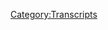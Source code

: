 {{DEFAULTSORT:
    #_TRANSCRIPT_0455:July 7-8, 2020
}}{{Transcript
    | title         = [[455: July 7-8, 2020]]
    | caption       = [https://knowledgefight.libsyn.com/455-july-7-8-2020 Listen to this episode on Libsyn]
    | episodeNumber = [[455: July 7-8, 2020|455]]
    | length        = 01:22:16
}}

{{MessageBox
    | header     = Warning: Bot Generated Content
    | text       = This transcript was automatically generated by transcription software and likely contains many mistakes and misattributions. Please check the audio for definitive quotes, attribution, and context.
    | image      = N3yvass4myg91.webp
    | imagewidth = 50px
    | id         = warning
}}

{{TranscriptBlock
    | name      = Unknown Speaker
    | timestamp = 00:00:00.000
    | text      = N-n-n-n-n-n-n-n-knowledge fight.
}}

{{TranscriptBlock
    | name      = Unknown Speaker
    | timestamp = 00:00:13.000
    | text      = Dan and Jordan, I am sweating.
}}

{{TranscriptBlock
    | name      = Unknown Speaker
    | timestamp = 00:00:18.000
    | text      = Knowledgefight.com, it's time to pray.
}}

{{TranscriptBlock
    | name      = Unknown Speaker
    | timestamp = 00:00:21.000
    | text      = I have great respect for knowledge fight.
}}

{{TranscriptBlock
    | name      = Unknown Speaker
    | timestamp = 00:00:24.000
    | text      = Knowledge fight.
}}

{{TranscriptBlock
    | name      = Unknown Speaker
    | timestamp = 00:00:25.000
    | text      = I'm sick of them posing as if they're the good guys, saying we are the bad guys.
}}

{{TranscriptBlock
    | name      = Unknown Speaker
    | timestamp = 00:00:29.000
    | text      = Knowledgefight.
}}

{{TranscriptBlock
    | name      = Unknown Speaker
    | timestamp = 00:00:30.000
    | text      = Dan and Jordan, knowledgefight.
}}

{{TranscriptBlock
    | name      = Unknown Speaker
    | timestamp = 00:00:32.000
    | text      = Riddler, Riddler, Riddler.
}}

{{TranscriptBlock
    | name      = Unknown Speaker
    | timestamp = 00:00:34.000
    | text      = I need, I need money.
}}

{{TranscriptBlock
    | name      = Unknown Speaker
    | timestamp = 00:00:36.000
    | text      = Riddler, Riddler, Riddler.
}}

{{TranscriptBlock
    | name      = Unknown Speaker
    | timestamp = 00:00:39.000
    | text      = Andy and Kansas, Andy and, Andy and, stop it.
}}

{{TranscriptBlock
    | name      = Unknown Speaker
    | timestamp = 00:00:43.000
    | text      = Andy and, Andy and Kansas.
}}

{{TranscriptBlock
    | name      = Unknown Speaker
    | timestamp = 00:00:45.000
    | text      = Andy, Andy, it's time to pray.
}}

{{TranscriptBlock
    | name      = Unknown Speaker
    | timestamp = 00:00:47.000
    | text      = Andy and Kansas, you're on the air. Thanks for holding us.
}}

{{TranscriptBlock
    | name      = Unknown Speaker
    | timestamp = 00:00:49.000
    | text      = Hello Alex, I'm a victim caller, I'm a huge fan.
}}

{{TranscriptBlock
    | name      = Unknown Speaker
    | timestamp = 00:00:52.000
    | text      = I love your work.
}}

{{TranscriptBlock
    | name      = Unknown Speaker
    | timestamp = 00:00:53.000
    | text      = Knowledgefight.
}}

{{TranscriptBlock
    | name      = Unknown Speaker
    | timestamp = 00:00:54.000
    | text      = N-n-n-n-n-n-n-knowledgefight.com.
}}

{{TranscriptBlock
    | name      = Unknown Speaker
    | timestamp = 00:00:57.000
    | text      = I love you.
}}

{{TranscriptBlock
    | name      = Unknown Speaker
    | timestamp = 00:00:59.000
    | text      = Hey everybody, welcome back to Knowledgefight, I'm Dan.
}}

{{TranscriptBlock
    | name      = Unknown Speaker
    | timestamp = 00:01:01.000
    | text      = I'm Jordan.
}}

{{TranscriptBlock
    | name      = Unknown Speaker
    | timestamp = 00:01:02.000
    | text      = We're a couple dudes, like to sit around, drink novelty beverages and talk a little bit about Alex Jones.
}}

{{TranscriptBlock
    | name      = Unknown Speaker
    | timestamp = 00:01:06.000
    | text      = Oh indeed we are Dan.
}}

{{TranscriptBlock
    | name      = Unknown Speaker
    | timestamp = 00:01:07.000
    | text      = Jordan.
}}

{{TranscriptBlock
    | name      = Unknown Speaker
    | timestamp = 00:01:08.000
    | text      = Dan.
}}

{{TranscriptBlock
    | name      = Unknown Speaker
    | timestamp = 00:01:09.000
    | text      = Jordan.
}}

{{TranscriptBlock
    | name      = Unknown Speaker
    | timestamp = 00:01:10.000
    | text      = Quick question for you.
}}

{{TranscriptBlock
    | name      = Unknown Speaker
    | timestamp = 00:01:11.000
    | text      = What's your bright spot?
}}

{{TranscriptBlock
    | name      = Unknown Speaker
    | timestamp = 00:01:12.000
    | text      = Dirt.
}}

{{TranscriptBlock
    | name      = Unknown Speaker
    | timestamp = 00:01:13.000
    | text      = Dirt?
}}

{{TranscriptBlock
    | name      = Unknown Speaker
    | timestamp = 00:01:14.000
    | text      = Yep.
}}

{{TranscriptBlock
    | name      = Unknown Speaker
    | timestamp = 00:01:15.000
    | text      = Okay.
}}

{{TranscriptBlock
    | name      = Unknown Speaker
    | timestamp = 00:01:16.000
    | text      = I've been growing a bunch more plants.
}}

{{TranscriptBlock
    | name      = Unknown Speaker
    | timestamp = 00:01:17.000
    | text      = The movie Joe Dirt?
}}

{{TranscriptBlock
    | name      = Unknown Speaker
    | timestamp = 00:01:18.000
    | text      = No.
}}

{{TranscriptBlock
    | name      = Unknown Speaker
    | timestamp = 00:01:19.000
    | text      = Okay.
}}

{{TranscriptBlock
    | name      = Unknown Speaker
    | timestamp = 00:01:20.000
    | text      = Plant Watch, we've got some new plants.
}}

{{TranscriptBlock
    | name      = Unknown Speaker
    | timestamp = 00:01:21.000
    | text      = Nothing really too exciting to report.
}}

{{TranscriptBlock
    | name      = Unknown Speaker
    | timestamp = 00:01:23.000
    | text      = Sure.
}}

{{TranscriptBlock
    | name      = Unknown Speaker
    | timestamp = 00:01:24.000
    | text      = I've got a bunch of various vegetables that I'm growing.
}}

{{TranscriptBlock
    | name      = Unknown Speaker
    | timestamp = 00:01:26.000
    | text      = I've got some things that are coming in.
}}

{{TranscriptBlock
    | name      = Unknown Speaker
    | timestamp = 00:01:27.000
    | text      = They're all very early stages of it.
}}

{{TranscriptBlock
    | name      = Unknown Speaker
    | timestamp = 00:01:29.000
    | text      = Yeah, yeah, yeah.
}}

{{TranscriptBlock
    | name      = Unknown Speaker
    | timestamp = 00:01:30.000
    | text      = I'm seeing some stuff.
}}

{{TranscriptBlock
    | name      = Unknown Speaker
    | timestamp = 00:01:31.000
    | text      = I'm starting to, like one of the things I've really been getting a charge out of is I love
}}

{{TranscriptBlock
    | name      = Unknown Speaker
    | timestamp = 00:01:34.000
    | text      = the smell of dirt.
}}

{{TranscriptBlock
    | name      = Unknown Speaker
    | timestamp = 00:01:35.000
    | text      = You love the smell of dirt.
}}

{{TranscriptBlock
    | name      = Unknown Speaker
    | timestamp = 00:01:36.000
    | text      = Fucking love the smell of dirt.
}}

{{TranscriptBlock
    | name      = Unknown Speaker
    | timestamp = 00:01:37.000
    | text      = Oh my god.
}}

{{TranscriptBlock
    | name      = Unknown Speaker
    | timestamp = 00:01:38.000
    | text      = It smells so good.
}}

{{TranscriptBlock
    | name      = Unknown Speaker
    | timestamp = 00:01:39.000
    | text      = Oh my god.
}}

{{TranscriptBlock
    | name      = Unknown Speaker
    | timestamp = 00:01:40.000
    | text      = You're a 75 year old British woman now, aren't you?
}}

{{TranscriptBlock
    | name      = Unknown Speaker
    | timestamp = 00:01:41.000
    | text      = I may be.
}}

{{TranscriptBlock
    | name      = Unknown Speaker
    | timestamp = 00:01:42.000
    | text      = I think you are.
}}

{{TranscriptBlock
    | name      = Unknown Speaker
    | timestamp = 00:01:43.000
    | text      = I think you might be.
}}

{{TranscriptBlock
    | name      = Unknown Speaker
    | timestamp = 00:01:44.000
    | text      = I enjoy it.
}}

{{TranscriptBlock
    | name      = Unknown Speaker
    | timestamp = 00:01:45.000
    | text      = Getting my hands in there.
}}

{{TranscriptBlock
    | name      = Unknown Speaker
    | timestamp = 00:01:46.000
    | text      = Step out into the garden for me.
}}

{{TranscriptBlock
    | name      = Unknown Speaker
    | timestamp = 00:01:47.000
    | text      = God, it smells good.
}}

{{TranscriptBlock
    | name      = Unknown Speaker
    | timestamp = 00:01:49.000
    | text      = Nature.
}}

{{TranscriptBlock
    | name      = Unknown Speaker
    | timestamp = 00:01:50.000
    | text      = Anyway, what about you?
}}

{{TranscriptBlock
    | name      = Unknown Speaker
    | timestamp = 00:01:52.000
    | text      = My partner and I picked up a very cheap copy of Mortal Kombat.
}}

{{TranscriptBlock
    | name      = Unknown Speaker
    | timestamp = 00:01:56.000
    | text      = The movie?
}}

{{TranscriptBlock
    | name      = Unknown Speaker
    | timestamp = 00:01:57.000
    | text      = No, no, no.
}}

{{TranscriptBlock
    | name      = Unknown Speaker
    | timestamp = 00:01:58.000
    | text      = The video game.
}}

{{TranscriptBlock
    | name      = Unknown Speaker
    | timestamp = 00:01:59.000
    | text      = Which one?
}}

{{TranscriptBlock
    | name      = Unknown Speaker
    | timestamp = 00:02:00.000
    | text      = Eleven?
}}

{{TranscriptBlock
    | name      = Unknown Speaker
    | timestamp = 00:02:01.000
    | text      = I think it's eleven.
}}

{{TranscriptBlock
    | name      = Unknown Speaker
    | timestamp = 00:02:02.000
    | text      = The new one?
}}

{{TranscriptBlock
    | name      = Unknown Speaker
    | timestamp = 00:02:03.000
    | text      = Okay, no.
}}

{{TranscriptBlock
    | name      = Unknown Speaker
    | timestamp = 00:02:04.000
    | text      = Then it's the ten.
}}

{{TranscriptBlock
    | name      = Unknown Speaker
    | timestamp = 00:02:05.000
    | text      = It's a cheap used one.
}}

{{TranscriptBlock
    | name      = Unknown Speaker
    | timestamp = 00:02:06.000
    | text      = I don't think eleven is that new.
}}

{{TranscriptBlock
    | name      = Unknown Speaker
    | timestamp = 00:02:08.000
    | text      = I mean, compared to Mortal Kombat 2.
}}

{{TranscriptBlock
    | name      = Unknown Speaker
    | timestamp = 00:02:10.000
    | text      = I don't know when.
}}

{{TranscriptBlock
    | name      = Unknown Speaker
    | timestamp = 00:02:11.000
    | text      = I mean, is it the one that has noob Saibot?
}}

{{TranscriptBlock
    | name      = Unknown Speaker
    | timestamp = 00:02:15.000
    | text      = Oh, noob Saibot has been there since I stopped.
}}

{{TranscriptBlock
    | name      = Unknown Speaker
    | timestamp = 00:02:18.000
    | text      = Noob Saibot has been there since like three, maybe?
}}

{{TranscriptBlock
    | name      = Unknown Speaker
    | timestamp = 00:02:20.000
    | text      = Something like that.
}}

{{TranscriptBlock
    | name      = Unknown Speaker
    | timestamp = 00:02:21.000
    | text      = Maybe two.
}}

{{TranscriptBlock
    | name      = Unknown Speaker
    | timestamp = 00:02:22.000
    | text      = That was the last one I played.
}}

{{TranscriptBlock
    | name      = Unknown Speaker
    | timestamp = 00:02:23.000
    | text      = Right, right.
}}

{{TranscriptBlock
    | name      = Unknown Speaker
    | timestamp = 00:02:24.000
    | text      = Me too.
}}

{{TranscriptBlock
    | name      = Unknown Speaker
    | timestamp = 00:02:25.000
    | text      = I stopped playing it.
}}

{{TranscriptBlock
    | name      = Unknown Speaker
    | timestamp = 00:02:26.000
    | text      = I never played it to begin with.
}}

{{TranscriptBlock
    | name      = Unknown Speaker
    | timestamp = 00:02:27.000
    | text      = I stopped playing it when I stopped going to the arcade with my friends in fifth grade
}}

{{TranscriptBlock
    | name      = Unknown Speaker
    | timestamp = 00:02:30.599
    | text      = and watching them play that.
}}

{{TranscriptBlock
    | name      = Unknown Speaker
    | timestamp = 00:02:31.599
    | text      = I preferred Killer Instinct.
}}

{{TranscriptBlock
    | name      = Unknown Speaker
    | timestamp = 00:02:33.800
    | text      = Killer Instinct?
}}

{{TranscriptBlock
    | name      = Unknown Speaker
    | timestamp = 00:02:34.800
    | text      = Because they had more interesting characters.
}}

{{TranscriptBlock
    | name      = Unknown Speaker
    | timestamp = 00:02:35.800
    | text      = You like the claymation.
}}

{{TranscriptBlock
    | name      = Unknown Speaker
    | timestamp = 00:02:36.800
    | text      = You like the claymation.
}}

{{TranscriptBlock
    | name      = Unknown Speaker
    | timestamp = 00:02:37.800
    | text      = I get it.
}}

{{TranscriptBlock
    | name      = Unknown Speaker
    | timestamp = 00:02:38.800
    | text      = And too much blood in Mortal Kombat, let's be honest.
}}

{{TranscriptBlock
    | name      = Unknown Speaker
    | timestamp = 00:02:41.000
    | text      = Oh, man.
}}

{{TranscriptBlock
    | name      = Unknown Speaker
    | timestamp = 00:02:42.000
    | text      = There's so much now.
}}

{{TranscriptBlock
    | name      = Unknown Speaker
    | timestamp = 00:02:43.000
    | text      = I was, I felt like such an old man, like watching it go and like, wow, this violence might be
}}

{{TranscriptBlock
    | name      = Unknown Speaker
    | timestamp = 00:02:49.199
    | text      = a little over the top.
}}

{{TranscriptBlock
    | name      = Unknown Speaker
    | timestamp = 00:02:50.199
    | text      = I understand it's camp.
}}

{{TranscriptBlock
    | name      = Unknown Speaker
    | timestamp = 00:02:51.199
    | text      = It's fun.
}}

{{TranscriptBlock
    | name      = Unknown Speaker
    | timestamp = 00:02:52.199
    | text      = She and I play together.
}}

{{TranscriptBlock
    | name      = Unknown Speaker
    | timestamp = 00:02:53.199
    | text      = It's the first time we've really played video games together.
}}

{{TranscriptBlock
    | name      = Unknown Speaker
    | timestamp = 00:02:56.199
    | text      = It's fantastic.
}}

{{TranscriptBlock
    | name      = Unknown Speaker
    | timestamp = 00:02:57.199
    | text      = It's great.
}}

{{TranscriptBlock
    | name      = Unknown Speaker
    | timestamp = 00:02:58.199
    | text      = You should try and play that one Shaolin Knights or whatever.
}}

{{TranscriptBlock
    | name      = Unknown Speaker
    | timestamp = 00:03:02.199
    | text      = Shaolin Knights, something like that.
}}

{{TranscriptBlock
    | name      = Unknown Speaker
    | timestamp = 00:03:03.199
    | text      = I don't know.
}}

{{TranscriptBlock
    | name      = Unknown Speaker
    | timestamp = 00:03:04.199
    | text      = There's one.
}}

{{TranscriptBlock
    | name      = Unknown Speaker
    | timestamp = 00:03:05.199
    | text      = I remember there's one.
}}

{{TranscriptBlock
    | name      = Unknown Speaker
    | timestamp = 00:03:06.199
    | text      = Bushido Blade for the PlayStation.
}}

{{TranscriptBlock
    | name      = Unknown Speaker
    | timestamp = 00:03:07.199
    | text      = No.
}}

{{TranscriptBlock
    | name      = Unknown Speaker
    | timestamp = 00:03:08.199
    | text      = There's one Mortal Kombat game that's cooperative play and you can play together.
}}

{{TranscriptBlock
    | name      = Unknown Speaker
    | timestamp = 00:03:12.199
    | text      = Oh, that's fun.
}}

{{TranscriptBlock
    | name      = Unknown Speaker
    | timestamp = 00:03:14.199
    | text      = Instead of fighting against each other.
}}

{{TranscriptBlock
    | name      = Unknown Speaker
    | timestamp = 00:03:15.199
    | text      = I know maybe that would work better for you too.
}}

{{TranscriptBlock
    | name      = Unknown Speaker
    | timestamp = 00:03:18.199
    | text      = Well, what we're doing is going through story mode, passing the controller back and forth.
}}

{{TranscriptBlock
    | name      = Unknown Speaker
    | timestamp = 00:03:22.199
    | text      = So you're not just like ripping each other's heads off.
}}

{{TranscriptBlock
    | name      = Unknown Speaker
    | timestamp = 00:03:24.800
    | text      = No, no, no.
}}

{{TranscriptBlock
    | name      = Unknown Speaker
    | timestamp = 00:03:25.800
    | text      = This is the greatest sporting event of my life right now.
}}

{{TranscriptBlock
    | name      = Unknown Speaker
    | timestamp = 00:03:28.800
    | text      = This is what I've got.
}}

{{TranscriptBlock
    | name      = Unknown Speaker
    | timestamp = 00:03:29.800
    | text      = Okay.
}}

{{TranscriptBlock
    | name      = Unknown Speaker
    | timestamp = 00:03:30.800
    | text      = It's a tournament.
}}

{{TranscriptBlock
    | name      = Unknown Speaker
    | timestamp = 00:03:31.800
    | text      = It is.
}}

{{TranscriptBlock
    | name      = Unknown Speaker
    | timestamp = 00:03:32.800
    | text      = It's riveting stuff.
}}

{{TranscriptBlock
    | name      = Unknown Speaker
    | timestamp = 00:03:33.800
    | text      = She was learning how to play it and I was on the edge of my seat.
}}

{{TranscriptBlock
    | name      = Unknown Speaker
    | timestamp = 00:03:36.680
    | text      = Who's your character?
}}

{{TranscriptBlock
    | name      = Unknown Speaker
    | timestamp = 00:03:37.680
    | text      = Baraka?
}}

{{TranscriptBlock
    | name      = Unknown Speaker
    | timestamp = 00:03:38.680
    | text      = No, no, no.
}}

{{TranscriptBlock
    | name      = Unknown Speaker
    | timestamp = 00:03:39.680
    | text      = My character.
}}

{{TranscriptBlock
    | name      = Unknown Speaker
    | timestamp = 00:03:40.680
    | text      = Jax.
}}

{{TranscriptBlock
    | name      = Unknown Speaker
    | timestamp = 00:03:41.680
    | text      = Sonya Blade.
}}

{{TranscriptBlock
    | name      = Unknown Speaker
    | timestamp = 00:03:42.680
    | text      = Johnny Cage.
}}

{{TranscriptBlock
    | name      = Unknown Speaker
    | timestamp = 00:03:43.680
    | text      = My character's Jade.
}}

{{TranscriptBlock
    | name      = Unknown Speaker
    | timestamp = 00:03:44.680
    | text      = Oh.
}}

{{TranscriptBlock
    | name      = Unknown Speaker
    | timestamp = 00:03:45.680
    | text      = She, I was playing as her.
}}

{{TranscriptBlock
    | name      = Unknown Speaker
    | timestamp = 00:03:47.199
    | text      = Donna.
}}

{{TranscriptBlock
    | name      = Unknown Speaker
    | timestamp = 00:03:48.199
    | text      = Everything just made sense.
}}

{{TranscriptBlock
    | name      = Unknown Speaker
    | timestamp = 00:03:49.199
    | text      = Sure.
}}

{{TranscriptBlock
    | name      = Unknown Speaker
    | timestamp = 00:03:50.199
    | text      = Like I was playing everybody else.
}}

{{TranscriptBlock
    | name      = Unknown Speaker
    | timestamp = 00:03:51.199
    | text      = I was struggling with her.
}}

{{TranscriptBlock
    | name      = Unknown Speaker
    | timestamp = 00:03:52.199
    | text      = I was like, oh, this is nice.
}}

{{TranscriptBlock
    | name      = Unknown Speaker
    | timestamp = 00:03:53.199
    | text      = I know a lot more Mortal Kombat characters than I have any reason to know.
}}

{{TranscriptBlock
    | name      = Unknown Speaker
    | timestamp = 00:03:56.080
    | text      = I haven't played any of the games since.
}}

{{TranscriptBlock
    | name      = Unknown Speaker
    | timestamp = 00:03:58.080
    | text      = Your recall for stuff that has no application to you is astonishing.
}}

{{TranscriptBlock
    | name      = Unknown Speaker
    | timestamp = 00:04:01.479
    | text      = Yeah.
}}

{{TranscriptBlock
    | name      = Unknown Speaker
    | timestamp = 00:04:02.479
    | text      = Troubling, some might say.
}}

{{TranscriptBlock
    | name      = Unknown Speaker
    | timestamp = 00:04:03.840
    | text      = Some could say that.
}}

{{TranscriptBlock
    | name      = Unknown Speaker
    | timestamp = 00:04:04.840
    | text      = Yeah.
}}

{{TranscriptBlock
    | name      = Unknown Speaker
    | timestamp = 00:04:05.840
    | text      = So Jordan, today we got an interesting episode to go over.
}}

{{TranscriptBlock
    | name      = Unknown Speaker
    | timestamp = 00:04:07.840
    | text      = We're going to be talking about July 7th and 8th, 2020.
}}

{{TranscriptBlock
    | name      = Unknown Speaker
    | timestamp = 00:04:10.599
    | text      = I'm Dan.
}}

{{TranscriptBlock
    | name      = Unknown Speaker
    | timestamp = 00:04:11.599
    | text      = This is now my autonomous end.
}}

{{TranscriptBlock
    | name      = Unknown Speaker
    | timestamp = 00:04:12.599
    | text      = Ah, hell yeah.
}}

{{TranscriptBlock
    | name      = Unknown Speaker
    | timestamp = 00:04:13.599
    | text      = And hey, it's the present day.
}}

{{TranscriptBlock
    | name      = Unknown Speaker
    | timestamp = 00:04:18.040
    | text      = That's what I'll say about that.
}}

{{TranscriptBlock
    | name      = Unknown Speaker
    | timestamp = 00:04:20.000
    | text      = So before we get to that, though, we've got to take a moment to say thank you to some
}}

{{TranscriptBlock
    | name      = Unknown Speaker
    | timestamp = 00:04:22.160
    | text      = folks who have signed up and are supporting the show.
}}

{{TranscriptBlock
    | name      = Unknown Speaker
    | timestamp = 00:04:23.639
    | text      = So first of all, Jeffery, thank you so much.
}}

{{TranscriptBlock
    | name      = Unknown Speaker
    | timestamp = 00:04:25.480
    | text      = You are now a policy wonk.
}}

{{TranscriptBlock
    | name      = Unknown Speaker
    | timestamp = 00:04:26.480
    | text      = I'm a policy wonk.
}}

{{TranscriptBlock
    | name      = Unknown Speaker
    | timestamp = 00:04:27.480
    | text      = Thank you, Jeffery.
}}

{{TranscriptBlock
    | name      = Unknown Speaker
    | timestamp = 00:04:28.480
    | text      = Thank you.
}}

{{TranscriptBlock
    | name      = Unknown Speaker
    | timestamp = 00:04:29.480
    | text      = Next, Ian H. And that's spelled E, oh, I'm sorry, I-A-I-N.
}}

{{TranscriptBlock
    | name      = Unknown Speaker
    | timestamp = 00:04:33.879
    | text      = Thank you so much.
}}

{{TranscriptBlock
    | name      = Unknown Speaker
    | timestamp = 00:04:34.879
    | text      = You are now a policy wonk.
}}

{{TranscriptBlock
    | name      = Unknown Speaker
    | timestamp = 00:04:35.879
    | text      = I'm a policy wonk.
}}

{{TranscriptBlock
    | name      = Unknown Speaker
    | timestamp = 00:04:36.879
    | text      = Thanks, Ian.
}}

{{TranscriptBlock
    | name      = Unknown Speaker
    | timestamp = 00:04:37.879
    | text      = Thank you.
}}

{{TranscriptBlock
    | name      = Unknown Speaker
    | timestamp = 00:04:38.879
    | text      = Next, Dan and Maya, thank you so much.
}}

{{TranscriptBlock
    | name      = Unknown Speaker
    | timestamp = 00:04:39.879
    | text      = You are now a policy wonk.
}}

{{TranscriptBlock
    | name      = Unknown Speaker
    | timestamp = 00:04:40.879
    | text      = I'm a policy wonk.
}}

{{TranscriptBlock
    | name      = Unknown Speaker
    | timestamp = 00:04:41.879
    | text      = Thank you, Dan and Maya.
}}

{{TranscriptBlock
    | name      = Unknown Speaker
    | timestamp = 00:04:42.879
    | text      = You know, one policy wonk'll be half of a policy wonk.
}}

{{TranscriptBlock
    | name      = Unknown Speaker
    | timestamp = 00:04:43.879
    | text      = Half of it.
}}

{{TranscriptBlock
    | name      = Unknown Speaker
    | timestamp = 00:04:44.879
    | text      = One's the policy, the other's the wonk.
}}

{{TranscriptBlock
    | name      = Unknown Speaker
    | timestamp = 00:04:45.879
    | text      = Exactly.
}}

{{TranscriptBlock
    | name      = Unknown Speaker
    | timestamp = 00:04:46.879
    | text      = Okay, fight amongst yourselves.
}}

{{TranscriptBlock
    | name      = Unknown Speaker
    | timestamp = 00:04:47.879
    | text      = Next, Katie.
}}

{{TranscriptBlock
    | name      = Unknown Speaker
    | timestamp = 00:04:48.879
    | text      = Thank you so much.
}}

{{TranscriptBlock
    | name      = Unknown Speaker
    | timestamp = 00:04:49.879
    | text      = You are now a policy wonk.
}}

{{TranscriptBlock
    | name      = Unknown Speaker
    | timestamp = 00:04:50.879
    | text      = I'm a policy wonk.
}}

{{TranscriptBlock
    | name      = Unknown Speaker
    | timestamp = 00:04:51.879
    | text      = Next, Katie.
}}

{{TranscriptBlock
    | name      = Unknown Speaker
    | timestamp = 00:04:52.879
    | text      = Next.
}}

{{TranscriptBlock
    | name      = Unknown Speaker
    | timestamp = 00:04:53.879
    | text      = Tom M. Thank you so much.
}}

{{TranscriptBlock
    | name      = Unknown Speaker
    | timestamp = 00:04:54.879
    | text      = You are now a policy wonk.
}}

{{TranscriptBlock
    | name      = Unknown Speaker
    | timestamp = 00:04:55.879
    | text      = I'm a policy wonk.
}}

{{TranscriptBlock
    | name      = Unknown Speaker
    | timestamp = 00:04:56.879
    | text      = Thank you, Tom.
}}

{{TranscriptBlock
    | name      = Unknown Speaker
    | timestamp = 00:04:57.879
    | text      = Thank you, Tom.
}}

{{TranscriptBlock
    | name      = Unknown Speaker
    | timestamp = 00:04:58.879
    | text      = Next, Peter G. Thank you so much.
}}

{{TranscriptBlock
    | name      = Unknown Speaker
    | timestamp = 00:04:59.879
    | text      = You are now a policy wonk.
}}

{{TranscriptBlock
    | name      = Unknown Speaker
    | timestamp = 00:05:00.879
    | text      = I'm a policy wonk.
}}

{{TranscriptBlock
    | name      = Unknown Speaker
    | timestamp = 00:05:01.879
    | text      = Thank you, Peter.
}}

{{TranscriptBlock
    | name      = Unknown Speaker
    | timestamp = 00:05:02.879
    | text      = Thank you.
}}

{{TranscriptBlock
    | name      = Unknown Speaker
    | timestamp = 00:05:03.879
    | text      = Next, Max S. Thank you so much.
}}

{{TranscriptBlock
    | name      = Unknown Speaker
    | timestamp = 00:05:04.879
    | text      = You are now a policy wonk.
}}

{{TranscriptBlock
    | name      = Unknown Speaker
    | timestamp = 00:05:05.879
    | text      = I'm a policy wonk.
}}

{{TranscriptBlock
    | name      = Unknown Speaker
    | timestamp = 00:05:06.879
    | text      = Thanks, Max.
}}

{{TranscriptBlock
    | name      = Unknown Speaker
    | timestamp = 00:05:07.879
    | text      = Thank you, Max.
}}

{{TranscriptBlock
    | name      = Unknown Speaker
    | timestamp = 00:05:08.879
    | text      = I-N-D-Z-Y, cool spelling of Lindsay.
}}

{{TranscriptBlock
    | name      = Unknown Speaker
    | timestamp = 00:05:12.180
    | text      = That is great.
}}

{{TranscriptBlock
    | name      = Unknown Speaker
    | timestamp = 00:05:13.180
    | text      = Thank you so much.
}}

{{TranscriptBlock
    | name      = Unknown Speaker
    | timestamp = 00:05:14.180
    | text      = You are now a policy wonk.
}}

{{TranscriptBlock
    | name      = Unknown Speaker
    | timestamp = 00:05:15.180
    | text      = I'm a policy wonk.
}}

{{TranscriptBlock
    | name      = Unknown Speaker
    | timestamp = 00:05:16.180
    | text      = Thank you, Lindsay.
}}

{{TranscriptBlock
    | name      = Unknown Speaker
    | timestamp = 00:05:17.180
    | text      = Finally, Eepycheep.
}}

{{TranscriptBlock
    | name      = Unknown Speaker
    | timestamp = 00:05:18.180
    | text      = Thank you so much.
}}

{{TranscriptBlock
    | name      = Unknown Speaker
    | timestamp = 00:05:19.180
    | text      = You are now a policy wonk.
}}

{{TranscriptBlock
    | name      = Unknown Speaker
    | timestamp = 00:05:20.180
    | text      = I'm a policy wonk.
}}

{{TranscriptBlock
    | name      = Unknown Speaker
    | timestamp = 00:05:21.180
    | text      = Thank you, Eepycheep.
}}

{{TranscriptBlock
    | name      = Unknown Speaker
    | timestamp = 00:05:22.180
    | text      = If you're out there listening and thinking, hey, I enjoy the show, I'd like to support
}}

{{TranscriptBlock
    | name      = Unknown Speaker
    | timestamp = 00:05:24.060
    | text      = these gents too, you can do that by going to our website, knowledgefight.com, clicking
}}

{{TranscriptBlock
    | name      = Unknown Speaker
    | timestamp = 00:05:26.699
    | text      = the button that says support the show, we would appreciate it.
}}

{{TranscriptBlock
    | name      = Unknown Speaker
    | timestamp = 00:05:29.139
    | text      = Or if you'd like to, you could take that generosity, get a real good grip on it, like right around
}}

{{TranscriptBlock
    | name      = Unknown Speaker
    | timestamp = 00:05:34.379
    | text      = the first and second seam.
}}

{{TranscriptBlock
    | name      = Unknown Speaker
    | timestamp = 00:05:35.819
    | text      = Okay.
}}

{{TranscriptBlock
    | name      = Unknown Speaker
    | timestamp = 00:05:36.819
    | text      = All right.
}}

{{TranscriptBlock
    | name      = Unknown Speaker
    | timestamp = 00:05:37.819
    | text      = You're throwing a two seam fastball here.
}}

{{TranscriptBlock
    | name      = Unknown Speaker
    | timestamp = 00:05:39.220
    | text      = I don't know any pitches.
}}

{{TranscriptBlock
    | name      = Unknown Speaker
    | timestamp = 00:05:40.220
    | text      = You just said one.
}}

{{TranscriptBlock
    | name      = Unknown Speaker
    | timestamp = 00:05:41.220
    | text      = I said one.
}}

{{TranscriptBlock
    | name      = Unknown Speaker
    | timestamp = 00:05:42.220
    | text      = But I don't know how to advise someone to do it.
}}

{{TranscriptBlock
    | name      = Unknown Speaker
    | timestamp = 00:05:44.420
    | text      = Anyway, throw that generosity at charity in your area, helping people in need.
}}

{{TranscriptBlock
    | name      = Unknown Speaker
    | timestamp = 00:05:48.980
    | text      = That would be good.
}}

{{TranscriptBlock
    | name      = Unknown Speaker
    | timestamp = 00:05:49.980
    | text      = We would appreciate it either.
}}

{{TranscriptBlock
    | name      = Unknown Speaker
    | timestamp = 00:05:50.980
    | text      = So, Jordan, today, like I said, we got the seventh and eighth, so we're talking Tuesday
}}

{{TranscriptBlock
    | name      = Unknown Speaker
    | timestamp = 00:05:57.019
    | text      = and Wednesday.
}}

{{TranscriptBlock
    | name      = Unknown Speaker
    | timestamp = 00:05:59.019
    | text      = Slow news days.
}}

{{TranscriptBlock
    | name      = Unknown Speaker
    | timestamp = 00:06:00.500
    | text      = Not much going on Tuesday and Wednesday.
}}

{{TranscriptBlock
    | name      = Unknown Speaker
    | timestamp = 00:06:02.620
    | text      = Nothing is happening on Alex's show.
}}

{{TranscriptBlock
    | name      = Unknown Speaker
    | timestamp = 00:06:04.420
    | text      = Oh, boy.
}}

{{TranscriptBlock
    | name      = Unknown Speaker
    | timestamp = 00:06:05.420
    | text      = Nothing.
}}

{{TranscriptBlock
    | name      = Unknown Speaker
    | timestamp = 00:06:06.420
    | text      = We're talking about Bolsonaro's positive test.
}}

{{TranscriptBlock
    | name      = Unknown Speaker
    | timestamp = 00:06:09.860
    | text      = It does come up once.
}}

{{TranscriptBlock
    | name      = Unknown Speaker
    | timestamp = 00:06:10.860
    | text      = It does come up once.
}}

{{TranscriptBlock
    | name      = Unknown Speaker
    | timestamp = 00:06:11.860
    | text      = Once.
}}

{{TranscriptBlock
    | name      = Unknown Speaker
    | timestamp = 00:06:12.860
    | text      = We'll get to that.
}}

{{TranscriptBlock
    | name      = Unknown Speaker
    | timestamp = 00:06:13.860
    | text      = I have a clip of that.
}}

{{TranscriptBlock
    | name      = Unknown Speaker
    | timestamp = 00:06:14.860
    | text      = All right.
}}

{{TranscriptBlock
    | name      = Unknown Speaker
    | timestamp = 00:06:15.860
    | text      = Let's see.
}}

{{TranscriptBlock
    | name      = Unknown Speaker
    | timestamp = 00:06:16.860
    | text      = Let's play a game.
}}

{{TranscriptBlock
    | name      = Unknown Speaker
    | timestamp = 00:06:17.860
    | text      = All right.
}}

{{TranscriptBlock
    | name      = Unknown Speaker
    | timestamp = 00:06:18.860
    | text      = Okay.
}}

{{TranscriptBlock
    | name      = Unknown Speaker
    | timestamp = 00:06:19.860
    | text      = What?
}}

{{TranscriptBlock
    | name      = Unknown Speaker
    | timestamp = 00:06:20.860
    | text      = Ask me about things that might come up or might not.
}}

{{TranscriptBlock
    | name      = Unknown Speaker
    | timestamp = 00:06:21.860
    | text      = Okay.
}}

{{TranscriptBlock
    | name      = Unknown Speaker
    | timestamp = 00:06:22.860
    | text      = Let's see.
}}

{{TranscriptBlock
    | name      = Unknown Speaker
    | timestamp = 00:06:23.860
    | text      = Any Supreme Court?
}}

{{TranscriptBlock
    | name      = Unknown Speaker
    | timestamp = 00:06:24.860
    | text      = No.
}}

{{TranscriptBlock
    | name      = Unknown Speaker
    | timestamp = 00:06:25.860
    | text      = Decisions?
}}

{{TranscriptBlock
    | name      = Unknown Speaker
    | timestamp = 00:06:26.860
    | text      = Nothing along those lines?
}}

{{TranscriptBlock
    | name      = Unknown Speaker
    | timestamp = 00:06:27.860
    | text      = No.
}}

{{TranscriptBlock
    | name      = Unknown Speaker
    | timestamp = 00:06:28.860
    | text      = Some of that news might have broken on Thursday, though.
}}

{{TranscriptBlock
    | name      = Unknown Speaker
    | timestamp = 00:06:29.860
    | text      = Okay.
}}

{{TranscriptBlock
    | name      = Unknown Speaker
    | timestamp = 00:06:30.860
    | text      = No.
}}

{{TranscriptBlock
    | name      = Unknown Speaker
    | timestamp = 00:06:31.860
    | text      = No, it didn't.
}}

{{TranscriptBlock
    | name      = Unknown Speaker
    | timestamp = 00:06:32.860
    | text      = But maybe later in the day, Wednesday, after his show.
}}

{{TranscriptBlock
    | name      = Unknown Speaker
    | timestamp = 00:06:33.860
    | text      = I don't know.
}}

{{TranscriptBlock
    | name      = Unknown Speaker
    | timestamp = 00:06:34.860
    | text      = But no, it doesn't.
}}

{{TranscriptBlock
    | name      = Unknown Speaker
    | timestamp = 00:06:35.860
    | text      = So you're getting close to 60 attacks with vehicles across the country towards protesters?
}}

{{TranscriptBlock
    | name      = Unknown Speaker
    | timestamp = 00:06:42.180
    | text      = Does not come up.
}}

{{TranscriptBlock
    | name      = Unknown Speaker
    | timestamp = 00:06:43.180
    | text      = However, there was a video that Alex saw where a black guy hit a white kid and he punched
}}

{{TranscriptBlock
    | name      = Unknown Speaker
    | timestamp = 00:06:48.339
    | text      = him.
}}

{{TranscriptBlock
    | name      = Unknown Speaker
    | timestamp = 00:06:49.339
    | text      = Well, that validates everything.
}}

{{TranscriptBlock
    | name      = Unknown Speaker
    | timestamp = 00:06:50.339
    | text      = The end.
}}

{{TranscriptBlock
    | name      = Unknown Speaker
    | timestamp = 00:06:51.339
    | text      = And he does spend about 10 minutes on that video.
}}

{{TranscriptBlock
    | name      = Unknown Speaker
    | timestamp = 00:06:53.100
    | text      = That would make sense.
}}

{{TranscriptBlock
    | name      = Unknown Speaker
    | timestamp = 00:06:54.100
    | text      = So no discussion of car attacks, though.
}}

{{TranscriptBlock
    | name      = Unknown Speaker
    | timestamp = 00:06:57.259
    | text      = Okay.
}}

{{TranscriptBlock
    | name      = Unknown Speaker
    | timestamp = 00:06:58.259
    | text      = All right.
}}

{{TranscriptBlock
    | name      = Unknown Speaker
    | timestamp = 00:06:59.259
    | text      = I mean, Biden?
}}

{{TranscriptBlock
    | name      = Unknown Speaker
    | timestamp = 00:07:00.259
    | text      = Are we just going to just general Biden talk?
}}

{{TranscriptBlock
    | name      = Unknown Speaker
    | timestamp = 00:07:01.980
    | text      = Yeah.
}}

{{TranscriptBlock
    | name      = Unknown Speaker
    | timestamp = 00:07:02.980
    | text      = A little Biden.
}}

{{TranscriptBlock
    | name      = Unknown Speaker
    | timestamp = 00:07:03.980
    | text      = A little Biden?
}}

{{TranscriptBlock
    | name      = Unknown Speaker
    | timestamp = 00:07:04.980
    | text      = A little Biden?
}}

{{TranscriptBlock
    | name      = Unknown Speaker
    | timestamp = 00:07:05.980
    | text      = Yeah.
}}

{{TranscriptBlock
    | name      = Unknown Speaker
    | timestamp = 00:07:06.980
    | text      = Yeah.
}}

{{TranscriptBlock
    | name      = Unknown Speaker
    | timestamp = 00:07:07.980
    | text      = All right.
}}

{{TranscriptBlock
    | name      = Unknown Speaker
    | timestamp = 00:07:08.980
    | text      = He hates the cops now.
}}

{{TranscriptBlock
    | name      = Unknown Speaker
    | timestamp = 00:07:09.980
    | text      = Biden, apparently.
}}

{{TranscriptBlock
    | name      = Unknown Speaker
    | timestamp = 00:07:10.980
    | text      = All right.
}}

{{TranscriptBlock
    | name      = Unknown Speaker
    | timestamp = 00:07:11.980
    | text      = Wizards?
}}

{{TranscriptBlock
    | name      = Unknown Speaker
    | timestamp = 00:07:12.980
    | text      = No.
}}

{{TranscriptBlock
    | name      = Unknown Speaker
    | timestamp = 00:07:13.980
    | text      = No.
}}

{{TranscriptBlock
    | name      = Unknown Speaker
    | timestamp = 00:07:14.980
    | text      = Demons?
}}

{{TranscriptBlock
    | name      = Unknown Speaker
    | timestamp = 00:07:15.980
    | text      = Yes.
}}

{{TranscriptBlock
    | name      = Unknown Speaker
    | timestamp = 00:07:16.980
    | text      = Okay.
}}

{{TranscriptBlock
    | name      = Unknown Speaker
    | timestamp = 00:07:17.980
    | text      = A lot.
}}

{{TranscriptBlock
    | name      = Unknown Speaker
    | timestamp = 00:07:18.980
    | text      = All right.
}}

{{TranscriptBlock
    | name      = Unknown Speaker
    | timestamp = 00:07:19.980
    | text      = Demons, a lot.
}}

{{TranscriptBlock
    | name      = Unknown Speaker
    | timestamp = 00:07:20.980
    | text      = That was almost cheating.
}}

{{TranscriptBlock
    | name      = Unknown Speaker
    | timestamp = 00:07:21.980
    | text      = I'm kind of sad for you.
}}

{{TranscriptBlock
    | name      = Unknown Speaker
    | timestamp = 00:07:22.980
    | text      = Because that's a good guess, wizards.
}}

{{TranscriptBlock
    | name      = Unknown Speaker
    | timestamp = 00:07:23.980
    | text      = Yeah.
}}

{{TranscriptBlock
    | name      = Unknown Speaker
    | timestamp = 00:07:24.980
    | text      = There's no business with the answer to that one being no.
}}

{{TranscriptBlock
    | name      = Unknown Speaker
    | timestamp = 00:07:28.980
    | text      = It really should have been yes.
}}

{{TranscriptBlock
    | name      = Unknown Speaker
    | timestamp = 00:07:29.980
    | text      = There should have been a wizard at some point.
}}

{{TranscriptBlock
    | name      = Unknown Speaker
    | timestamp = 00:07:32.459
    | text      = Most of the time that I was listening to this show, I had a really difficult time even giving
}}

{{TranscriptBlock
    | name      = Unknown Speaker
    | timestamp = 00:07:37.300
    | text      = a shit.
}}

{{TranscriptBlock
    | name      = Unknown Speaker
    | timestamp = 00:07:38.300
    | text      = Because so much of the time is just him saying the same things over and over and over and
}}

{{TranscriptBlock
    | name      = Unknown Speaker
    | timestamp = 00:07:42.579
    | text      = over and over and over and over again.
}}

{{TranscriptBlock
    | name      = Unknown Speaker
    | timestamp = 00:07:44.899
    | text      = It's constant repetition.
}}

{{TranscriptBlock
    | name      = Unknown Speaker
    | timestamp = 00:07:46.660
    | text      = They want to eat your kids.
}}

{{TranscriptBlock
    | name      = Unknown Speaker
    | timestamp = 00:07:47.860
    | text      = Sure.
}}

{{TranscriptBlock
    | name      = Unknown Speaker
    | timestamp = 00:07:48.860
    | text      = They're globalists.
}}

{{TranscriptBlock
    | name      = Unknown Speaker
    | timestamp = 00:07:49.860
    | text      = They're going to take you into camps.
}}

{{TranscriptBlock
    | name      = Unknown Speaker
    | timestamp = 00:07:51.259
    | text      = Like it's just over and over again to the point where it's just, I mean, obviously the
}}

{{TranscriptBlock
    | name      = Unknown Speaker
    | timestamp = 00:07:55.660
    | text      = intention of it is to repeat it over and over again to get to the point where the audience
}}

{{TranscriptBlock
    | name      = Unknown Speaker
    | timestamp = 00:08:00.139
    | text      = passively accepts it.
}}

{{TranscriptBlock
    | name      = Unknown Speaker
    | timestamp = 00:08:01.800
    | text      = But for me, in terms of what fuels me, the Iron Man fusion heart.
}}

{{TranscriptBlock
    | name      = Unknown Speaker
    | timestamp = 00:08:09.860
    | text      = Help me out, nerd.
}}

{{TranscriptBlock
    | name      = Unknown Speaker
    | timestamp = 00:08:11.860
    | text      = Help me out, nerd.
}}

{{TranscriptBlock
    | name      = Unknown Speaker
    | timestamp = 00:08:13.939
    | text      = What's that made of?
}}

{{TranscriptBlock
    | name      = Unknown Speaker
    | timestamp = 00:08:15.500
    | text      = The arc reactor.
}}

{{TranscriptBlock
    | name      = Unknown Speaker
    | timestamp = 00:08:16.500
    | text      = That's it.
}}

{{TranscriptBlock
    | name      = Unknown Speaker
    | timestamp = 00:08:17.500
    | text      = Thank you.
}}

{{TranscriptBlock
    | name      = Unknown Speaker
    | timestamp = 00:08:18.500
    | text      = There we go.
}}

{{TranscriptBlock
    | name      = Unknown Speaker
    | timestamp = 00:08:19.500
    | text      = God, why do I know that shit?
}}

{{TranscriptBlock
    | name      = Unknown Speaker
    | timestamp = 00:08:20.500
    | text      = Don't you know comics?
}}

{{TranscriptBlock
    | name      = Unknown Speaker
    | timestamp = 00:08:21.500
    | text      = Not really, no.
}}

{{TranscriptBlock
    | name      = Unknown Speaker
    | timestamp = 00:08:22.500
    | text      = Not Marvel.
}}

{{TranscriptBlock
    | name      = Unknown Speaker
    | timestamp = 00:08:24.139
    | text      = My arc reactor, the thing that fuels my ability to really be driven in this is him saying
}}

{{TranscriptBlock
    | name      = Unknown Speaker
    | timestamp = 00:08:29.379
    | text      = things that are different and interesting.
}}

{{TranscriptBlock
    | name      = Unknown Speaker
    | timestamp = 00:08:31.740
    | text      = And it was a desert for that.
}}

{{TranscriptBlock
    | name      = Unknown Speaker
    | timestamp = 00:08:33.139
    | text      = There is a little bit of stuff.
}}

{{TranscriptBlock
    | name      = Unknown Speaker
    | timestamp = 00:08:34.139
    | text      = Don't get me wrong.
}}

{{TranscriptBlock
    | name      = Unknown Speaker
    | timestamp = 00:08:35.139
    | text      = There's still a few things that I found to be worth our time and discussion, but like
}}

{{TranscriptBlock
    | name      = Unknown Speaker
    | timestamp = 00:08:38.659
    | text      = I would say 75% of the time he was just talking about random disconnected rants about how
}}

{{TranscriptBlock
    | name      = Unknown Speaker
    | timestamp = 00:08:46.679
    | text      = you should be scared, shit's going down.
}}

{{TranscriptBlock
    | name      = Unknown Speaker
    | timestamp = 00:08:49.620
    | text      = Now granted, one of the things that's in that 25% is spectacular.
}}

{{TranscriptBlock
    | name      = Unknown Speaker
    | timestamp = 00:08:54.899
    | text      = But not a wizard?
}}

{{TranscriptBlock
    | name      = Unknown Speaker
    | timestamp = 00:08:56.179
    | text      = No.
}}

{{TranscriptBlock
    | name      = Unknown Speaker
    | timestamp = 00:08:57.179
    | text      = Very disappointing.
}}

{{TranscriptBlock
    | name      = Unknown Speaker
    | timestamp = 00:08:58.179
    | text      = Although it might be the work of a wizard.
}}

{{TranscriptBlock
    | name      = Unknown Speaker
    | timestamp = 00:08:59.179
    | text      = Alex does not specify.
}}

{{TranscriptBlock
    | name      = Unknown Speaker
    | timestamp = 00:09:00.179
    | text      = Okay.
}}

{{TranscriptBlock
    | name      = Unknown Speaker
    | timestamp = 00:09:01.179
    | text      = All right.
}}

{{TranscriptBlock
    | name      = Unknown Speaker
    | timestamp = 00:09:02.179
    | text      = We will leave open that possibility.
}}

{{TranscriptBlock
    | name      = Unknown Speaker
    | timestamp = 00:09:03.179
    | text      = Yeah.
}}

{{TranscriptBlock
    | name      = Unknown Speaker
    | timestamp = 00:09:04.179
    | text      = So anyway, here's an out of context drop from today's show.
}}

{{TranscriptBlock
    | name      = Unknown Speaker
    | timestamp = 00:09:06.179
    | text      = These people literally want to beat your brains out and take your kids away and you're lucky
}}

{{TranscriptBlock
    | name      = Unknown Speaker
    | timestamp = 00:09:10.899
    | text      = if they don't eat them.
}}

{{TranscriptBlock
    | name      = Unknown Speaker
    | timestamp = 00:09:11.899
    | text      = Okay?
}}

{{TranscriptBlock
    | name      = Unknown Speaker
    | timestamp = 00:09:12.899
    | text      = Yeah, man.
}}

{{TranscriptBlock
    | name      = Unknown Speaker
    | timestamp = 00:09:13.899
    | text      = All right.
}}

{{TranscriptBlock
    | name      = Unknown Speaker
    | timestamp = 00:09:14.899
    | text      = So that should be just sort of a sense of like, there's a lot of that.
}}

{{TranscriptBlock
    | name      = Unknown Speaker
    | timestamp = 00:09:17.539
    | text      = A lot of that.
}}

{{TranscriptBlock
    | name      = Unknown Speaker
    | timestamp = 00:09:18.539
    | text      = Are you lucky if they don't eat them?
}}

{{TranscriptBlock
    | name      = Unknown Speaker
    | timestamp = 00:09:20.299
    | text      = I don't know.
}}

{{TranscriptBlock
    | name      = Unknown Speaker
    | timestamp = 00:09:21.539
    | text      = Might be a push.
}}

{{TranscriptBlock
    | name      = Unknown Speaker
    | timestamp = 00:09:22.539
    | text      = I mean, if they're going to kill everybody.
}}

{{TranscriptBlock
    | name      = Unknown Speaker
    | timestamp = 00:09:26.139
    | text      = It's kind of like-
}}

{{TranscriptBlock
    | name      = Unknown Speaker
    | timestamp = 00:09:27.139
    | text      = I don't know.
}}

{{TranscriptBlock
    | name      = Unknown Speaker
    | timestamp = 00:09:28.139
    | text      = It's one of those things.
}}

{{TranscriptBlock
    | name      = Unknown Speaker
    | timestamp = 00:09:29.139
    | text      = People have more feelings about desecration of their body and post death than others.
}}

{{TranscriptBlock
    | name      = Unknown Speaker
    | timestamp = 00:09:33.580
    | text      = Not going to be an open casket if you've been eaten.
}}

{{TranscriptBlock
    | name      = Unknown Speaker
    | timestamp = 00:09:35.899
    | text      = Certainly not.
}}

{{TranscriptBlock
    | name      = Unknown Speaker
    | timestamp = 00:09:37.059
    | text      = So I was listening to this.
}}

{{TranscriptBlock
    | name      = Unknown Speaker
    | timestamp = 00:09:39.820
    | text      = Alex is, of course, mad about China.
}}

{{TranscriptBlock
    | name      = Unknown Speaker
    | timestamp = 00:09:42.080
    | text      = So we're starting here on the seventh.
}}

{{TranscriptBlock
    | name      = Unknown Speaker
    | timestamp = 00:09:43.700
    | text      = He's complaining about China and he's complaining about the media, man.
}}

{{TranscriptBlock
    | name      = Unknown Speaker
    | timestamp = 00:09:46.940
    | text      = Media, they're all liars.
}}

{{TranscriptBlock
    | name      = Unknown Speaker
    | timestamp = 00:09:49.139
    | text      = And now they're saying, oh, if you're mean to the messages and don't listen to them,
}}

{{TranscriptBlock
    | name      = Unknown Speaker
    | timestamp = 00:09:52.679
    | text      = you're going to be punished.
}}

{{TranscriptBlock
    | name      = Unknown Speaker
    | timestamp = 00:09:54.519
    | text      = So I should clarify.
}}

{{TranscriptBlock
    | name      = Unknown Speaker
    | timestamp = 00:09:55.980
    | text      = Alex is talking about how there are, I guess, promoted content on Fortnite now.
}}

{{TranscriptBlock
    | name      = Unknown Speaker
    | timestamp = 00:10:01.580
    | text      = I don't know.
}}

{{TranscriptBlock
    | name      = Unknown Speaker
    | timestamp = 00:10:02.580
    | text      = I don't know the deal with this.
}}

{{TranscriptBlock
    | name      = Unknown Speaker
    | timestamp = 00:10:03.759
    | text      = What is he doing talking about a video game at all?
}}

{{TranscriptBlock
    | name      = Unknown Speaker
    | timestamp = 00:10:05.820
    | text      = Maybe like, apparently, according to him, CNN put some broadcast on Fortnite.
}}

{{TranscriptBlock
    | name      = Unknown Speaker
    | timestamp = 00:10:11.860
    | text      = And Alex is mad about that.
}}

{{TranscriptBlock
    | name      = Unknown Speaker
    | timestamp = 00:10:13.139
    | text      = So that's what he's talking about.
}}

{{TranscriptBlock
    | name      = Unknown Speaker
    | timestamp = 00:10:15.059
    | text      = That's right.
}}

{{TranscriptBlock
    | name      = Unknown Speaker
    | timestamp = 00:10:16.059
    | text      = You're not allowed to be on your Fortnite.
}}

{{TranscriptBlock
    | name      = Unknown Speaker
    | timestamp = 00:10:19.940
    | text      = All right, buddy.
}}

{{TranscriptBlock
    | name      = Unknown Speaker
    | timestamp = 00:10:22.779
    | text      = You're old.
}}

{{TranscriptBlock
    | name      = Unknown Speaker
    | timestamp = 00:10:24.360
    | text      = Unless you submit to Van Jones telling you that white people are inherently bad.
}}

{{TranscriptBlock
    | name      = Unknown Speaker
    | timestamp = 00:10:30.539
    | text      = When the most evil globalist corporations the planet's ever seen own Time Warner, own
}}

{{TranscriptBlock
    | name      = Unknown Speaker
    | timestamp = 00:10:37.860
    | text      = CNN.
}}

{{TranscriptBlock
    | name      = Unknown Speaker
    | timestamp = 00:10:38.860
    | text      = I mean, CNN won't say a word about three million Muslims in death camps, millions of Christians
}}

{{TranscriptBlock
    | name      = Unknown Speaker
    | timestamp = 00:10:44.480
    | text      = in slave labor camps in China.
}}

{{TranscriptBlock
    | name      = Unknown Speaker
    | timestamp = 00:10:46.059
    | text      = They love it.
}}

{{TranscriptBlock
    | name      = Unknown Speaker
    | timestamp = 00:10:47.340
    | text      = Silicon Valley loves it.
}}

{{TranscriptBlock
    | name      = Unknown Speaker
    | timestamp = 00:10:49.220
    | text      = So do you.
}}

{{TranscriptBlock
    | name      = Unknown Speaker
    | timestamp = 00:10:50.580
    | text      = He said, do your thing, China.
}}

{{TranscriptBlock
    | name      = Unknown Speaker
    | timestamp = 00:10:51.700
    | text      = He said, do your thing, China.
}}

{{TranscriptBlock
    | name      = Unknown Speaker
    | timestamp = 00:10:53.620
    | text      = The one thing I don't really care about at all is whatever he's actually talking about
}}

{{TranscriptBlock
    | name      = Unknown Speaker
    | timestamp = 00:10:57.820
    | text      = about Fortnite.
}}

{{TranscriptBlock
    | name      = Unknown Speaker
    | timestamp = 00:10:58.820
    | text      = I have no idea.
}}

{{TranscriptBlock
    | name      = Unknown Speaker
    | timestamp = 00:10:59.820
    | text      = I couldn't get myself to care, but I pulled this clip because Alex makes a claim that's
}}

{{TranscriptBlock
    | name      = Unknown Speaker
    | timestamp = 00:11:04.419
    | text      = categorically false.
}}

{{TranscriptBlock
    | name      = Unknown Speaker
    | timestamp = 00:11:05.940
    | text      = He claims that the media like CNN would never talk about Muslims in camps in China, which
}}

{{TranscriptBlock
    | name      = Unknown Speaker
    | timestamp = 00:11:10.039
    | text      = is something Alex is completely making up.
}}

{{TranscriptBlock
    | name      = Unknown Speaker
    | timestamp = 00:11:12.580
    | text      = There's this article from June 19th, 2020 titled, quote, what's happening in China's
}}

{{TranscriptBlock
    | name      = Unknown Speaker
    | timestamp = 00:11:16.940
    | text      = Xinjiang home to 11 million Uyghurs.
}}

{{TranscriptBlock
    | name      = Unknown Speaker
    | timestamp = 00:11:20.299
    | text      = That's an article Alex probably wants to pretend doesn't exist because of what it's about.
}}

{{TranscriptBlock
    | name      = Unknown Speaker
    | timestamp = 00:11:24.700
    | text      = It is on CNN.
}}

{{TranscriptBlock
    | name      = Unknown Speaker
    | timestamp = 00:11:25.700
    | text      = And because it contains this paragraph, quote, according to an excerpt from John Bolton's
}}

{{TranscriptBlock
    | name      = Unknown Speaker
    | timestamp = 00:11:29.940
    | text      = forthcoming book published in the Wall Street Journal, Trump told Chinese President Xi Jinping
}}

{{TranscriptBlock
    | name      = Unknown Speaker
    | timestamp = 00:11:35.179
    | text      = over dinner last year that Xi should, quote, go ahead with building the camps, which Trump
}}

{{TranscriptBlock
    | name      = Unknown Speaker
    | timestamp = 00:11:40.500
    | text      = thought was, quote, exactly the right thing to do.
}}

{{TranscriptBlock
    | name      = Unknown Speaker
    | timestamp = 00:11:44.100
    | text      = Don't want to mention that CNN has that article out.
}}

{{TranscriptBlock
    | name      = Unknown Speaker
    | timestamp = 00:11:46.379
    | text      = I don't think that's a good idea for him.
}}

{{TranscriptBlock
    | name      = Unknown Speaker
    | timestamp = 00:11:48.139
    | text      = There's a big investigative piece from February titled, quote, leaked Chinese government records
}}

{{TranscriptBlock
    | name      = Unknown Speaker
    | timestamp = 00:11:52.539
    | text      = revealed detailed surveillance reports on Uyghur families and Beijing's justification
}}

{{TranscriptBlock
    | name      = Unknown Speaker
    | timestamp = 00:11:57.059
    | text      = for mass detentions.
}}

{{TranscriptBlock
    | name      = Unknown Speaker
    | timestamp = 00:11:58.960
    | text      = Going back to January 21st, 2019, there's an article on CNN titled, quote, Uyghur refugee
}}

{{TranscriptBlock
    | name      = Unknown Speaker
    | timestamp = 00:12:04.179
    | text      = tells of death and fear inside China's Xinjiang camps.
}}

{{TranscriptBlock
    | name      = Unknown Speaker
    | timestamp = 00:12:08.480
    | text      = You can go back to February 2nd, 2018 and find the CNN article, quote, thousands of
}}

{{TranscriptBlock
    | name      = Unknown Speaker
    | timestamp = 00:12:13.100
    | text      = Uyghur Muslims detained in China's political education camps.
}}

{{TranscriptBlock
    | name      = Unknown Speaker
    | timestamp = 00:12:18.019
    | text      = CNN has tons of articles covering various aspects of the Chinese treatment of Muslim
}}

{{TranscriptBlock
    | name      = Unknown Speaker
    | timestamp = 00:12:21.820
    | text      = Uyghurs, which Alex is saying, what he's saying about it is a complete lie.
}}

{{TranscriptBlock
    | name      = Unknown Speaker
    | timestamp = 00:12:26.899
    | text      = But it's important to understand what the intention of that lie is.
}}

{{TranscriptBlock
    | name      = Unknown Speaker
    | timestamp = 00:12:31.019
    | text      = As Alex is on air saying what he's saying, he honestly probably has no idea whether or
}}

{{TranscriptBlock
    | name      = Unknown Speaker
    | timestamp = 00:12:34.740
    | text      = not CNN has covered this story.
}}

{{TranscriptBlock
    | name      = Unknown Speaker
    | timestamp = 00:12:36.840
    | text      = The reality of their coverage or non-coverage of the Uyghurs is not important to Alex at
}}

{{TranscriptBlock
    | name      = Unknown Speaker
    | timestamp = 00:12:41.059
    | text      = all.
}}

{{TranscriptBlock
    | name      = Unknown Speaker
    | timestamp = 00:12:42.059
    | text      = The only thing that matters is image and feeling.
}}

{{TranscriptBlock
    | name      = Unknown Speaker
    | timestamp = 00:12:45.059
    | text      = Alex wants the audience to just believe him and assume that CNN has in fact not touched
}}

{{TranscriptBlock
    | name      = Unknown Speaker
    | timestamp = 00:12:48.940
    | text      = this story.
}}

{{TranscriptBlock
    | name      = Unknown Speaker
    | timestamp = 00:12:49.940
    | text      = And this is built on the feeling that he's created with his narratives that CNN is in
}}

{{TranscriptBlock
    | name      = Unknown Speaker
    | timestamp = 00:12:53.179
    | text      = the business of never criticizing China.
}}

{{TranscriptBlock
    | name      = Unknown Speaker
    | timestamp = 00:12:55.539
    | text      = The feeling is important because it helps Alex rationalize why everyone thinks Alex
}}

{{TranscriptBlock
    | name      = Unknown Speaker
    | timestamp = 00:12:59.340
    | text      = is a piece of shit.
}}

{{TranscriptBlock
    | name      = Unknown Speaker
    | timestamp = 00:13:00.980
    | text      = It's not because he is in fact a piece of shit and a liar.
}}

{{TranscriptBlock
    | name      = Unknown Speaker
    | timestamp = 00:13:04.419
    | text      = It's because everyone but Alex is in bed with China and they can't stand that he has the
}}

{{TranscriptBlock
    | name      = Unknown Speaker
    | timestamp = 00:13:08.340
    | text      = balls to call them out.
}}

{{TranscriptBlock
    | name      = Unknown Speaker
    | timestamp = 00:13:09.980
    | text      = Meanwhile, if you just take a peek at what their reporting is, CNN is not afraid to cover
}}

{{TranscriptBlock
    | name      = Unknown Speaker
    | timestamp = 00:13:16.860
    | text      = this story.
}}

{{TranscriptBlock
    | name      = Unknown Speaker
    | timestamp = 00:13:18.259
    | text      = They might be afraid to cover it in the way Alex does, which I would say is irresponsible.
}}

{{TranscriptBlock
    | name      = Unknown Speaker
    | timestamp = 00:13:22.779
    | text      = And maybe trying to start a war.
}}

{{TranscriptBlock
    | name      = Unknown Speaker
    | timestamp = 00:13:27.379
    | text      = Alex agrees with Trump.
}}

{{TranscriptBlock
    | name      = Unknown Speaker
    | timestamp = 00:13:29.460
    | text      = Like literally like, yeah, go ahead and build those.
}}

{{TranscriptBlock
    | name      = Unknown Speaker
    | timestamp = 00:13:31.340
    | text      = I'm fine with that.
}}

{{TranscriptBlock
    | name      = Unknown Speaker
    | timestamp = 00:13:32.340
    | text      = They're Muslim.
}}

{{TranscriptBlock
    | name      = Unknown Speaker
    | timestamp = 00:13:33.340
    | text      = Don't care.
}}

{{TranscriptBlock
    | name      = Unknown Speaker
    | timestamp = 00:13:34.340
    | text      = He agrees with Trump if John Bolton's not full of shit, which is a, it's an important
}}

{{TranscriptBlock
    | name      = Unknown Speaker
    | timestamp = 00:13:37.240
    | text      = proviso.
}}

{{TranscriptBlock
    | name      = Unknown Speaker
    | timestamp = 00:13:38.240
    | text      = Nah, fuck them.
}}

{{TranscriptBlock
    | name      = Unknown Speaker
    | timestamp = 00:13:40.179
    | text      = We're at the point now where I respect the idea of truth and fairness, but in regards
}}

{{TranscriptBlock
    | name      = Unknown Speaker
    | timestamp = 00:13:45.460
    | text      = to Trump, if you say the worst thing a human can say and say Trump said it, fine, I believe
}}

{{TranscriptBlock
    | name      = Unknown Speaker
    | timestamp = 00:13:51.659
    | text      = you.
}}

{{TranscriptBlock
    | name      = Unknown Speaker
    | timestamp = 00:13:52.659
    | text      = Like that's it.
}}

{{TranscriptBlock
    | name      = Unknown Speaker
    | timestamp = 00:13:53.659
    | text      = My only qualification is I can believe you, but I'm not going to be suckered into just
}}

{{TranscriptBlock
    | name      = Unknown Speaker
    | timestamp = 00:13:59.019
    | text      = automatically believing someone like John Bolton because it's something that I would
}}

{{TranscriptBlock
    | name      = Unknown Speaker
    | timestamp = 00:14:03.779
    | text      = be inclined to believe.
}}

{{TranscriptBlock
    | name      = Unknown Speaker
    | timestamp = 00:14:04.779
    | text      = A massive shit ton years of lying to everybody's face.
}}

{{TranscriptBlock
    | name      = Unknown Speaker
    | timestamp = 00:14:08.500
    | text      = There's some problems.
}}

{{TranscriptBlock
    | name      = Unknown Speaker
    | timestamp = 00:14:09.500
    | text      = Oh, there's that.
}}

{{TranscriptBlock
    | name      = Unknown Speaker
    | timestamp = 00:14:10.500
    | text      = Yeah.
}}

{{TranscriptBlock
    | name      = Unknown Speaker
    | timestamp = 00:14:11.500
    | text      = So Alex, it's really important for him to create, I guess a prop or some sort of a way
}}

{{TranscriptBlock
    | name      = Unknown Speaker
    | timestamp = 00:14:19.620
    | text      = for him to get out of having to explain why everyone doesn't respect him.
}}

{{TranscriptBlock
    | name      = Unknown Speaker
    | timestamp = 00:14:24.059
    | text      = And it must be because he has the courage to call out China when everyone else is in
}}

{{TranscriptBlock
    | name      = Unknown Speaker
    | timestamp = 00:14:28.940
    | text      = their pocket.
}}

{{TranscriptBlock
    | name      = Unknown Speaker
    | timestamp = 00:14:29.940
    | text      = And it's just not true.
}}

{{TranscriptBlock
    | name      = Unknown Speaker
    | timestamp = 00:14:31.460
    | text      = If any of his audience even like looked at, ah, ooh, Alex loves to talk about Plato.
}}

{{TranscriptBlock
    | name      = Unknown Speaker
    | timestamp = 00:14:35.960
    | text      = If they just looked out of the cave, they would see that CNN's reporting on China.
}}

{{TranscriptBlock
    | name      = Unknown Speaker
    | timestamp = 00:14:39.980
    | text      = Here's what I'm bummed about.
}}

{{TranscriptBlock
    | name      = Unknown Speaker
    | timestamp = 00:14:42.379
    | text      = If they just Googled it, they would not get Info Wars articles up top of Google search
}}

{{TranscriptBlock
    | name      = Unknown Speaker
    | timestamp = 00:14:48.899
    | text      = results for what's going on in... No.
}}

{{TranscriptBlock
    | name      = Unknown Speaker
    | timestamp = 00:14:51.980
    | text      = It would be literally every other news outlet.
}}

{{TranscriptBlock
    | name      = Unknown Speaker
    | timestamp = 00:14:55.500
    | text      = So if Alex is... Like he has to take a perverse joy in lying to people to their faces, them
}}

{{TranscriptBlock
    | name      = Unknown Speaker
    | timestamp = 00:15:00.879
    | text      = knowing that he's lying and him being like, you can't do anything about it.
}}

{{TranscriptBlock
    | name      = Unknown Speaker
    | timestamp = 00:15:04.100
    | text      = Some of these people may not have good broadband.
}}

{{TranscriptBlock
    | name      = Unknown Speaker
    | timestamp = 00:15:05.779
    | text      = Ah, Jesus.
}}

{{TranscriptBlock
    | name      = Unknown Speaker
    | timestamp = 00:15:06.779
    | text      = Old man house phone.
}}

{{TranscriptBlock
    | name      = Unknown Speaker
    | timestamp = 00:15:07.779
    | text      = He's probably listening on a CB.
}}

{{TranscriptBlock
    | name      = Unknown Speaker
    | timestamp = 00:15:08.779
    | text      = Then call someone to Google it for you.
}}

{{TranscriptBlock
    | name      = Unknown Speaker
    | timestamp = 00:15:12.179
    | text      = Sure, there's an extra step, but come on.
}}

{{TranscriptBlock
    | name      = Unknown Speaker
    | timestamp = 00:15:14.940
    | text      = Yeah, I don't know.
}}

{{TranscriptBlock
    | name      = Unknown Speaker
    | timestamp = 00:15:16.299
    | text      = It's a mess.
}}

{{TranscriptBlock
    | name      = Unknown Speaker
    | timestamp = 00:15:17.299
    | text      = So this next clip, it tickled me a little bit because I haven't... First of all, cannot
}}

{{TranscriptBlock
    | name      = Unknown Speaker
    | timestamp = 00:15:22.700
    | text      = believe that this is true in any way, but it's new.
}}

{{TranscriptBlock
    | name      = Unknown Speaker
    | timestamp = 00:15:26.220
    | text      = I'll never forget running into Antifa 20 years ago and Steve Mason, a local activist who'd
}}

{{TranscriptBlock
    | name      = Unknown Speaker
    | timestamp = 00:15:31.700
    | text      = been a big liberal, parents were Quakers on the East Coast.
}}

{{TranscriptBlock
    | name      = Unknown Speaker
    | timestamp = 00:15:35.460
    | text      = He warned me, he said, this is the main group in the future.
}}

{{TranscriptBlock
    | name      = Unknown Speaker
    | timestamp = 00:15:39.200
    | text      = This is what the economists really are.
}}

{{TranscriptBlock
    | name      = Unknown Speaker
    | timestamp = 00:15:41.100
    | text      = Within 20 years, they plan to overthrow everything.
}}

{{TranscriptBlock
    | name      = Unknown Speaker
    | timestamp = 00:15:43.059
    | text      = This is the group.
}}

{{TranscriptBlock
    | name      = Unknown Speaker
    | timestamp = 00:15:44.059
    | text      = Because he'd infiltrated them.
}}

{{TranscriptBlock
    | name      = Unknown Speaker
    | timestamp = 00:15:45.379
    | text      = He'd been there.
}}

{{TranscriptBlock
    | name      = Unknown Speaker
    | timestamp = 00:15:46.379
    | text      = He went deep.
}}

{{TranscriptBlock
    | name      = Unknown Speaker
    | timestamp = 00:15:47.379
    | text      = We've got to talk to him in years, but got to get him on the show.
}}

{{TranscriptBlock
    | name      = Unknown Speaker
    | timestamp = 00:15:50.820
    | text      = Hope he's alive.
}}

{{TranscriptBlock
    | name      = Unknown Speaker
    | timestamp = 00:15:51.820
    | text      = Bad news.
}}

{{TranscriptBlock
    | name      = Unknown Speaker
    | timestamp = 00:15:52.820
    | text      = I don't know if he's alive.
}}

{{TranscriptBlock
    | name      = Unknown Speaker
    | timestamp = 00:15:53.820
    | text      = I have no idea.
}}

{{TranscriptBlock
    | name      = Unknown Speaker
    | timestamp = 00:15:54.820
    | text      = How about down to Grand Prix?
}}

{{TranscriptBlock
    | name      = Unknown Speaker
    | timestamp = 00:15:56.379
    | text      = Bad news.
}}

{{TranscriptBlock
    | name      = Unknown Speaker
    | timestamp = 00:15:57.379
    | text      = Oh, shit.
}}

{{TranscriptBlock
    | name      = Unknown Speaker
    | timestamp = 00:15:58.379
    | text      = This is weirdly the first time I've ever heard Alex bring up this story about how he knew
}}

{{TranscriptBlock
    | name      = Unknown Speaker
    | timestamp = 00:16:01.159
    | text      = someone who had infiltrated Antifa 20 years ago in Austin or whatever, which is something
}}

{{TranscriptBlock
    | name      = Unknown Speaker
    | timestamp = 00:16:05.740
    | text      = you might think would have come up in the past.
}}

{{TranscriptBlock
    | name      = Unknown Speaker
    | timestamp = 00:16:08.620
    | text      = I mean, we've never dealt with Antifa before.
}}

{{TranscriptBlock
    | name      = Unknown Speaker
    | timestamp = 00:16:10.740
    | text      = There have been no previous protests years past where he might have been screaming about
}}

{{TranscriptBlock
    | name      = Unknown Speaker
    | timestamp = 00:16:15.139
    | text      = Antifa, right?
}}

{{TranscriptBlock
    | name      = Unknown Speaker
    | timestamp = 00:16:16.139
    | text      = I don't believe this story unless Alex and this other dude were hanging out with neo-Nazi
}}

{{TranscriptBlock
    | name      = Unknown Speaker
    | timestamp = 00:16:20.860
    | text      = skinheads at punk shows.
}}

{{TranscriptBlock
    | name      = Unknown Speaker
    | timestamp = 00:16:23.059
    | text      = There's very little likelihood otherwise that they would have run into anyone claiming the
}}

{{TranscriptBlock
    | name      = Unknown Speaker
    | timestamp = 00:16:25.940
    | text      = banner of anti-fascism in the timeframe that he's pretending that this went down.
}}

{{TranscriptBlock
    | name      = Unknown Speaker
    | timestamp = 00:16:29.820
    | text      = Nazi punks fuck on.
}}

{{TranscriptBlock
    | name      = Unknown Speaker
    | timestamp = 00:16:33.019
    | text      = I have absolutely no idea who Steve Mason is, to give you some sense of the obscurity
}}

{{TranscriptBlock
    | name      = Unknown Speaker
    | timestamp = 00:16:37.340
    | text      = of that name.
}}

{{TranscriptBlock
    | name      = Unknown Speaker
    | timestamp = 00:16:38.340
    | text      = I listen to Alex all the time, and I have no idea who that is.
}}

{{TranscriptBlock
    | name      = Unknown Speaker
    | timestamp = 00:16:41.419
    | text      = The only thing I can even find about him in looking into him a little bit is that his
}}

{{TranscriptBlock
    | name      = Unknown Speaker
    | timestamp = 00:16:44.860
    | text      = name appears as a participant at a Travis County commissioners meeting from October
}}

{{TranscriptBlock
    | name      = Unknown Speaker
    | timestamp = 00:16:49.100
    | text      = 27th, 1998.
}}

{{TranscriptBlock
    | name      = Unknown Speaker
    | timestamp = 00:16:50.100
    | text      = Okay.
}}

{{TranscriptBlock
    | name      = Unknown Speaker
    | timestamp = 00:16:51.100
    | text      = All right.
}}

{{TranscriptBlock
    | name      = Unknown Speaker
    | timestamp = 00:16:52.100
    | text      = Now I'm in.
}}

{{TranscriptBlock
    | name      = Unknown Speaker
    | timestamp = 00:16:53.100
    | text      = He and Alex Jones, along with Alex's cameraman, Mike Hansen, appear as private citizens who
}}

{{TranscriptBlock
    | name      = Unknown Speaker
    | timestamp = 00:16:57.220
    | text      = spoke at the session, but it's just the minute, so I don't know what they talked about at
}}

{{TranscriptBlock
    | name      = Unknown Speaker
    | timestamp = 00:17:00.860
    | text      = all.
}}

{{TranscriptBlock
    | name      = Unknown Speaker
    | timestamp = 00:17:01.860
    | text      = This is a meaningless piece of babbling, and odds are that this guy is dead, and now Alex
}}

{{TranscriptBlock
    | name      = Unknown Speaker
    | timestamp = 00:17:05.339
    | text      = is going to create a mythology out of his memory.
}}

{{TranscriptBlock
    | name      = Unknown Speaker
    | timestamp = 00:17:07.819
    | text      = I knew this guy who infiltrated Antifa 20 years ago.
}}

{{TranscriptBlock
    | name      = Unknown Speaker
    | timestamp = 00:17:10.759
    | text      = He said in 20 years, they're going to try and take over, bada bing, bada boom, here
}}

{{TranscriptBlock
    | name      = Unknown Speaker
    | timestamp = 00:17:14.460
    | text      = we are.
}}

{{TranscriptBlock
    | name      = Unknown Speaker
    | timestamp = 00:17:15.460
    | text      = John Birch Society, Steve Mason Society, my friend.
}}

{{TranscriptBlock
    | name      = Unknown Speaker
    | timestamp = 00:17:18.380
    | text      = Why not?
}}

{{TranscriptBlock
    | name      = Unknown Speaker
    | timestamp = 00:17:19.380
    | text      = It would be funny if it was Jackie Mason's brother.
}}

{{TranscriptBlock
    | name      = Unknown Speaker
    | timestamp = 00:17:22.299
    | text      = So Alex rambles a whole bunch about that video of the kid getting hit, and I don't care.
}}

{{TranscriptBlock
    | name      = Unknown Speaker
    | timestamp = 00:17:27.740
    | text      = It's the exact same thing he does all the time whenever there is some sort of a video
}}

{{TranscriptBlock
    | name      = Unknown Speaker
    | timestamp = 00:17:31.019
    | text      = going around.
}}

{{TranscriptBlock
    | name      = Unknown Speaker
    | timestamp = 00:17:33.839
    | text      = He gets into some of his vampire stuff here.
}}

{{TranscriptBlock
    | name      = Unknown Speaker
    | timestamp = 00:17:37.579
    | text      = Sure.
}}

{{TranscriptBlock
    | name      = Unknown Speaker
    | timestamp = 00:17:38.579
    | text      = Oh, I should have guessed vampires.
}}

{{TranscriptBlock
    | name      = Unknown Speaker
    | timestamp = 00:17:39.579
    | text      = That would have been obvious.
}}

{{TranscriptBlock
    | name      = Unknown Speaker
    | timestamp = 00:17:40.740
    | text      = Now here's something that's kind of fun.
}}

{{TranscriptBlock
    | name      = Unknown Speaker
    | timestamp = 00:17:44.779
    | text      = You'd know that there are those in Alex's world who are Renfields, and there are those
}}

{{TranscriptBlock
    | name      = Unknown Speaker
    | timestamp = 00:17:50.599
    | text      = who are Draculas.
}}

{{TranscriptBlock
    | name      = Unknown Speaker
    | timestamp = 00:17:52.400
    | text      = We get to learn about a couple folks.
}}

{{TranscriptBlock
    | name      = Unknown Speaker
    | timestamp = 00:17:54.700
    | text      = I want to actually ask you here, don't tell me, write down on this piece of paper where
}}

{{TranscriptBlock
    | name      = Unknown Speaker
    | timestamp = 00:18:02.140
    | text      = you think these people fall.
}}

{{TranscriptBlock
    | name      = Unknown Speaker
    | timestamp = 00:18:04.539
    | text      = Here are the three people that are going to be discussed.
}}

{{TranscriptBlock
    | name      = Unknown Speaker
    | timestamp = 00:18:07.380
    | text      = Brian Stelter, where do you think we're going here?
}}

{{TranscriptBlock
    | name      = Unknown Speaker
    | timestamp = 00:18:12.500
    | text      = Bill de Blasio, Gavin Newsom.
}}

{{TranscriptBlock
    | name      = Unknown Speaker
    | timestamp = 00:18:17.180
    | text      = These are the three.
}}

{{TranscriptBlock
    | name      = Unknown Speaker
    | timestamp = 00:18:18.940
    | text      = You have to decide.
}}

{{TranscriptBlock
    | name      = Unknown Speaker
    | timestamp = 00:18:19.940
    | text      = Oh, man.
}}

{{TranscriptBlock
    | name      = Unknown Speaker
    | timestamp = 00:18:20.940
    | text      = Renfield or Dracula.
}}

{{TranscriptBlock
    | name      = Unknown Speaker
    | timestamp = 00:18:22.740
    | text      = Okay.
}}

{{TranscriptBlock
    | name      = Unknown Speaker
    | timestamp = 00:18:23.740
    | text      = Well, I mean, we don't even have the New Jersey governor who's obviously a Dracula.
}}

{{TranscriptBlock
    | name      = Unknown Speaker
    | timestamp = 00:18:28.420
    | text      = He's running half of the country.
}}

{{TranscriptBlock
    | name      = Unknown Speaker
    | timestamp = 00:18:29.660
    | text      = Well, that is true.
}}

{{TranscriptBlock
    | name      = Unknown Speaker
    | timestamp = 00:18:30.660
    | text      = He has brainwashed the entire country into wearing masks or something.
}}

{{TranscriptBlock
    | name      = Unknown Speaker
    | timestamp = 00:18:35.299
    | text      = Sure.
}}

{{TranscriptBlock
    | name      = Unknown Speaker
    | timestamp = 00:18:36.299
    | text      = I mean, we could extend this game out and actually play with like Nancy Pelosi, Wolf
}}

{{TranscriptBlock
    | name      = Unknown Speaker
    | timestamp = 00:18:40.299
    | text      = Blitzer, Anderson Cooper, but these are the only three people that he specifies in this
}}

{{TranscriptBlock
    | name      = Unknown Speaker
    | timestamp = 00:18:44.940
    | text      = clip.
}}

{{TranscriptBlock
    | name      = Unknown Speaker
    | timestamp = 00:18:45.940
    | text      = I want to try and see if you have good radar in terms of Alex's vampire watch.
}}

{{TranscriptBlock
    | name      = Unknown Speaker
    | timestamp = 00:18:51.460
    | text      = I feel like it's obvious, but every time I write down Renfield, I'm like, but maybe he
}}

{{TranscriptBlock
    | name      = Unknown Speaker
    | timestamp = 00:18:57.380
    | text      = has somehow twisted and inverted this guy who's just like a guy and turned him into
}}

{{TranscriptBlock
    | name      = Unknown Speaker
    | timestamp = 00:19:03.319
    | text      = the evil mastermind.
}}

{{TranscriptBlock
    | name      = Unknown Speaker
    | timestamp = 00:19:04.319
    | text      = You mean Stelter?
}}

{{TranscriptBlock
    | name      = Unknown Speaker
    | timestamp = 00:19:05.319
    | text      = Yeah, of course I mean Stelter.
}}

{{TranscriptBlock
    | name      = Unknown Speaker
    | timestamp = 00:19:06.319
    | text      = Who knows?
}}

{{TranscriptBlock
    | name      = Unknown Speaker
    | timestamp = 00:19:07.319
    | text      = Stelter should be a Renfield.
}}

{{TranscriptBlock
    | name      = Unknown Speaker
    | timestamp = 00:19:08.319
    | text      = He's just a host.
}}

{{TranscriptBlock
    | name      = Unknown Speaker
    | timestamp = 00:19:09.319
    | text      = Who knows?
}}

{{TranscriptBlock
    | name      = Unknown Speaker
    | timestamp = 00:19:10.319
    | text      = But it's Alex.
}}

{{TranscriptBlock
    | name      = Unknown Speaker
    | timestamp = 00:19:11.319
    | text      = So he could be the guy who's been secretly behind everything.
}}

{{TranscriptBlock
    | name      = Unknown Speaker
    | timestamp = 00:19:12.779
    | text      = He does really hate Stelter.
}}

{{TranscriptBlock
    | name      = Unknown Speaker
    | timestamp = 00:19:14.059
    | text      = He really hates Stelter.
}}

{{TranscriptBlock
    | name      = Unknown Speaker
    | timestamp = 00:19:15.779
    | text      = Mayor de Blasio, the only person more disingenuous and creepy looking than Brian Stelter.
}}

{{TranscriptBlock
    | name      = Unknown Speaker
    | timestamp = 00:19:23.819
    | text      = I don't know.
}}

{{TranscriptBlock
    | name      = Unknown Speaker
    | timestamp = 00:19:24.819
    | text      = It's a, is he more creepy looking than Brian Stelter or is Governor Newsom even worse?
}}

{{TranscriptBlock
    | name      = Unknown Speaker
    | timestamp = 00:19:31.140
    | text      = All right.
}}

{{TranscriptBlock
    | name      = Unknown Speaker
    | timestamp = 00:19:32.140
    | text      = I mean, you talk about winning the award for not being self-aware, I'm sorry, folks.
}}

{{TranscriptBlock
    | name      = Unknown Speaker
    | timestamp = 00:19:37.700
    | text      = I just, sorry, no, no.
}}

{{TranscriptBlock
    | name      = Unknown Speaker
    | timestamp = 00:19:42.700
    | text      = Get a photo of de Blasio smiling.
}}

{{TranscriptBlock
    | name      = Unknown Speaker
    | timestamp = 00:19:44.900
    | text      = And I mean, you know, that'll make your hair on the back of your neck stand up.
}}

{{TranscriptBlock
    | name      = Unknown Speaker
    | timestamp = 00:19:48.420
    | text      = I mean, he's a creepy, creepy looking dude.
}}

{{TranscriptBlock
    | name      = Unknown Speaker
    | timestamp = 00:19:51.140
    | text      = Like I said, I'm not saying they're child molesters.
}}

{{TranscriptBlock
    | name      = Unknown Speaker
    | timestamp = 00:19:53.539
    | text      = I'm saying that if I was a Hollywood producer and I was casting a movie about child molesters,
}}

{{TranscriptBlock
    | name      = Unknown Speaker
    | timestamp = 00:19:57.619
    | text      = I would, I would cast de Blasio.
}}

{{TranscriptBlock
    | name      = Unknown Speaker
    | timestamp = 00:20:00.259
    | text      = Hold on a second.
}}

{{TranscriptBlock
    | name      = Unknown Speaker
    | timestamp = 00:20:01.259
    | text      = Jordan, you're changing one of your answers.
}}

{{TranscriptBlock
    | name      = Unknown Speaker
    | timestamp = 00:20:02.259
    | text      = No, no, no.
}}

{{TranscriptBlock
    | name      = Unknown Speaker
    | timestamp = 00:20:03.259
    | text      = I'm writing something else down.
}}

{{TranscriptBlock
    | name      = Unknown Speaker
    | timestamp = 00:20:04.259
    | text      = I'm sorry.
}}

{{TranscriptBlock
    | name      = Unknown Speaker
    | timestamp = 00:20:05.259
    | text      = I just saw your hand moving.
}}

{{TranscriptBlock
    | name      = Unknown Speaker
    | timestamp = 00:20:06.259
    | text      = No, no, no.
}}

{{TranscriptBlock
    | name      = Unknown Speaker
    | timestamp = 00:20:07.259
    | text      = I'm writing a note down.
}}

{{TranscriptBlock
    | name      = Unknown Speaker
    | timestamp = 00:20:08.259
    | text      = Thank you.
}}

{{TranscriptBlock
    | name      = Unknown Speaker
    | timestamp = 00:20:09.259
    | text      = I have not cheated.
}}

{{TranscriptBlock
    | name      = Unknown Speaker
    | timestamp = 00:20:10.259
    | text      = I'm trying to protect the purity of the turf.
}}

{{TranscriptBlock
    | name      = Unknown Speaker
    | timestamp = 00:20:11.259
    | text      = I have not cheated.
}}

{{TranscriptBlock
    | name      = Unknown Speaker
    | timestamp = 00:20:12.259
    | text      = Okay.
}}

{{TranscriptBlock
    | name      = Unknown Speaker
    | timestamp = 00:20:13.259
    | text      = You are proctoring one.
}}

{{TranscriptBlock
    | name      = Unknown Speaker
    | timestamp = 00:20:14.259
    | text      = All right.
}}

{{TranscriptBlock
    | name      = Unknown Speaker
    | timestamp = 00:20:15.259
    | text      = All right.
}}

{{TranscriptBlock
    | name      = Unknown Speaker
    | timestamp = 00:20:16.259
    | text      = And Stelter immediately.
}}

{{TranscriptBlock
    | name      = Unknown Speaker
    | timestamp = 00:20:17.259
    | text      = Now, if I wanted to have American Psycho 2, oh, step aside Christian Bale, you ain't got
}}

{{TranscriptBlock
    | name      = Unknown Speaker
    | timestamp = 00:20:23.539
    | text      = nothing on Newsom.
}}

{{TranscriptBlock
    | name      = Unknown Speaker
    | timestamp = 00:20:24.539
    | text      = Woo.
}}

{{TranscriptBlock
    | name      = Unknown Speaker
    | timestamp = 00:20:25.539
    | text      = Talk about, I mean, an actual Dracula, Newsom's a Dracula.
}}

{{TranscriptBlock
    | name      = Unknown Speaker
    | timestamp = 00:20:31.380
    | text      = One down.
}}

{{TranscriptBlock
    | name      = Unknown Speaker
    | timestamp = 00:20:32.380
    | text      = And Stelter or Renfield liver stuff to Dracula three for three, baby.
}}

{{TranscriptBlock
    | name      = Unknown Speaker
    | timestamp = 00:20:38.500
    | text      = They're always so happy though.
}}

{{TranscriptBlock
    | name      = Unknown Speaker
    | timestamp = 00:20:39.779
    | text      = Proud of themselves.
}}

{{TranscriptBlock
    | name      = Unknown Speaker
    | timestamp = 00:20:40.779
    | text      = Now there's Dracula right there.
}}

{{TranscriptBlock
    | name      = Unknown Speaker
    | timestamp = 00:20:43.220
    | text      = He'll kill you real good.
}}

{{TranscriptBlock
    | name      = Unknown Speaker
    | timestamp = 00:20:45.259
    | text      = He will.
}}

{{TranscriptBlock
    | name      = Unknown Speaker
    | timestamp = 00:20:46.259
    | text      = Don't you worry.
}}

{{TranscriptBlock
    | name      = Unknown Speaker
    | timestamp = 00:20:47.259
    | text      = He'll tell you when you come outside your house too.
}}

{{TranscriptBlock
    | name      = Unknown Speaker
    | timestamp = 00:20:48.259
    | text      = Now, cause he loves you because he's going to Newsom.
}}

{{TranscriptBlock
    | name      = Unknown Speaker
    | timestamp = 00:20:51.339
    | text      = Sorry.
}}

{{TranscriptBlock
    | name      = Unknown Speaker
    | timestamp = 00:20:52.339
    | text      = Uh, let's just get right back to where we were.
}}

{{TranscriptBlock
    | name      = Unknown Speaker
    | timestamp = 00:20:54.339
    | text      = I'm impressed.
}}

{{TranscriptBlock
    | name      = Unknown Speaker
    | timestamp = 00:20:55.339
    | text      = Jordan.
}}

{{TranscriptBlock
    | name      = Unknown Speaker
    | timestamp = 00:20:56.339
    | text      = I w congratulations.
}}

{{TranscriptBlock
    | name      = Unknown Speaker
    | timestamp = 00:20:57.339
    | text      = I really thought Stelter could have gone either way, but the other two seems so obvious Stelter
}}

{{TranscriptBlock
    | name      = Unknown Speaker
    | timestamp = 00:21:01.039
    | text      = was kind of the, the, the questionable one.
}}

{{TranscriptBlock
    | name      = Unknown Speaker
    | timestamp = 00:21:04.099
    | text      = And like, I'm, I'm interested that you picked up on the fact that there would only be one
}}

{{TranscriptBlock
    | name      = Unknown Speaker
    | timestamp = 00:21:08.740
    | text      = Dracula.
}}

{{TranscriptBlock
    | name      = Unknown Speaker
    | timestamp = 00:21:09.740
    | text      = Oh yeah, of course.
}}

{{TranscriptBlock
    | name      = Unknown Speaker
    | timestamp = 00:21:10.740
    | text      = But there could have been two Draculas.
}}

{{TranscriptBlock
    | name      = Unknown Speaker
    | timestamp = 00:21:11.740
    | text      = Totally.
}}

{{TranscriptBlock
    | name      = Unknown Speaker
    | timestamp = 00:21:12.740
    | text      = Of course there could have been.
}}

{{TranscriptBlock
    | name      = Unknown Speaker
    | timestamp = 00:21:13.740
    | text      = Yeah.
}}

{{TranscriptBlock
    | name      = Unknown Speaker
    | timestamp = 00:21:14.740
    | text      = There are many Draculas and Alex's conception of things.
}}

{{TranscriptBlock
    | name      = Unknown Speaker
    | timestamp = 00:21:15.740
    | text      = I knew Newsom was going to be the Dracula, but Stelter could have been either Renfield
}}

{{TranscriptBlock
    | name      = Unknown Speaker
    | timestamp = 00:21:19.940
    | text      = or Dracula.
}}

{{TranscriptBlock
    | name      = Unknown Speaker
    | timestamp = 00:21:20.940
    | text      = It could have gone either way.
}}

{{TranscriptBlock
    | name      = Unknown Speaker
    | timestamp = 00:21:22.140
    | text      = I feel like he probably, I don't know why de Blasio isn't a Dracula.
}}

{{TranscriptBlock
    | name      = Unknown Speaker
    | timestamp = 00:21:27.420
    | text      = De Blasio isn't a Dracula.
}}

{{TranscriptBlock
    | name      = Unknown Speaker
    | timestamp = 00:21:28.900
    | text      = I don't even think about it.
}}

{{TranscriptBlock
    | name      = Unknown Speaker
    | timestamp = 00:21:31.859
    | text      = What?
}}

{{TranscriptBlock
    | name      = Unknown Speaker
    | timestamp = 00:21:32.859
    | text      = Yeah.
}}

{{TranscriptBlock
    | name      = Unknown Speaker
    | timestamp = 00:21:33.859
    | text      = A shit mayor.
}}

{{TranscriptBlock
    | name      = Unknown Speaker
    | timestamp = 00:21:34.859
    | text      = Like every other mayor in New York.
}}

{{TranscriptBlock
    | name      = Unknown Speaker
    | timestamp = 00:21:35.859
    | text      = But still.
}}

{{TranscriptBlock
    | name      = Unknown Speaker
    | timestamp = 00:21:36.859
    | text      = He's the biggest city in the United States.
}}

{{TranscriptBlock
    | name      = Unknown Speaker
    | timestamp = 00:21:37.859
    | text      = He's a very powerful man.
}}

{{TranscriptBlock
    | name      = Unknown Speaker
    | timestamp = 00:21:39.259
    | text      = You think?
}}

{{TranscriptBlock
    | name      = Unknown Speaker
    | timestamp = 00:21:40.259
    | text      = You think.
}}

{{TranscriptBlock
    | name      = Unknown Speaker
    | timestamp = 00:21:41.259
    | text      = Dracula.
}}

{{TranscriptBlock
    | name      = Unknown Speaker
    | timestamp = 00:21:42.259
    | text      = Not anymore.
}}

{{TranscriptBlock
    | name      = Unknown Speaker
    | timestamp = 00:21:43.259
    | text      = Look, he's been emasculated by the governor of New York, the president, everybody who
}}

{{TranscriptBlock
    | name      = Unknown Speaker
    | timestamp = 00:21:46.740
    | text      = lives in New York.
}}

{{TranscriptBlock
    | name      = Unknown Speaker
    | timestamp = 00:21:49.180
    | text      = He's a Renfield at best.
}}

{{TranscriptBlock
    | name      = Unknown Speaker
    | timestamp = 00:21:50.500
    | text      = Fair enough.
}}

{{TranscriptBlock
    | name      = Unknown Speaker
    | timestamp = 00:21:51.500
    | text      = I don't even know if I would give de Blasio some Renfield status.
}}

{{TranscriptBlock
    | name      = Unknown Speaker
    | timestamp = 00:21:54.940
    | text      = Yeah.
}}

{{TranscriptBlock
    | name      = Unknown Speaker
    | timestamp = 00:21:55.940
    | text      = So, uh, congratulations on that, Jordan.
}}

{{TranscriptBlock
    | name      = Unknown Speaker
    | timestamp = 00:21:57.380
    | text      = Thank you very much.
}}

{{TranscriptBlock
    | name      = Unknown Speaker
    | timestamp = 00:21:58.380
    | text      = I know I had a larger quiz to go along with this, but we only know for sure these three
}}

{{TranscriptBlock
    | name      = Unknown Speaker
    | timestamp = 00:22:01.779
    | text      = people.
}}

{{TranscriptBlock
    | name      = Unknown Speaker
    | timestamp = 00:22:02.779
    | text      = Right.
}}

{{TranscriptBlock
    | name      = Unknown Speaker
    | timestamp = 00:22:03.779
    | text      = For now.
}}

{{TranscriptBlock
    | name      = Unknown Speaker
    | timestamp = 00:22:04.779
    | text      = We will keep you updated as more information comes in.
}}

{{TranscriptBlock
    | name      = Unknown Speaker
    | timestamp = 00:22:06.779
    | text      = Dracula watch.
}}

{{TranscriptBlock
    | name      = Unknown Speaker
    | timestamp = 00:22:07.779
    | text      = Yeah.
}}

{{TranscriptBlock
    | name      = Unknown Speaker
    | timestamp = 00:22:08.779
    | text      = Um, so there isn't, you mentioned at the beginning of the show, the fact that Bolsonaro has tested
}}

{{TranscriptBlock
    | name      = Unknown Speaker
    | timestamp = 00:22:15.220
    | text      = positive for COVID-19.
}}

{{TranscriptBlock
    | name      = Unknown Speaker
    | timestamp = 00:22:16.220
    | text      = Of course.
}}

{{TranscriptBlock
    | name      = Unknown Speaker
    | timestamp = 00:22:17.220
    | text      = Um, now there's some unfortunate side effects of that.
}}

{{TranscriptBlock
    | name      = Unknown Speaker
    | timestamp = 00:22:19.900
    | text      = Um, and one of them is Alex forgetting how to pronounce his name.
}}

{{TranscriptBlock
    | name      = Unknown Speaker
    | timestamp = 00:22:23.339
    | text      = Hey!
}}

{{TranscriptBlock
    | name      = Unknown Speaker
    | timestamp = 00:22:24.339
    | text      = Brazil's Bolsonaro.
}}

{{TranscriptBlock
    | name      = Unknown Speaker
    | timestamp = 00:22:25.339
    | text      = Bolsonaro test positive for COVID-19 because anybody that's ever had a cold, the coronavirus
}}

{{TranscriptBlock
    | name      = Unknown Speaker
    | timestamp = 00:22:32.299
    | text      = test positive.
}}

{{TranscriptBlock
    | name      = Unknown Speaker
    | timestamp = 00:22:33.299
    | text      = Oh, shut up.
}}

{{TranscriptBlock
    | name      = Unknown Speaker
    | timestamp = 00:22:34.299
    | text      = While Santa Ana.
}}

{{TranscriptBlock
    | name      = Unknown Speaker
    | timestamp = 00:22:36.299
    | text      = That was your news!
}}

{{TranscriptBlock
    | name      = Unknown Speaker
    | timestamp = 00:22:37.299
    | text      = Abbott admits low death COVID rate in Texas, but still wants to shut down Texas economy
}}

{{TranscriptBlock
    | name      = Unknown Speaker
    | timestamp = 00:22:44.900
    | text      = anyways.
}}

{{TranscriptBlock
    | name      = Unknown Speaker
    | timestamp = 00:22:45.900
    | text      = Yeah.
}}

{{TranscriptBlock
    | name      = Unknown Speaker
    | timestamp = 00:22:46.900
    | text      = So Bolsonaro is, uh.
}}

{{TranscriptBlock
    | name      = Unknown Speaker
    | timestamp = 00:22:47.900
    | text      = Do you mean Bolsozarno?
}}

{{TranscriptBlock
    | name      = Unknown Speaker
    | timestamp = 00:22:48.900
    | text      = Bolsozarno?
}}

{{TranscriptBlock
    | name      = Unknown Speaker
    | timestamp = 00:22:49.900
    | text      = I don't know.
}}

{{TranscriptBlock
    | name      = Unknown Speaker
    | timestamp = 00:22:50.900
    | text      = Yeah.
}}

{{TranscriptBlock
    | name      = Unknown Speaker
    | timestamp = 00:22:51.900
    | text      = I mean, anyone who has a cold has COVID, so that's why Bolsonaro does.
}}

{{TranscriptBlock
    | name      = Unknown Speaker
    | timestamp = 00:22:55.779
    | text      = Great.
}}

{{TranscriptBlock
    | name      = Unknown Speaker
    | timestamp = 00:22:56.779
    | text      = Fun times, Alex.
}}

{{TranscriptBlock
    | name      = Unknown Speaker
    | timestamp = 00:22:57.779
    | text      = Um.
}}

{{TranscriptBlock
    | name      = Unknown Speaker
    | timestamp = 00:22:58.779
    | text      = Bananas.
}}

{{TranscriptBlock
    | name      = Unknown Speaker
    | timestamp = 00:22:59.779
    | text      = That is, that is the call for revolution that he should be, like, they're coming to kill
}}

{{TranscriptBlock
    | name      = Unknown Speaker
    | timestamp = 00:23:04.500
    | text      = Bolsonaro.
}}

{{TranscriptBlock
    | name      = Unknown Speaker
    | timestamp = 00:23:05.500
    | text      = Why not?
}}

{{TranscriptBlock
    | name      = Unknown Speaker
    | timestamp = 00:23:06.500
    | text      = That's the call for revolution.
}}

{{TranscriptBlock
    | name      = Unknown Speaker
    | timestamp = 00:23:07.500
    | text      = It seems like that should be Alex's angle on it instead of just like, yeah, everybody
}}

{{TranscriptBlock
    | name      = Unknown Speaker
    | timestamp = 00:23:11.259
    | text      = has a cold.
}}

{{TranscriptBlock
    | name      = Unknown Speaker
    | timestamp = 00:23:12.259
    | text      = Yeah, he's got COVID-19.
}}

{{TranscriptBlock
    | name      = Unknown Speaker
    | timestamp = 00:23:13.259
    | text      = No big deal.
}}

{{TranscriptBlock
    | name      = Unknown Speaker
    | timestamp = 00:23:14.259
    | text      = It's very strange.
}}

{{TranscriptBlock
    | name      = Unknown Speaker
    | timestamp = 00:23:15.259
    | text      = Yeah.
}}

{{TranscriptBlock
    | name      = Unknown Speaker
    | timestamp = 00:23:16.259
    | text      = I bet, I bet eventually if he feels he needs to, he'll amplify it into, they're trying
}}

{{TranscriptBlock
    | name      = Unknown Speaker
    | timestamp = 00:23:17.900
    | text      = to take out these nationalist leaders or whatever.
}}

{{TranscriptBlock
    | name      = Unknown Speaker
    | timestamp = 00:23:20.660
    | text      = Yeah, they have to.
}}

{{TranscriptBlock
    | name      = Unknown Speaker
    | timestamp = 00:23:21.660
    | text      = It's so good to know that, uh, Governor Abbott is now Santa Ana.
}}

{{TranscriptBlock
    | name      = Unknown Speaker
    | timestamp = 00:23:25.160
    | text      = Did you know that?
}}

{{TranscriptBlock
    | name      = Unknown Speaker
    | timestamp = 00:23:26.160
    | text      = I didn't.
}}

{{TranscriptBlock
    | name      = Unknown Speaker
    | timestamp = 00:23:27.160
    | text      = I didn't know that either.
}}

{{TranscriptBlock
    | name      = Unknown Speaker
    | timestamp = 00:23:28.160
    | text      = This is news.
}}

{{TranscriptBlock
    | name      = Unknown Speaker
    | timestamp = 00:23:29.160
    | text      = This is an update.
}}

{{TranscriptBlock
    | name      = Unknown Speaker
    | timestamp = 00:23:30.160
    | text      = Did he reincarnate into him or get possessed by Santa Ana?
}}

{{TranscriptBlock
    | name      = Unknown Speaker
    | timestamp = 00:23:32.500
    | text      = I don't, I don't know.
}}

{{TranscriptBlock
    | name      = Unknown Speaker
    | timestamp = 00:23:33.500
    | text      = He's, he's, he is Santa Ana now though.
}}

{{TranscriptBlock
    | name      = Unknown Speaker
    | timestamp = 00:23:35.539
    | text      = Okay.
}}

{{TranscriptBlock
    | name      = Unknown Speaker
    | timestamp = 00:23:36.539
    | text      = All right.
}}

{{TranscriptBlock
    | name      = Unknown Speaker
    | timestamp = 00:23:37.539
    | text      = For Alex.
}}

{{TranscriptBlock
    | name      = Unknown Speaker
    | timestamp = 00:23:38.539
    | text      = And that means that, uh, he's going to, he's going to win.
}}

{{TranscriptBlock
    | name      = Unknown Speaker
    | timestamp = 00:23:41.539
    | text      = Um.
}}

{{TranscriptBlock
    | name      = Unknown Speaker
    | timestamp = 00:23:42.539
    | text      = Yeah, but he's going to win wrong, Dan.
}}

{{TranscriptBlock
    | name      = Unknown Speaker
    | timestamp = 00:23:46.940
    | text      = That's the, that's the point.
}}

{{TranscriptBlock
    | name      = Unknown Speaker
    | timestamp = 00:23:47.940
    | text      = It's about winning right.
}}

{{TranscriptBlock
    | name      = Unknown Speaker
    | timestamp = 00:23:48.940
    | text      = Okay.
}}

{{TranscriptBlock
    | name      = Unknown Speaker
    | timestamp = 00:23:49.940
    | text      = All right.
}}

{{TranscriptBlock
    | name      = Unknown Speaker
    | timestamp = 00:23:50.940
    | text      = So then Governor Stone comes on and, uh, I got to say, like, I would still like a part
}}

{{TranscriptBlock
    | name      = Unknown Speaker
    | timestamp = 00:23:55.660
    | text      = in please.
}}

{{TranscriptBlock
    | name      = Unknown Speaker
    | timestamp = 00:23:56.660
    | text      = Yes.
}}

{{TranscriptBlock
    | name      = Unknown Speaker
    | timestamp = 00:23:57.660
    | text      = Yeah.
}}

{{TranscriptBlock
    | name      = Unknown Speaker
    | timestamp = 00:23:58.660
    | text      = There's not much to speak of on this entire episode.
}}

{{TranscriptBlock
    | name      = Unknown Speaker
    | timestamp = 00:24:01.299
    | text      = There's so much filling time.
}}

{{TranscriptBlock
    | name      = Unknown Speaker
    | timestamp = 00:24:02.500
    | text      = This is the last clip I have from the seventh.
}}

{{TranscriptBlock
    | name      = Unknown Speaker
    | timestamp = 00:24:04.299
    | text      = Oh man.
}}

{{TranscriptBlock
    | name      = Unknown Speaker
    | timestamp = 00:24:05.299
    | text      = That's bad.
}}

{{TranscriptBlock
    | name      = Unknown Speaker
    | timestamp = 00:24:06.299
    | text      = Yeah.
}}

{{TranscriptBlock
    | name      = Unknown Speaker
    | timestamp = 00:24:07.299
    | text      = It's not good.
}}

{{TranscriptBlock
    | name      = Unknown Speaker
    | timestamp = 00:24:08.299
    | text      = There's a, and actually at the end he talks to that pastor Rodney Howard Brown.
}}

{{TranscriptBlock
    | name      = Unknown Speaker
    | timestamp = 00:24:10.180
    | text      = I just turned off the episode.
}}

{{TranscriptBlock
    | name      = Unknown Speaker
    | timestamp = 00:24:11.460
    | text      = I was so bored.
}}

{{TranscriptBlock
    | name      = Unknown Speaker
    | timestamp = 00:24:12.460
    | text      = I just, it's like, I don't care.
}}

{{TranscriptBlock
    | name      = Unknown Speaker
    | timestamp = 00:24:13.460
    | text      = I know you're just going to yell about how you want your church to be open.
}}

{{TranscriptBlock
    | name      = Unknown Speaker
    | timestamp = 00:24:16.819
    | text      = Of course.
}}

{{TranscriptBlock
    | name      = Unknown Speaker
    | timestamp = 00:24:17.819
    | text      = I understand.
}}

{{TranscriptBlock
    | name      = Unknown Speaker
    | timestamp = 00:24:18.819
    | text      = Fine.
}}

{{TranscriptBlock
    | name      = Unknown Speaker
    | timestamp = 00:24:19.819
    | text      = Click.
}}

{{TranscriptBlock
    | name      = Unknown Speaker
    | timestamp = 00:24:20.819
    | text      = And I think there's something interesting here because he's pretending that he is an
}}

{{TranscriptBlock
    | name      = Unknown Speaker
    | timestamp = 00:24:23.779
    | text      = expert on, uh, Ghislaine Maxwell and knows all this stuff.
}}

{{TranscriptBlock
    | name      = Unknown Speaker
    | timestamp = 00:24:29.359
    | text      = So he's saying he should also go to jail again?
}}

{{TranscriptBlock
    | name      = Unknown Speaker
    | timestamp = 00:24:31.940
    | text      = No, no, no, no, no, no.
}}

{{TranscriptBlock
    | name      = Unknown Speaker
    | timestamp = 00:24:32.940
    | text      = He should double go to jail?
}}

{{TranscriptBlock
    | name      = Unknown Speaker
    | timestamp = 00:24:33.940
    | text      = He doesn't know them.
}}

{{TranscriptBlock
    | name      = Unknown Speaker
    | timestamp = 00:24:35.940
    | text      = Is he going to double jail?
}}

{{TranscriptBlock
    | name      = Unknown Speaker
    | timestamp = 00:24:36.940
    | text      = He doesn't know them.
}}

{{TranscriptBlock
    | name      = Unknown Speaker
    | timestamp = 00:24:38.460
    | text      = He's just studied it.
}}

{{TranscriptBlock
    | name      = Unknown Speaker
    | timestamp = 00:24:39.700
    | text      = He studied it.
}}

{{TranscriptBlock
    | name      = Unknown Speaker
    | timestamp = 00:24:40.700
    | text      = He's going to do time in a minimum security and then a maximum security.
}}

{{TranscriptBlock
    | name      = Unknown Speaker
    | timestamp = 00:24:44.599
    | text      = Is that what's going on?
}}

{{TranscriptBlock
    | name      = Unknown Speaker
    | timestamp = 00:24:45.599
    | text      = No, no, no, no.
}}

{{TranscriptBlock
    | name      = Unknown Speaker
    | timestamp = 00:24:46.599
    | text      = Um, he has a new theory to float and this one's pretty fun.
}}

{{TranscriptBlock
    | name      = Unknown Speaker
    | timestamp = 00:24:50.579
    | text      = Uh, and, and as I first revealed, uh, I think Bill was going to the Island because of his
}}

{{TranscriptBlock
    | name      = Unknown Speaker
    | timestamp = 00:24:56.660
    | text      = affair with Ghislaine Maxwell, that that's the connection.
}}

{{TranscriptBlock
    | name      = Unknown Speaker
    | timestamp = 00:25:01.220
    | text      = They were having a torrid affair both in New York, uh, and in, and in the Virgin Islands.
}}

{{TranscriptBlock
    | name      = Unknown Speaker
    | timestamp = 00:25:07.519
    | text      = So he's done his research and he's found that, uh, Bill Clinton was having an affair with
}}

{{TranscriptBlock
    | name      = Unknown Speaker
    | timestamp = 00:25:11.980
    | text      = Ghislaine Maxwell, but his research did not lead him to the correct pronunciation of her
}}

{{TranscriptBlock
    | name      = Unknown Speaker
    | timestamp = 00:25:16.059
    | text      = name.
}}

{{TranscriptBlock
    | name      = Unknown Speaker
    | timestamp = 00:25:17.059
    | text      = Well, you know, you look into it, you only read it.
}}

{{TranscriptBlock
    | name      = Unknown Speaker
    | timestamp = 00:25:19.380
    | text      = Right.
}}

{{TranscriptBlock
    | name      = Unknown Speaker
    | timestamp = 00:25:20.380
    | text      = Yeah.
}}

{{TranscriptBlock
    | name      = Unknown Speaker
    | timestamp = 00:25:21.380
    | text      = Because he knows her so well.
}}

{{TranscriptBlock
    | name      = Unknown Speaker
    | timestamp = 00:25:22.380
    | text      = Where'd he read that?
}}

{{TranscriptBlock
    | name      = Unknown Speaker
    | timestamp = 00:25:23.380
    | text      = Where'd he read this information?
}}

{{TranscriptBlock
    | name      = Unknown Speaker
    | timestamp = 00:25:28.900
    | text      = Per se, Jordan.
}}

{{TranscriptBlock
    | name      = Unknown Speaker
    | timestamp = 00:25:30.900
    | text      = Uh, uh, uh, oh boy.
}}

{{TranscriptBlock
    | name      = Unknown Speaker
    | timestamp = 00:25:33.500
    | text      = L?
}}

{{TranscriptBlock
    | name      = Unknown Speaker
    | timestamp = 00:25:34.500
    | text      = See, this-
}}

{{TranscriptBlock
    | name      = Unknown Speaker
    | timestamp = 00:25:35.500
    | text      = Was it an L?
}}

{{TranscriptBlock
    | name      = Unknown Speaker
    | timestamp = 00:25:36.500
    | text      = This is a conclusion that it strikes me as difficult to come to only by reading.
}}

{{TranscriptBlock
    | name      = Unknown Speaker
    | timestamp = 00:25:42.180
    | text      = Seems to me this is something that's a product of thinking and shit talking.
}}

{{TranscriptBlock
    | name      = Unknown Speaker
    | timestamp = 00:25:45.220
    | text      = God, I feel like Larry Nichols should fall for the raptors anytime Roger Stone is like,
}}

{{TranscriptBlock
    | name      = Unknown Speaker
    | timestamp = 00:25:50.420
    | text      = eh, Bill Clinton probably fucked somebody and Larry Nichols just falls witches.
}}

{{TranscriptBlock
    | name      = Unknown Speaker
    | timestamp = 00:25:54.579
    | text      = I think, I think Larry Nichols might now be too much for Alex.
}}

{{TranscriptBlock
    | name      = Unknown Speaker
    | timestamp = 00:25:58.779
    | text      = He might be beyond-
}}

{{TranscriptBlock
    | name      = Unknown Speaker
    | timestamp = 00:25:59.779
    | text      = Well, I mean, he did make that brief reappearance, uh, to talk about, uh, Adam Schiff and his
}}

{{TranscriptBlock
    | name      = Unknown Speaker
    | timestamp = 00:26:05.099
    | text      = Egyptian sex parties.
}}

{{TranscriptBlock
    | name      = Unknown Speaker
    | timestamp = 00:26:07.000
    | text      = That one is also true.
}}

{{TranscriptBlock
    | name      = Unknown Speaker
    | timestamp = 00:26:11.859
    | text      = Larry hasn't been seen since.
}}

{{TranscriptBlock
    | name      = Unknown Speaker
    | timestamp = 00:26:14.819
    | text      = He threatened to blackmail Congress, disappeared forever, came back just to talk about Egyptian
}}

{{TranscriptBlock
    | name      = Unknown Speaker
    | timestamp = 00:26:19.940
    | text      = themed sex parties, and then disappeared.
}}

{{TranscriptBlock
    | name      = Unknown Speaker
    | timestamp = 00:26:22.940
    | text      = God, what a sad path.
}}

{{TranscriptBlock
    | name      = Unknown Speaker
    | timestamp = 00:26:23.940
    | text      = You know, which is terrible, because that's a man who brings the juice when the time calls
}}

{{TranscriptBlock
    | name      = Unknown Speaker
    | timestamp = 00:26:27.539
    | text      = for it.
}}

{{TranscriptBlock
    | name      = Unknown Speaker
    | timestamp = 00:26:28.539
    | text      = He really does.
}}

{{TranscriptBlock
    | name      = Unknown Speaker
    | timestamp = 00:26:29.539
    | text      = Sometimes you need him.
}}

{{TranscriptBlock
    | name      = Unknown Speaker
    | timestamp = 00:26:30.539
    | text      = So Alex comes in on the 8th and, um, you know, it's the same.
}}

{{TranscriptBlock
    | name      = Unknown Speaker
    | timestamp = 00:26:35.940
    | text      = It sucks.
}}

{{TranscriptBlock
    | name      = Unknown Speaker
    | timestamp = 00:26:36.940
    | text      = It shows, the show is, it's walking through mud these last few days, but there is something
}}

{{TranscriptBlock
    | name      = Unknown Speaker
    | timestamp = 00:26:43.059
    | text      = great and I don't think that it's the product of what he's teasing here, but we start the
}}

{{TranscriptBlock
    | name      = Unknown Speaker
    | timestamp = 00:26:50.420
    | text      = episode with a little bit of, uh, I got some fucking big stuff.
}}

{{TranscriptBlock
    | name      = Unknown Speaker
    | timestamp = 00:26:54.259
    | text      = I got some big stuff.
}}

{{TranscriptBlock
    | name      = Unknown Speaker
    | timestamp = 00:26:55.259
    | text      = All right.
}}

{{TranscriptBlock
    | name      = Unknown Speaker
    | timestamp = 00:26:56.259
    | text      = I was just thinking during the break about what I should cover next, not because of lack
}}

{{TranscriptBlock
    | name      = Unknown Speaker
    | timestamp = 00:26:58.700
    | text      = of news.
}}

{{TranscriptBlock
    | name      = Unknown Speaker
    | timestamp = 00:26:59.700
    | text      = It's so incredible.
}}

{{TranscriptBlock
    | name      = Unknown Speaker
    | timestamp = 00:27:00.700
    | text      = Let me just tell you a few of the things that are coming up right now.
}}

{{TranscriptBlock
    | name      = Unknown Speaker
    | timestamp = 00:27:05.099
    | text      = I've thought long and hard since I learned about this on Saturday.
}}

{{TranscriptBlock
    | name      = Unknown Speaker
    | timestamp = 00:27:09.420
    | text      = I confirmed it was true on Saturday.
}}

{{TranscriptBlock
    | name      = Unknown Speaker
    | timestamp = 00:27:11.859
    | text      = Did you?
}}

{{TranscriptBlock
    | name      = Unknown Speaker
    | timestamp = 00:27:14.180
    | text      = And then I made some more phone calls and then some more big events happened and I'm
}}

{{TranscriptBlock
    | name      = Unknown Speaker
    | timestamp = 00:27:18.140
    | text      = usually very decisive.
}}

{{TranscriptBlock
    | name      = Unknown Speaker
    | timestamp = 00:27:19.859
    | text      = Are you, I don't know if it's the best to talk about this right now, let me put it to
}}

{{TranscriptBlock
    | name      = Unknown Speaker
    | timestamp = 00:27:27.619
    | text      = you this way.
}}

{{TranscriptBlock
    | name      = Unknown Speaker
    | timestamp = 00:27:28.619
    | text      = I mean, I know what's going on, but is it good for me to announce this?
}}

{{TranscriptBlock
    | name      = Unknown Speaker
    | timestamp = 00:27:41.380
    | text      = Because I don't know why the white house hasn't announced this and so should I try to get
}}

{{TranscriptBlock
    | name      = Unknown Speaker
    | timestamp = 00:27:48.579
    | text      = on the phone?
}}

{{TranscriptBlock
    | name      = Unknown Speaker
    | timestamp = 00:27:49.579
    | text      = Cause I want to talk to the white house.
}}

{{TranscriptBlock
    | name      = Unknown Speaker
    | timestamp = 00:27:51.819
    | text      = I can get people to call me back and I just don't have time to play games.
}}

{{TranscriptBlock
    | name      = Unknown Speaker
    | timestamp = 00:28:00.339
    | text      = Here's the problem.
}}

{{TranscriptBlock
    | name      = Unknown Speaker
    | timestamp = 00:28:01.339
    | text      = What's the problem?
}}

{{TranscriptBlock
    | name      = Unknown Speaker
    | timestamp = 00:28:02.960
    | text      = It's such a big issue.
}}

{{TranscriptBlock
    | name      = Unknown Speaker
    | timestamp = 00:28:03.960
    | text      = I respect the white house and I respect people that are working hard to fix things, but then
}}

{{TranscriptBlock
    | name      = Unknown Speaker
    | timestamp = 00:28:11.339
    | text      = I know the different angles of it and I think it's important to talk about what's going
}}

{{TranscriptBlock
    | name      = Unknown Speaker
    | timestamp = 00:28:18.940
    | text      = on so the public knows, but no one knows about this yet and I feel bad not telling you shut
}}

{{TranscriptBlock
    | name      = Unknown Speaker
    | timestamp = 00:28:26.339
    | text      = up.
}}

{{TranscriptBlock
    | name      = Unknown Speaker
    | timestamp = 00:28:27.339
    | text      = So I'm really preoccupied with this one issue right now to the point of not even able to
}}

{{TranscriptBlock
    | name      = Unknown Speaker
    | timestamp = 00:28:31.859
    | text      = hardly do the show.
}}

{{TranscriptBlock
    | name      = Unknown Speaker
    | timestamp = 00:28:33.859
    | text      = I got to really think about it.
}}

{{TranscriptBlock
    | name      = Unknown Speaker
    | timestamp = 00:28:37.220
    | text      = Should I break this information now?
}}

{{TranscriptBlock
    | name      = Unknown Speaker
    | timestamp = 00:28:39.900
    | text      = Yes.
}}

{{TranscriptBlock
    | name      = Unknown Speaker
    | timestamp = 00:28:41.380
    | text      = Maybe I'll wait another day.
}}

{{TranscriptBlock
    | name      = Unknown Speaker
    | timestamp = 00:28:44.700
    | text      = Okay.
}}

{{TranscriptBlock
    | name      = Unknown Speaker
    | timestamp = 00:28:45.700
    | text      = Fuck you.
}}

{{TranscriptBlock
    | name      = Unknown Speaker
    | timestamp = 00:28:46.700
    | text      = I'm talking about that at least for now.
}}

{{TranscriptBlock
    | name      = Unknown Speaker
    | timestamp = 00:28:48.700
    | text      = Hell, I might just talk about it next time, but I don't know.
}}

{{TranscriptBlock
    | name      = Unknown Speaker
    | timestamp = 00:28:50.700
    | text      = I just want to fucking throw a shoe at him.
}}

{{TranscriptBlock
    | name      = Unknown Speaker
    | timestamp = 00:28:54.339
    | text      = That is a Dragon Ball Z, like right before the final fight episode, the last episode
}}

{{TranscriptBlock
    | name      = Unknown Speaker
    | timestamp = 00:28:59.299
    | text      = you're like, okay, the fight is all set up and then right before the final fight, there's
}}

{{TranscriptBlock
    | name      = Unknown Speaker
    | timestamp = 00:29:03.619
    | text      = a full episode where it's like, okay, do you remember this guy?
}}

{{TranscriptBlock
    | name      = Unknown Speaker
    | timestamp = 00:29:07.259
    | text      = We fought over here, we fought over here, and you're screaming at Toonami at four in
}}

{{TranscriptBlock
    | name      = Unknown Speaker
    | timestamp = 00:29:12.059
    | text      = the morning.
}}

{{TranscriptBlock
    | name      = Unknown Speaker
    | timestamp = 00:29:13.059
    | text      = Just play the goddamn TV Zoom.
}}

{{TranscriptBlock
    | name      = Unknown Speaker
    | timestamp = 00:29:15.180
    | text      = That's over two minutes of nothing.
}}

{{TranscriptBlock
    | name      = Unknown Speaker
    | timestamp = 00:29:17.900
    | text      = You said nothing.
}}

{{TranscriptBlock
    | name      = Unknown Speaker
    | timestamp = 00:29:18.900
    | text      = Should I tell you?
}}

{{TranscriptBlock
    | name      = Unknown Speaker
    | timestamp = 00:29:20.900
    | text      = Well, Alex does it and I don't know what he's talking about.
}}

{{TranscriptBlock
    | name      = Unknown Speaker
    | timestamp = 00:29:23.940
    | text      = He's talking about something that the White House should be announcing.
}}

{{TranscriptBlock
    | name      = Unknown Speaker
    | timestamp = 00:29:26.579
    | text      = Great.
}}

{{TranscriptBlock
    | name      = Unknown Speaker
    | timestamp = 00:29:27.579
    | text      = Great.
}}

{{TranscriptBlock
    | name      = Unknown Speaker
    | timestamp = 00:29:28.579
    | text      = And guess what?
}}

{{TranscriptBlock
    | name      = Unknown Speaker
    | timestamp = 00:29:29.579
    | text      = Let's say a couple days from now he says something that he reports as big news.
}}

{{TranscriptBlock
    | name      = Unknown Speaker
    | timestamp = 00:29:33.099
    | text      = I'll still have no idea if this was what he was talking about.
}}

{{TranscriptBlock
    | name      = Unknown Speaker
    | timestamp = 00:29:35.380
    | text      = It's exactly what he was talking about.
}}

{{TranscriptBlock
    | name      = Unknown Speaker
    | timestamp = 00:29:36.579
    | text      = This can't exist.
}}

{{TranscriptBlock
    | name      = Unknown Speaker
    | timestamp = 00:29:37.579
    | text      = This shouldn't exist.
}}

{{TranscriptBlock
    | name      = Unknown Speaker
    | timestamp = 00:29:38.579
    | text      = This is-
}}

{{TranscriptBlock
    | name      = Unknown Speaker
    | timestamp = 00:29:39.579
    | text      = No, it's what he's talking about.
}}

{{TranscriptBlock
    | name      = Unknown Speaker
    | timestamp = 00:29:40.579
    | text      = Horrible.
}}

{{TranscriptBlock
    | name      = Unknown Speaker
    | timestamp = 00:29:41.579
    | text      = So he won't say what it is, but he does tease a little bit of what ballpark we're in.
}}

{{TranscriptBlock
    | name      = Unknown Speaker
    | timestamp = 00:29:46.619
    | text      = It's some good news.
}}

{{TranscriptBlock
    | name      = Unknown Speaker
    | timestamp = 00:29:49.660
    | text      = Let's just say this.
}}

{{TranscriptBlock
    | name      = Unknown Speaker
    | timestamp = 00:29:50.980
    | text      = If you thought we were going 200 miles an hour in a collision course with a globalist
}}

{{TranscriptBlock
    | name      = Unknown Speaker
    | timestamp = 00:29:55.539
    | text      = a week ago, we were.
}}

{{TranscriptBlock
    | name      = Unknown Speaker
    | timestamp = 00:29:56.539
    | text      = We're going 5,000 miles an hour now.
}}

{{TranscriptBlock
    | name      = Unknown Speaker
    | timestamp = 00:29:59.539
    | text      = Okay?
}}

{{TranscriptBlock
    | name      = Unknown Speaker
    | timestamp = 00:30:00.539
    | text      = Whoo!
}}

{{TranscriptBlock
    | name      = Unknown Speaker
    | timestamp = 00:30:01.539
    | text      = Whoo!
}}

{{TranscriptBlock
    | name      = Unknown Speaker
    | timestamp = 00:30:02.539
    | text      = And let me tell you, Trump's definitely for real.
}}

{{TranscriptBlock
    | name      = Unknown Speaker
    | timestamp = 00:30:07.539
    | text      = Definitely for real.
}}

{{TranscriptBlock
    | name      = Unknown Speaker
    | timestamp = 00:30:08.539
    | text      = Oh, that sounds sad.
}}

{{TranscriptBlock
    | name      = Unknown Speaker
    | timestamp = 00:30:09.700
    | text      = How is this any different than the QAnon shit?
}}

{{TranscriptBlock
    | name      = Unknown Speaker
    | timestamp = 00:30:12.019
    | text      = That's so sad.
}}

{{TranscriptBlock
    | name      = Unknown Speaker
    | timestamp = 00:30:13.019
    | text      = This is just doing the same thing.
}}

{{TranscriptBlock
    | name      = Unknown Speaker
    | timestamp = 00:30:14.019
    | text      = Oh, we're heading for a confrontation with the globalist so soon.
}}

{{TranscriptBlock
    | name      = Unknown Speaker
    | timestamp = 00:30:17.859
    | text      = Oh, I can't tell you anything about it.
}}

{{TranscriptBlock
    | name      = Unknown Speaker
    | timestamp = 00:30:19.700
    | text      = Trust me.
}}

{{TranscriptBlock
    | name      = Unknown Speaker
    | timestamp = 00:30:20.700
    | text      = It's all-
}}

{{TranscriptBlock
    | name      = Unknown Speaker
    | timestamp = 00:30:21.700
    | text      = I know.
}}

{{TranscriptBlock
    | name      = Unknown Speaker
    | timestamp = 00:30:22.700
    | text      = I have this big news.
}}

{{TranscriptBlock
    | name      = Unknown Speaker
    | timestamp = 00:30:23.700
    | text      = The White House will answer my phone calls.
}}

{{TranscriptBlock
    | name      = Unknown Speaker
    | timestamp = 00:30:24.700
    | text      = It's all the same shit.
}}

{{TranscriptBlock
    | name      = Unknown Speaker
    | timestamp = 00:30:25.700
    | text      = Look, you've been strung along for four years now and none of this stuff has happened.
}}

{{TranscriptBlock
    | name      = Unknown Speaker
    | timestamp = 00:30:31.099
    | text      = But seriously, this time, tomorrow, I am going to announce the thing that totally happened
}}

{{TranscriptBlock
    | name      = Unknown Speaker
    | timestamp = 00:30:37.180
    | text      = that increased our speed from 200 miles to 5,000 miles per hour on a scale of what?
}}

{{TranscriptBlock
    | name      = Unknown Speaker
    | timestamp = 00:30:42.299
    | text      = I don't know.
}}

{{TranscriptBlock
    | name      = Unknown Speaker
    | timestamp = 00:30:43.299
    | text      = That sounds too fast, Dan.
}}

{{TranscriptBlock
    | name      = Unknown Speaker
    | timestamp = 00:30:44.299
    | text      = It is too fast.
}}

{{TranscriptBlock
    | name      = Unknown Speaker
    | timestamp = 00:30:46.299
    | text      = Here's where I got really confused.
}}

{{TranscriptBlock
    | name      = Unknown Speaker
    | timestamp = 00:30:48.339
    | text      = Because I don't think the clip that I'm about to play for you is what he's talking about.
}}

{{TranscriptBlock
    | name      = Unknown Speaker
    | timestamp = 00:30:53.859
    | text      = But it could be.
}}

{{TranscriptBlock
    | name      = Unknown Speaker
    | timestamp = 00:30:55.859
    | text      = It could be.
}}

{{TranscriptBlock
    | name      = Unknown Speaker
    | timestamp = 00:30:56.980
    | text      = That's the trick.
}}

{{TranscriptBlock
    | name      = Unknown Speaker
    | timestamp = 00:30:57.980
    | text      = Right.
}}

{{TranscriptBlock
    | name      = Unknown Speaker
    | timestamp = 00:30:58.980
    | text      = And it also could be the work of a wizard.
}}

{{TranscriptBlock
    | name      = Unknown Speaker
    | timestamp = 00:31:01.019
    | text      = You understand that physically the planets aligned on Saturday for a very long time.
}}

{{TranscriptBlock
    | name      = Unknown Speaker
    | timestamp = 00:31:09.980
    | text      = I swear to God, he said that a year ago.
}}

{{TranscriptBlock
    | name      = Unknown Speaker
    | timestamp = 00:31:12.259
    | text      = Next time will be 2161, 140 years from now.
}}

{{TranscriptBlock
    | name      = Unknown Speaker
    | timestamp = 00:31:21.900
    | text      = And I was on the lake with friends on Saturday and I was like, what the hell's going on?
}}

{{TranscriptBlock
    | name      = Unknown Speaker
    | timestamp = 00:31:28.660
    | text      = We're all out there.
}}

{{TranscriptBlock
    | name      = Unknown Speaker
    | timestamp = 00:31:29.660
    | text      = Did somebody spike the beer with LSD or something?
}}

{{TranscriptBlock
    | name      = Unknown Speaker
    | timestamp = 00:31:34.220
    | text      = We're like, what the hell?
}}

{{TranscriptBlock
    | name      = Unknown Speaker
    | timestamp = 00:31:35.339
    | text      = We were all.
}}

{{TranscriptBlock
    | name      = Unknown Speaker
    | timestamp = 00:31:36.339
    | text      = And then everybody at the office I was talking to, they're like, yeah, man, I'm having really
}}

{{TranscriptBlock
    | name      = Unknown Speaker
    | timestamp = 00:31:39.180
    | text      = weird dreams.
}}

{{TranscriptBlock
    | name      = Unknown Speaker
    | timestamp = 00:31:40.180
    | text      = I can't sleep.
}}

{{TranscriptBlock
    | name      = Unknown Speaker
    | timestamp = 00:31:41.180
    | text      = Because they're going to be aligned like this for almost a month.
}}

{{TranscriptBlock
    | name      = Unknown Speaker
    | timestamp = 00:31:44.180
    | text      = They went right into their main alignment on Saturday, on July 4th.
}}

{{TranscriptBlock
    | name      = Unknown Speaker
    | timestamp = 00:31:51.299
    | text      = It's Thomas Jefferson's idea.
}}

{{TranscriptBlock
    | name      = Unknown Speaker
    | timestamp = 00:31:52.619
    | text      = Oh, man, I'm telling you, the tipping points here, I got the download, we're winning and
}}

{{TranscriptBlock
    | name      = Unknown Speaker
    | timestamp = 00:31:57.900
    | text      = all this good stuff's about to happen.
}}

{{TranscriptBlock
    | name      = Unknown Speaker
    | timestamp = 00:32:01.220
    | text      = I can't put my finger on it.
}}

{{TranscriptBlock
    | name      = Unknown Speaker
    | timestamp = 00:32:02.460
    | text      = And meanwhile, it's a giant planetary alignment and that's when the other Romans would go
}}

{{TranscriptBlock
    | name      = Unknown Speaker
    | timestamp = 00:32:07.180
    | text      = to war.
}}

{{TranscriptBlock
    | name      = Unknown Speaker
    | timestamp = 00:32:08.180
    | text      = That's how big decisions would get made.
}}

{{TranscriptBlock
    | name      = Unknown Speaker
    | timestamp = 00:32:09.339
    | text      = I mean, that's what all the cultures, because they didn't know what it was.
}}

{{TranscriptBlock
    | name      = Unknown Speaker
    | timestamp = 00:32:12.259
    | text      = They just knew it was important and something was happening and magnetically, it does something.
}}

{{TranscriptBlock
    | name      = Unknown Speaker
    | timestamp = 00:32:17.539
    | text      = Alex is now a solstice guy.
}}

{{TranscriptBlock
    | name      = Unknown Speaker
    | timestamp = 00:32:19.740
    | text      = Jesus Christ, holy shit.
}}

{{TranscriptBlock
    | name      = Unknown Speaker
    | timestamp = 00:32:22.940
    | text      = Just to be perfectly clear with you, planetary alignment is physically impossible.
}}

{{TranscriptBlock
    | name      = Unknown Speaker
    | timestamp = 00:32:27.619
    | text      = There has never been and will never be a point when all the planets align based on their
}}

{{TranscriptBlock
    | name      = Unknown Speaker
    | timestamp = 00:32:32.099
    | text      = positioning and orbits in space.
}}

{{TranscriptBlock
    | name      = Unknown Speaker
    | timestamp = 00:32:33.859
    | text      = I don't think you know that.
}}

{{TranscriptBlock
    | name      = Unknown Speaker
    | timestamp = 00:32:34.980
    | text      = It just doesn't happen.
}}

{{TranscriptBlock
    | name      = Unknown Speaker
    | timestamp = 00:32:36.180
    | text      = You can't confirm that.
}}

{{TranscriptBlock
    | name      = Unknown Speaker
    | timestamp = 00:32:37.180
    | text      = When people talk about planetary alignment, what they're actually referring to is that
}}

{{TranscriptBlock
    | name      = Unknown Speaker
    | timestamp = 00:32:41.579
    | text      = there's a certain number of planets in the same section of the sky at a certain time.
}}

{{TranscriptBlock
    | name      = Unknown Speaker
    | timestamp = 00:32:46.660
    | text      = That's what they mean.
}}

{{TranscriptBlock
    | name      = Unknown Speaker
    | timestamp = 00:32:47.660
    | text      = It doesn't actually mean like, oh, look, it's all in a line.
}}

{{TranscriptBlock
    | name      = Unknown Speaker
    | timestamp = 00:32:49.859
    | text      = Do people really still think when they look at the solar system that it's a flat line
}}

{{TranscriptBlock
    | name      = Unknown Speaker
    | timestamp = 00:32:54.420
    | text      = like they show you in grade school?
}}

{{TranscriptBlock
    | name      = Unknown Speaker
    | timestamp = 00:32:57.380
    | text      = But also all of those things that you end up seeing of like, you know, the modeling
}}

{{TranscriptBlock
    | name      = Unknown Speaker
    | timestamp = 00:33:03.579
    | text      = that you have of the planets are in line, that's from the perspective of the sun.
}}

{{TranscriptBlock
    | name      = Unknown Speaker
    | timestamp = 00:33:11.380
    | text      = It's a little nuance to like, depending on where you are, things look different.
}}

{{TranscriptBlock
    | name      = Unknown Speaker
    | timestamp = 00:33:16.339
    | text      = Anyway, on July 4th, last Saturday, Jupiter and Pluto were at the tail end of the second
}}

{{TranscriptBlock
    | name      = Unknown Speaker
    | timestamp = 00:33:23.339
    | text      = of their three conjunctions this year.
}}

{{TranscriptBlock
    | name      = Unknown Speaker
    | timestamp = 00:33:25.700
    | text      = It's actually a really big year for Jupiter and Pluto.
}}

{{TranscriptBlock
    | name      = Unknown Speaker
    | timestamp = 00:33:28.099
    | text      = Oh, good.
}}

{{TranscriptBlock
    | name      = Unknown Speaker
    | timestamp = 00:33:29.099
    | text      = I'm glad they're having fun.
}}

{{TranscriptBlock
    | name      = Unknown Speaker
    | timestamp = 00:33:30.099
    | text      = Yeah.
}}

{{TranscriptBlock
    | name      = Unknown Speaker
    | timestamp = 00:33:31.099
    | text      = We have a rare opportunity in these three conjunctions where the bright light off Jupiter,
}}

{{TranscriptBlock
    | name      = Unknown Speaker
    | timestamp = 00:33:36.259
    | text      = it's close enough to Pluto that allows people with telescopes to be able to see Pluto a
}}

{{TranscriptBlock
    | name      = Unknown Speaker
    | timestamp = 00:33:39.940
    | text      = lot better.
}}

{{TranscriptBlock
    | name      = Unknown Speaker
    | timestamp = 00:33:40.940
    | text      = Oh, that's cool.
}}

{{TranscriptBlock
    | name      = Unknown Speaker
    | timestamp = 00:33:41.940
    | text      = But this doesn't have any effect on electromagnetics or whatever the fuck Alex is rambling about.
}}

{{TranscriptBlock
    | name      = Unknown Speaker
    | timestamp = 00:33:45.740
    | text      = Also, Pluto's not a planet.
}}

{{TranscriptBlock
    | name      = Unknown Speaker
    | timestamp = 00:33:47.059
    | text      = Wow.
}}

{{TranscriptBlock
    | name      = Unknown Speaker
    | timestamp = 00:33:48.059
    | text      = Depends on who you ask.
}}

{{TranscriptBlock
    | name      = Unknown Speaker
    | timestamp = 00:33:49.059
    | text      = No, it doesn't.
}}

{{TranscriptBlock
    | name      = Unknown Speaker
    | timestamp = 00:33:50.059
    | text      = Yeah.
}}

{{TranscriptBlock
    | name      = Unknown Speaker
    | timestamp = 00:33:51.059
    | text      = I'm one of those...
}}

{{TranscriptBlock
    | name      = Unknown Speaker
    | timestamp = 00:33:52.059
    | text      = You're a Pluto truther?
}}

{{TranscriptBlock
    | name      = Unknown Speaker
    | timestamp = 00:33:53.059
    | text      = You're a pluther?
}}

{{TranscriptBlock
    | name      = Unknown Speaker
    | timestamp = 00:33:54.059
    | text      = Look, when I was coming up, Pluto is a planet and it still is to me.
}}

{{TranscriptBlock
    | name      = Unknown Speaker
    | timestamp = 00:33:59.579
    | text      = So it must stay.
}}

{{TranscriptBlock
    | name      = Unknown Speaker
    | timestamp = 00:34:00.579
    | text      = Right.
}}

{{TranscriptBlock
    | name      = Unknown Speaker
    | timestamp = 00:34:01.579
    | text      = According to space.com, there was also a full moon on Saturday, but if you were looking
}}

{{TranscriptBlock
    | name      = Unknown Speaker
    | timestamp = 00:34:05.099
    | text      = at it at the right time, you could also see Jupiter and Saturn.
}}

{{TranscriptBlock
    | name      = Unknown Speaker
    | timestamp = 00:34:07.660
    | text      = It was like a really cool visual thing, but that's not planets aligning and it causes
}}

{{TranscriptBlock
    | name      = Unknown Speaker
    | timestamp = 00:34:11.940
    | text      = no magic.
}}

{{TranscriptBlock
    | name      = Unknown Speaker
    | timestamp = 00:34:13.099
    | text      = Are you sure it doesn't cause magic?
}}

{{TranscriptBlock
    | name      = Unknown Speaker
    | timestamp = 00:34:15.099
    | text      = Yes.
}}

{{TranscriptBlock
    | name      = Unknown Speaker
    | timestamp = 00:34:16.099
    | text      = On July 4th, the planets were perfectly in line.
}}

{{TranscriptBlock
    | name      = Unknown Speaker
    | timestamp = 00:34:18.619
    | text      = Their main being perfectly in line day.
}}

{{TranscriptBlock
    | name      = Unknown Speaker
    | timestamp = 00:34:21.300
    | text      = Right.
}}

{{TranscriptBlock
    | name      = Unknown Speaker
    | timestamp = 00:34:22.300
    | text      = Right.
}}

{{TranscriptBlock
    | name      = Unknown Speaker
    | timestamp = 00:34:23.300
    | text      = Really?
}}

{{TranscriptBlock
    | name      = Unknown Speaker
    | timestamp = 00:34:24.300
    | text      = God.
}}

{{TranscriptBlock
    | name      = Unknown Speaker
    | timestamp = 00:34:25.300
    | text      = Yeah, it's amazing.
}}

{{TranscriptBlock
    | name      = Unknown Speaker
    | timestamp = 00:34:26.300
    | text      = You can't say that out loud and think that you're not the dumbest person alive.
}}

{{TranscriptBlock
    | name      = Unknown Speaker
    | timestamp = 00:34:28.539
    | text      = Well, here's the thing.
}}

{{TranscriptBlock
    | name      = Unknown Speaker
    | timestamp = 00:34:29.539
    | text      = Because of the specifics Alex used, particularly the, it won't happen again until 2161 part.
}}

{{TranscriptBlock
    | name      = Unknown Speaker
    | timestamp = 00:34:34.460
    | text      = You're going to need to explain that to me.
}}

{{TranscriptBlock
    | name      = Unknown Speaker
    | timestamp = 00:34:36.179
    | text      = I was able to track this down.
}}

{{TranscriptBlock
    | name      = Unknown Speaker
    | timestamp = 00:34:37.739
    | text      = It comes from a meme that was on Facebook.
}}

{{TranscriptBlock
    | name      = Unknown Speaker
    | timestamp = 00:34:40.019
    | text      = God damn it.
}}

{{TranscriptBlock
    | name      = Unknown Speaker
    | timestamp = 00:34:41.739
    | text      = Alex just saw some...
}}

{{TranscriptBlock
    | name      = Unknown Speaker
    | timestamp = 00:34:43.860
    | text      = We're going to die.
}}

{{TranscriptBlock
    | name      = Unknown Speaker
    | timestamp = 00:34:45.099
    | text      = We're going to die because meme people are living.
}}

{{TranscriptBlock
    | name      = Unknown Speaker
    | timestamp = 00:34:47.860
    | text      = Alex just saw some Crystal Shop meme.
}}

{{TranscriptBlock
    | name      = Unknown Speaker
    | timestamp = 00:34:50.300
    | text      = God damn it.
}}

{{TranscriptBlock
    | name      = Unknown Speaker
    | timestamp = 00:34:51.300
    | text      = Oh my God.
}}

{{TranscriptBlock
    | name      = Unknown Speaker
    | timestamp = 00:34:52.300
    | text      = Oh my God.
}}

{{TranscriptBlock
    | name      = Unknown Speaker
    | timestamp = 00:34:53.300
    | text      = I was out on the lake and it was like we took LSD.
}}

{{TranscriptBlock
    | name      = Unknown Speaker
    | timestamp = 00:34:56.139
    | text      = The planets exist within four dimensional space.
}}

{{TranscriptBlock
    | name      = Unknown Speaker
    | timestamp = 00:35:01.380
    | text      = They're not just like straight line on a flat surface.
}}

{{TranscriptBlock
    | name      = Unknown Speaker
    | timestamp = 00:35:04.860
    | text      = It's like they're all over the place, man.
}}

{{TranscriptBlock
    | name      = Unknown Speaker
    | timestamp = 00:35:06.980
    | text      = It's true.
}}

{{TranscriptBlock
    | name      = Unknown Speaker
    | timestamp = 00:35:07.980
    | text      = They spin everywhere.
}}

{{TranscriptBlock
    | name      = Unknown Speaker
    | timestamp = 00:35:08.980
    | text      = There's ones that go all the way over.
}}

{{TranscriptBlock
    | name      = Unknown Speaker
    | timestamp = 00:35:09.980
    | text      = Oh God.
}}

{{TranscriptBlock
    | name      = Unknown Speaker
    | timestamp = 00:35:10.980
    | text      = I hate everybody.
}}

{{TranscriptBlock
    | name      = Unknown Speaker
    | timestamp = 00:35:11.980
    | text      = Yep.
}}

{{TranscriptBlock
    | name      = Unknown Speaker
    | timestamp = 00:35:12.980
    | text      = Yep.
}}

{{TranscriptBlock
    | name      = Unknown Speaker
    | timestamp = 00:35:13.980
    | text      = It's pretty fun.
}}

{{TranscriptBlock
    | name      = Unknown Speaker
    | timestamp = 00:35:14.980
    | text      = All right.
}}

{{TranscriptBlock
    | name      = Unknown Speaker
    | timestamp = 00:35:15.980
    | text      = So Alex, this is like maybe one of the only things that I really was like, all right,
}}

{{TranscriptBlock
    | name      = Unknown Speaker
    | timestamp = 00:35:21.139
    | text      = we got an episode.
}}

{{TranscriptBlock
    | name      = Unknown Speaker
    | timestamp = 00:35:22.139
    | text      = Did he release the Titans though?
}}

{{TranscriptBlock
    | name      = Unknown Speaker
    | timestamp = 00:35:23.780
    | text      = I saw Disney's Hercules.
}}

{{TranscriptBlock
    | name      = Unknown Speaker
    | timestamp = 00:35:25.699
    | text      = When it happens, Titans come out.
}}

{{TranscriptBlock
    | name      = Unknown Speaker
    | timestamp = 00:35:27.380
    | text      = There's no discussion of Titans.
}}

{{TranscriptBlock
    | name      = Unknown Speaker
    | timestamp = 00:35:28.380
    | text      = More krakens.
}}

{{TranscriptBlock
    | name      = Unknown Speaker
    | timestamp = 00:35:29.380
    | text      = Throw in...
}}

{{TranscriptBlock
    | name      = Unknown Speaker
    | timestamp = 00:35:30.380
    | text      = All right.
}}

{{TranscriptBlock
    | name      = Unknown Speaker
    | timestamp = 00:35:31.380
    | text      = Nope.
}}

{{TranscriptBlock
    | name      = Unknown Speaker
    | timestamp = 00:35:32.380
    | text      = But Alex was really fucked up by this planetary alignment.
}}

{{TranscriptBlock
    | name      = Unknown Speaker
    | timestamp = 00:35:33.380
    | text      = It really did a number on him.
}}

{{TranscriptBlock
    | name      = Unknown Speaker
    | timestamp = 00:35:34.380
    | text      = No, it didn't.
}}

{{TranscriptBlock
    | name      = Unknown Speaker
    | timestamp = 00:35:35.380
    | text      = Of course not.
}}

{{TranscriptBlock
    | name      = Unknown Speaker
    | timestamp = 00:35:36.380
    | text      = So there's a saying in big corporate deals and a saying in religious circles, everybody
}}

{{TranscriptBlock
    | name      = Unknown Speaker
    | timestamp = 00:35:39.940
    | text      = knows about it.
}}

{{TranscriptBlock
    | name      = Unknown Speaker
    | timestamp = 00:35:40.940
    | text      = It's called, we don't make decisions until the planets align.
}}

{{TranscriptBlock
    | name      = Unknown Speaker
    | timestamp = 00:35:42.860
    | text      = Well, that's a figurative, but also a literal statement.
}}

{{TranscriptBlock
    | name      = Unknown Speaker
    | timestamp = 00:35:46.059
    | text      = So in the next month or so, we're still going to be in that alignment.
}}

{{TranscriptBlock
    | name      = Unknown Speaker
    | timestamp = 00:35:53.579
    | text      = Now the closest alignment happened July 4th.
}}

{{TranscriptBlock
    | name      = Unknown Speaker
    | timestamp = 00:35:56.820
    | text      = And again, I physically had only had a few beers.
}}

{{TranscriptBlock
    | name      = Unknown Speaker
    | timestamp = 00:36:01.019
    | text      = What?
}}

{{TranscriptBlock
    | name      = Unknown Speaker
    | timestamp = 00:36:02.019
    | text      = And I was like, wow.
}}

{{TranscriptBlock
    | name      = Unknown Speaker
    | timestamp = 00:36:03.019
    | text      = You were supposed to quit drinking.
}}

{{TranscriptBlock
    | name      = Unknown Speaker
    | timestamp = 00:36:04.019
    | text      = Everybody's like, yeah, what's going on?
}}

{{TranscriptBlock
    | name      = Unknown Speaker
    | timestamp = 00:36:05.019
    | text      = Moon beams?
}}

{{TranscriptBlock
    | name      = Unknown Speaker
    | timestamp = 00:36:06.019
    | text      = What is it?
}}

{{TranscriptBlock
    | name      = Unknown Speaker
    | timestamp = 00:36:07.019
    | text      = We weren't thinking that there was all the planets right lined up with the moon and us.
}}

{{TranscriptBlock
    | name      = Unknown Speaker
    | timestamp = 00:36:10.380
    | text      = What the moon and us?
}}

{{TranscriptBlock
    | name      = Unknown Speaker
    | timestamp = 00:36:12.380
    | text      = This is crazy.
}}

{{TranscriptBlock
    | name      = Unknown Speaker
    | timestamp = 00:36:13.380
    | text      = I'm sure you felt it.
}}

{{TranscriptBlock
    | name      = Unknown Speaker
    | timestamp = 00:36:14.380
    | text      = I'm sure you have been experiencing it because the last two nights I always sleep really
}}

{{TranscriptBlock
    | name      = Unknown Speaker
    | timestamp = 00:36:18.659
    | text      = good.
}}

{{TranscriptBlock
    | name      = Unknown Speaker
    | timestamp = 00:36:19.659
    | text      = I saw my wife this morning.
}}

{{TranscriptBlock
    | name      = Unknown Speaker
    | timestamp = 00:36:20.659
    | text      = I'm like, what is going on, man?
}}

{{TranscriptBlock
    | name      = Unknown Speaker
    | timestamp = 00:36:22.860
    | text      = I cannot sleep.
}}

{{TranscriptBlock
    | name      = Unknown Speaker
    | timestamp = 00:36:23.860
    | text      = I'm having the craziest dreams.
}}

{{TranscriptBlock
    | name      = Unknown Speaker
    | timestamp = 00:36:24.980
    | text      = She'll say, I am too.
}}

{{TranscriptBlock
    | name      = Unknown Speaker
    | timestamp = 00:36:25.980
    | text      = So there's our three year old daughter.
}}

{{TranscriptBlock
    | name      = Unknown Speaker
    | timestamp = 00:36:28.619
    | text      = What in the hell is going on?
}}

{{TranscriptBlock
    | name      = Unknown Speaker
    | timestamp = 00:36:30.139
    | text      = People are having anxiety and it's just going down folks.
}}

{{TranscriptBlock
    | name      = Unknown Speaker
    | timestamp = 00:36:33.780
    | text      = It's going down right now.
}}

{{TranscriptBlock
    | name      = Unknown Speaker
    | timestamp = 00:36:35.219
    | text      = This is all, this just reminds me of the call of Cthulhu because a big part of the setup
}}

{{TranscriptBlock
    | name      = Unknown Speaker
    | timestamp = 00:36:40.219
    | text      = of the story is the protagonist finding a bunch of clippings of artists, people who
}}

{{TranscriptBlock
    | name      = Unknown Speaker
    | timestamp = 00:36:46.300
    | text      = were really sensitive, having terrifying dreams around the time when Cthulhu woke from his
}}

{{TranscriptBlock
    | name      = Unknown Speaker
    | timestamp = 00:36:52.900
    | text      = dreaming in R'lyeh.
}}

{{TranscriptBlock
    | name      = Unknown Speaker
    | timestamp = 00:36:53.900
    | text      = I feel like Alex is just describing that the stars are right for Cthulhu and the great
}}

{{TranscriptBlock
    | name      = Unknown Speaker
    | timestamp = 00:37:01.579
    | text      = old ones to come back.
}}

{{TranscriptBlock
    | name      = Unknown Speaker
    | timestamp = 00:37:03.739
    | text      = I'm going to pitch you something here real quick.
}}

{{TranscriptBlock
    | name      = Unknown Speaker
    | timestamp = 00:37:06.260
    | text      = As far as having trouble sleeping, and it being a certain day, the 4th of July, a day
}}

{{TranscriptBlock
    | name      = Unknown Speaker
    | timestamp = 00:37:14.500
    | text      = known for, exactly.
}}

{{TranscriptBlock
    | name      = Unknown Speaker
    | timestamp = 00:37:17.820
    | text      = That might be why you had trouble sleeping.
}}

{{TranscriptBlock
    | name      = Unknown Speaker
    | timestamp = 00:37:19.699
    | text      = Yeah.
}}

{{TranscriptBlock
    | name      = Unknown Speaker
    | timestamp = 00:37:20.699
    | text      = Yeah.
}}

{{TranscriptBlock
    | name      = Unknown Speaker
    | timestamp = 00:37:21.699
    | text      = I'm just going to pitch that real quick.
}}

{{TranscriptBlock
    | name      = Unknown Speaker
    | timestamp = 00:37:22.699
    | text      = I found fireworks very interesting this year.
}}

{{TranscriptBlock
    | name      = Unknown Speaker
    | timestamp = 00:37:24.619
    | text      = There did seem to be a lot of them, but it also never bothered me.
}}

{{TranscriptBlock
    | name      = Unknown Speaker
    | timestamp = 00:37:28.420
    | text      = No.
}}

{{TranscriptBlock
    | name      = Unknown Speaker
    | timestamp = 00:37:29.420
    | text      = And I'm one of the people who's the most bothered by noise.
}}

{{TranscriptBlock
    | name      = Unknown Speaker
    | timestamp = 00:37:31.780
    | text      = Yeah.
}}

{{TranscriptBlock
    | name      = Unknown Speaker
    | timestamp = 00:37:32.780
    | text      = You be absurdly.
}}

{{TranscriptBlock
    | name      = Unknown Speaker
    | timestamp = 00:37:33.780
    | text      = I was profoundly sensitive to noise, and that never bothered me at all.
}}

{{TranscriptBlock
    | name      = Unknown Speaker
    | timestamp = 00:37:37.539
    | text      = Although, now that I'm saying that out loud, I don't want it to sound like, if it did bother
}}

{{TranscriptBlock
    | name      = Unknown Speaker
    | timestamp = 00:37:40.940
    | text      = you, something wrong with you.
}}

{{TranscriptBlock
    | name      = Unknown Speaker
    | timestamp = 00:37:42.900
    | text      = Oh, yeah.
}}

{{TranscriptBlock
    | name      = Unknown Speaker
    | timestamp = 00:37:43.900
    | text      = Or anything.
}}

{{TranscriptBlock
    | name      = Unknown Speaker
    | timestamp = 00:37:44.900
    | text      = But yeah, it was interesting.
}}

{{TranscriptBlock
    | name      = Unknown Speaker
    | timestamp = 00:37:45.900
    | text      = I imagine if you were in LA, you would have a very different story.
}}

{{TranscriptBlock
    | name      = Unknown Speaker
    | timestamp = 00:37:49.219
    | text      = Did you see the overhead helicopter shots?
}}

{{TranscriptBlock
    | name      = Unknown Speaker
    | timestamp = 00:37:52.579
    | text      = No.
}}

{{TranscriptBlock
    | name      = Unknown Speaker
    | timestamp = 00:37:53.579
    | text      = Oh, shit.
}}

{{TranscriptBlock
    | name      = Unknown Speaker
    | timestamp = 00:37:54.579
    | text      = They had an overhead helicopter shot, and somebody even put it to Blade Runner music
}}

{{TranscriptBlock
    | name      = Unknown Speaker
    | timestamp = 00:38:00.300
    | text      = because it was wall-to-wall just flashbangs.
}}

{{TranscriptBlock
    | name      = Unknown Speaker
    | timestamp = 00:38:05.380
    | text      = It was really nuts to see.
}}

{{TranscriptBlock
    | name      = Unknown Speaker
    | timestamp = 00:38:07.179
    | text      = The fourth was pretty loud around this neighborhood.
}}

{{TranscriptBlock
    | name      = Unknown Speaker
    | timestamp = 00:38:09.539
    | text      = It was pretty raucous, but still, eh.
}}

{{TranscriptBlock
    | name      = Unknown Speaker
    | timestamp = 00:38:12.980
    | text      = To me, that all sort of fits into the blend of city noise.
}}

{{TranscriptBlock
    | name      = Unknown Speaker
    | timestamp = 00:38:17.780
    | text      = The train in the distance doesn't bother me.
}}

{{TranscriptBlock
    | name      = Unknown Speaker
    | timestamp = 00:38:21.420
    | text      = People going through the streets, cars and shit, it doesn't bother me somehow.
}}

{{TranscriptBlock
    | name      = Unknown Speaker
    | timestamp = 00:38:25.940
    | text      = It's weird.
}}

{{TranscriptBlock
    | name      = Unknown Speaker
    | timestamp = 00:38:26.940
    | text      = It's weird how the brain works that way.
}}

{{TranscriptBlock
    | name      = Unknown Speaker
    | timestamp = 00:38:28.139
    | text      = I think it's because you're prepared for it.
}}

{{TranscriptBlock
    | name      = Unknown Speaker
    | timestamp = 00:38:30.179
    | text      = Maybe.
}}

{{TranscriptBlock
    | name      = Unknown Speaker
    | timestamp = 00:38:31.179
    | text      = But it's so subconscious.
}}

{{TranscriptBlock
    | name      = Unknown Speaker
    | timestamp = 00:38:32.179
    | text      = Yeah, for sure.
}}

{{TranscriptBlock
    | name      = Unknown Speaker
    | timestamp = 00:38:33.179
    | text      = It's not like I'm controlling filtering those things out.
}}

{{TranscriptBlock
    | name      = Unknown Speaker
    | timestamp = 00:38:35.460
    | text      = That's true.
}}

{{TranscriptBlock
    | name      = Unknown Speaker
    | timestamp = 00:38:36.460
    | text      = It's weird.
}}

{{TranscriptBlock
    | name      = Unknown Speaker
    | timestamp = 00:38:37.460
    | text      = Because it's not louder, or it is louder, than noises that bothered the shit out of
}}

{{TranscriptBlock
    | name      = Unknown Speaker
    | timestamp = 00:38:41.460
    | text      = me.
}}

{{TranscriptBlock
    | name      = Unknown Speaker
    | timestamp = 00:38:42.460
    | text      = Yeah, yeah, yeah, yeah.
}}

{{TranscriptBlock
    | name      = Unknown Speaker
    | timestamp = 00:38:43.460
    | text      = It's very weird.
}}

{{TranscriptBlock
    | name      = Unknown Speaker
    | timestamp = 00:38:44.460
    | text      = Brains, guys.
}}

{{TranscriptBlock
    | name      = Unknown Speaker
    | timestamp = 00:38:45.460
    | text      = Brains.
}}

{{TranscriptBlock
    | name      = Unknown Speaker
    | timestamp = 00:38:46.460
    | text      = What are they up to?
}}

{{TranscriptBlock
    | name      = Unknown Speaker
    | timestamp = 00:38:47.460
    | text      = Right.
}}

{{TranscriptBlock
    | name      = Unknown Speaker
    | timestamp = 00:38:48.460
    | text      = This is a conversation about a real thing about a brain, as opposed to Alex's being
}}

{{TranscriptBlock
    | name      = Unknown Speaker
    | timestamp = 00:38:49.539
    | text      = profoundly altered by his planets and the moon being alive.
}}

{{TranscriptBlock
    | name      = Unknown Speaker
    | timestamp = 00:38:53.139
    | text      = He is profoundly altered by the planets and the moon being... I assume he includes Pluto.
}}

{{TranscriptBlock
    | name      = Unknown Speaker
    | timestamp = 00:38:57.780
    | text      = Yeah, probably.
}}

{{TranscriptBlock
    | name      = Unknown Speaker
    | timestamp = 00:38:58.780
    | text      = He totally includes Pluto.
}}

{{TranscriptBlock
    | name      = Unknown Speaker
    | timestamp = 00:38:59.780
    | text      = That's something he and I agree on.
}}

{{TranscriptBlock
    | name      = Unknown Speaker
    | timestamp = 00:39:00.780
    | text      = Yeah, okay.
}}

{{TranscriptBlock
    | name      = Unknown Speaker
    | timestamp = 00:39:01.780
    | text      = So he talks more about this.
}}

{{TranscriptBlock
    | name      = Unknown Speaker
    | timestamp = 00:39:02.780
    | text      = Because I'm not into astrology, I am into astronomy.
}}

{{TranscriptBlock
    | name      = Unknown Speaker
    | timestamp = 00:39:06.539
    | text      = But astrology is kind of the ancients trying to understand what they were feeling.
}}

{{TranscriptBlock
    | name      = Unknown Speaker
    | timestamp = 00:39:10.260
    | text      = Nope.
}}

{{TranscriptBlock
    | name      = Unknown Speaker
    | timestamp = 00:39:11.260
    | text      = I mean, the police will tell you, crime goes up triple during a full moon.
}}

{{TranscriptBlock
    | name      = Unknown Speaker
    | timestamp = 00:39:14.340
    | text      = It's why they call people lunatics.
}}

{{TranscriptBlock
    | name      = Unknown Speaker
    | timestamp = 00:39:15.340
    | text      = It does not happen.
}}

{{TranscriptBlock
    | name      = Unknown Speaker
    | timestamp = 00:39:16.340
    | text      = People go crazy when there's a full moon.
}}

{{TranscriptBlock
    | name      = Unknown Speaker
    | timestamp = 00:39:18.059
    | text      = Well, what's that doing?
}}

{{TranscriptBlock
    | name      = Unknown Speaker
    | timestamp = 00:39:19.059
    | text      = It's not just more light at night, it's electromagnetic.
}}

{{TranscriptBlock
    | name      = Unknown Speaker
    | timestamp = 00:39:21.980
    | text      = So it is interesting.
}}

{{TranscriptBlock
    | name      = Unknown Speaker
    | timestamp = 00:39:22.980
    | text      = There was actually a study from 1984 in the British Medical Journal that looked at crime
}}

{{TranscriptBlock
    | name      = Unknown Speaker
    | timestamp = 00:39:27.019
    | text      = rates from three towns between 1978 and 1982.
}}

{{TranscriptBlock
    | name      = Unknown Speaker
    | timestamp = 00:39:30.940
    | text      = And they found, you know, triple might be a little off, but it was a pretty increased
}}

{{TranscriptBlock
    | name      = Unknown Speaker
    | timestamp = 00:39:35.460
    | text      = crime rate on full moons, as opposed to other days in the lunar cycle.
}}

{{TranscriptBlock
    | name      = Unknown Speaker
    | timestamp = 00:39:39.599
    | text      = Other subsequent studies have been inconclusive, with many showing no effect at all from full
}}

{{TranscriptBlock
    | name      = Unknown Speaker
    | timestamp = 00:39:43.860
    | text      = moons and some showing slight increases.
}}

{{TranscriptBlock
    | name      = Unknown Speaker
    | timestamp = 00:39:46.780
    | text      = I can't really explain that 1984 study, other than to say that there may be another variable
}}

{{TranscriptBlock
    | name      = Unknown Speaker
    | timestamp = 00:39:51.019
    | text      = involved in the structure of the study that didn't capture in its explanation.
}}

{{TranscriptBlock
    | name      = Unknown Speaker
    | timestamp = 00:39:56.019
    | text      = I don't know if you can ascribe that to lunar cycles, especially considering the other sort
}}

{{TranscriptBlock
    | name      = Unknown Speaker
    | timestamp = 00:40:01.380
    | text      = of contradictory studies that have happened.
}}

{{TranscriptBlock
    | name      = Unknown Speaker
    | timestamp = 00:40:04.300
    | text      = This has been a serious bone.
}}

{{TranscriptBlock
    | name      = Unknown Speaker
    | timestamp = 00:40:06.639
    | text      = This is nearly ending my relationship level argument.
}}

{{TranscriptBlock
    | name      = Unknown Speaker
    | timestamp = 00:40:11.019
    | text      = My partner really believes in the full moon, and I've just had to accept it.
}}

{{TranscriptBlock
    | name      = Unknown Speaker
    | timestamp = 00:40:15.780
    | text      = Well, I mean, it affects the tides.
}}

{{TranscriptBlock
    | name      = Unknown Speaker
    | timestamp = 00:40:18.219
    | text      = She says that!
}}

{{TranscriptBlock
    | name      = Unknown Speaker
    | timestamp = 00:40:19.219
    | text      = And we're mostly water.
}}

{{TranscriptBlock
    | name      = Unknown Speaker
    | timestamp = 00:40:23.059
    | text      = That's actually in the discussion section of that article.
}}

{{TranscriptBlock
    | name      = Unknown Speaker
    | timestamp = 00:40:26.099
    | text      = For sure.
}}

{{TranscriptBlock
    | name      = Unknown Speaker
    | timestamp = 00:40:27.099
    | text      = I'm sure it is.
}}

{{TranscriptBlock
    | name      = Unknown Speaker
    | timestamp = 00:40:28.099
    | text      = In the British medical journal.
}}

{{TranscriptBlock
    | name      = Unknown Speaker
    | timestamp = 00:40:29.500
    | text      = I understand.
}}

{{TranscriptBlock
    | name      = Unknown Speaker
    | timestamp = 00:40:30.500
    | text      = I don't know.
}}

{{TranscriptBlock
    | name      = Unknown Speaker
    | timestamp = 00:40:31.500
    | text      = I don't, I think it's, you know, I understand where she's coming from, and I also understand
}}

{{TranscriptBlock
    | name      = Unknown Speaker
    | timestamp = 00:40:37.739
    | text      = where the other side is based in other studies not showing that.
}}

{{TranscriptBlock
    | name      = Unknown Speaker
    | timestamp = 00:40:43.380
    | text      = Other than that stuff, though, Alex is correct about the etymology of lunatic.
}}

{{TranscriptBlock
    | name      = Unknown Speaker
    | timestamp = 00:40:47.139
    | text      = That was based on archaic beliefs that people who lost their mind had been affected by some
}}

{{TranscriptBlock
    | name      = Unknown Speaker
    | timestamp = 00:40:50.539
    | text      = change in the moon.
}}

{{TranscriptBlock
    | name      = Unknown Speaker
    | timestamp = 00:40:51.900
    | text      = I spent a lot of time pointing out when he and all of his guests just make up what words
}}

{{TranscriptBlock
    | name      = Unknown Speaker
    | timestamp = 00:40:55.500
    | text      = mean, so I felt it was only fair that I include this example of a time when he didn't fuck
}}

{{TranscriptBlock
    | name      = Unknown Speaker
    | timestamp = 00:40:58.739
    | text      = one up.
}}

{{TranscriptBlock
    | name      = Unknown Speaker
    | timestamp = 00:40:59.739
    | text      = Good job, Alex.
}}

{{TranscriptBlock
    | name      = Unknown Speaker
    | timestamp = 00:41:00.739
    | text      = You got one.
}}

{{TranscriptBlock
    | name      = Unknown Speaker
    | timestamp = 00:41:01.739
    | text      = Great.
}}

{{TranscriptBlock
    | name      = Unknown Speaker
    | timestamp = 00:41:02.739
    | text      = I feel like that's common knowledge, but okay.
}}

{{TranscriptBlock
    | name      = Unknown Speaker
    | timestamp = 00:41:03.739
    | text      = But it's...
}}

{{TranscriptBlock
    | name      = Unknown Speaker
    | timestamp = 00:41:04.739
    | text      = No, no.
}}

{{TranscriptBlock
    | name      = Unknown Speaker
    | timestamp = 00:41:05.739
    | text      = I agree.
}}

{{TranscriptBlock
    | name      = Unknown Speaker
    | timestamp = 00:41:06.739
    | text      = The bar is so low.
}}

{{TranscriptBlock
    | name      = Unknown Speaker
    | timestamp = 00:41:07.739
    | text      = The bar is very low.
}}

{{TranscriptBlock
    | name      = Unknown Speaker
    | timestamp = 00:41:08.739
    | text      = I agree.
}}

{{TranscriptBlock
    | name      = Unknown Speaker
    | timestamp = 00:41:09.739
    | text      = I agree.
}}

{{TranscriptBlock
    | name      = Unknown Speaker
    | timestamp = 00:41:10.739
    | text      = Yeah.
}}

{{TranscriptBlock
    | name      = Unknown Speaker
    | timestamp = 00:41:11.739
    | text      = So we know that Alex is probably the font from which all art is created.
}}

{{TranscriptBlock
    | name      = Unknown Speaker
    | timestamp = 00:41:16.780
    | text      = But only when the planet's alive.
}}

{{TranscriptBlock
    | name      = Unknown Speaker
    | timestamp = 00:41:18.780
    | text      = Right.
}}

{{TranscriptBlock
    | name      = Unknown Speaker
    | timestamp = 00:41:19.780
    | text      = And he, who's anybody, loves InfoWars, of course.
}}

{{TranscriptBlock
    | name      = Unknown Speaker
    | timestamp = 00:41:23.579
    | text      = And he's probably really been the thing that's inspired probably everything that you like,
}}

{{TranscriptBlock
    | name      = Unknown Speaker
    | timestamp = 00:41:29.139
    | text      = but you just don't realize.
}}

{{TranscriptBlock
    | name      = Unknown Speaker
    | timestamp = 00:41:30.139
    | text      = Oh, okay.
}}

{{TranscriptBlock
    | name      = Unknown Speaker
    | timestamp = 00:41:31.139
    | text      = And here's one example of that.
}}

{{TranscriptBlock
    | name      = Unknown Speaker
    | timestamp = 00:41:32.139
    | text      = You know, InfoWars inspired this song.
}}

{{TranscriptBlock
    | name      = Unknown Speaker
    | timestamp = 00:41:33.139
    | text      = The guy's on record.
}}

{{TranscriptBlock
    | name      = Unknown Speaker
    | timestamp = 00:41:34.139
    | text      = Then, years later, those type of folks wouldn't even talk to InfoWars.
}}

{{TranscriptBlock
    | name      = Unknown Speaker
    | timestamp = 00:41:45.139
    | text      = Because whether it's this band or whether it's Muse or whether it's any of them, they
}}

{{TranscriptBlock
    | name      = Unknown Speaker
    | timestamp = 00:41:54.579
    | text      = get record company pressure put on them.
}}

{{TranscriptBlock
    | name      = Unknown Speaker
    | timestamp = 00:41:58.019
    | text      = And then they decide to not be patriots.
}}

{{TranscriptBlock
    | name      = Unknown Speaker
    | timestamp = 00:42:00.659
    | text      = They decide to be more mainline so the angel of political death passes over them.
}}

{{TranscriptBlock
    | name      = Unknown Speaker
    | timestamp = 00:42:07.099
    | text      = But then in the end, you lose everything.
}}

{{TranscriptBlock
    | name      = Unknown Speaker
    | timestamp = 00:42:12.579
    | text      = You lose your whole civilization, your whole society.
}}

{{TranscriptBlock
    | name      = Unknown Speaker
    | timestamp = 00:42:17.460
    | text      = So that song is The Pretender by the Foo Fighters.
}}

{{TranscriptBlock
    | name      = Unknown Speaker
    | timestamp = 00:42:20.780
    | text      = The idea that Alex inspired this song is a little far-fetched, considering that this
}}

{{TranscriptBlock
    | name      = Unknown Speaker
    | timestamp = 00:42:24.219
    | text      = is from their 2007 album.
}}

{{TranscriptBlock
    | name      = Unknown Speaker
    | timestamp = 00:42:25.900
    | text      = It was written by Dave Grohl, who's been famous since at least 1991 as a member of Nirvana.
}}

{{TranscriptBlock
    | name      = Unknown Speaker
    | timestamp = 00:42:31.739
    | text      = Famous for loving Alex.
}}

{{TranscriptBlock
    | name      = Unknown Speaker
    | timestamp = 00:42:32.739
    | text      = Right.
}}

{{TranscriptBlock
    | name      = Unknown Speaker
    | timestamp = 00:42:33.739
    | text      = But you say that they get famous and won't come on my show, it's like, he was famous
}}

{{TranscriptBlock
    | name      = Unknown Speaker
    | timestamp = 00:42:38.539
    | text      = since 91.
}}

{{TranscriptBlock
    | name      = Unknown Speaker
    | timestamp = 00:42:39.539
    | text      = Yeah.
}}

{{TranscriptBlock
    | name      = Unknown Speaker
    | timestamp = 00:42:40.539
    | text      = Yeah, yeah, yeah.
}}

{{TranscriptBlock
    | name      = Unknown Speaker
    | timestamp = 00:42:41.539
    | text      = When did Big Me come out?
}}

{{TranscriptBlock
    | name      = Unknown Speaker
    | timestamp = 00:42:42.780
    | text      = Like, that was the first Foo Fighters symbol, right?
}}

{{TranscriptBlock
    | name      = Unknown Speaker
    | timestamp = 00:42:45.320
    | text      = That was late 90s, wasn't it?
}}

{{TranscriptBlock
    | name      = Unknown Speaker
    | timestamp = 00:42:46.980
    | text      = That was like way back.
}}

{{TranscriptBlock
    | name      = Unknown Speaker
    | timestamp = 00:42:48.219
    | text      = Maybe 97.
}}

{{TranscriptBlock
    | name      = Unknown Speaker
    | timestamp = 00:42:49.219
    | text      = Yeah.
}}

{{TranscriptBlock
    | name      = Unknown Speaker
    | timestamp = 00:42:50.219
    | text      = But yeah, he came around with Nirvana in Nevermind and like has become...
}}

{{TranscriptBlock
    | name      = Unknown Speaker
    | timestamp = 00:42:55.820
    | text      = Well, he was only the drummer in Nirvana, right?
}}

{{TranscriptBlock
    | name      = Unknown Speaker
    | timestamp = 00:42:58.539
    | text      = Fine.
}}

{{TranscriptBlock
    | name      = Unknown Speaker
    | timestamp = 00:42:59.539
    | text      = Then when he became a frontman five years later...
}}

{{TranscriptBlock
    | name      = Unknown Speaker
    | timestamp = 00:43:02.699
    | text      = Right.
}}

{{TranscriptBlock
    | name      = Unknown Speaker
    | timestamp = 00:43:03.699
    | text      = I don't think in 2007 he was still coming up.
}}

{{TranscriptBlock
    | name      = Unknown Speaker
    | timestamp = 00:43:07.019
    | text      = I think he was at the point of like, gigantic star already.
}}

{{TranscriptBlock
    | name      = Unknown Speaker
    | timestamp = 00:43:12.460
    | text      = Not just that, but he'd also just released drums on Queens of the Stone Age album.
}}

{{TranscriptBlock
    | name      = Unknown Speaker
    | timestamp = 00:43:18.059
    | text      = Yep.
}}

{{TranscriptBlock
    | name      = Unknown Speaker
    | timestamp = 00:43:19.059
    | text      = Jesus.
}}

{{TranscriptBlock
    | name      = Unknown Speaker
    | timestamp = 00:43:20.059
    | text      = He was essentially what I would say established as one of the most securely famous artists
}}

{{TranscriptBlock
    | name      = Unknown Speaker
    | timestamp = 00:43:24.380
    | text      = in pop music.
}}

{{TranscriptBlock
    | name      = Unknown Speaker
    | timestamp = 00:43:25.380
    | text      = Yeah.
}}

{{TranscriptBlock
    | name      = Unknown Speaker
    | timestamp = 00:43:26.380
    | text      = And he could do whatever the fuck he wanted to do artistically.
}}

{{TranscriptBlock
    | name      = Unknown Speaker
    | timestamp = 00:43:28.340
    | text      = He played drums, like you said, for Queens of the Stone Age and plenty of other bands.
}}

{{TranscriptBlock
    | name      = Unknown Speaker
    | timestamp = 00:43:31.739
    | text      = Like if you look at his credits, it's insane that someone that famous would just be like,
}}

{{TranscriptBlock
    | name      = Unknown Speaker
    | timestamp = 00:43:38.179
    | text      = yeah, I'll play for you.
}}

{{TranscriptBlock
    | name      = Unknown Speaker
    | timestamp = 00:43:39.179
    | text      = Of course.
}}

{{TranscriptBlock
    | name      = Unknown Speaker
    | timestamp = 00:43:40.179
    | text      = Dude loves playing drums.
}}

{{TranscriptBlock
    | name      = Unknown Speaker
    | timestamp = 00:43:41.179
    | text      = Yeah.
}}

{{TranscriptBlock
    | name      = Unknown Speaker
    | timestamp = 00:43:42.179
    | text      = He played a huge role in elevating Tenacious D to mainstream popularity for seemingly almost
}}

{{TranscriptBlock
    | name      = Unknown Speaker
    | timestamp = 00:43:45.940
    | text      = no reason.
}}

{{TranscriptBlock
    | name      = Unknown Speaker
    | timestamp = 00:43:46.940
    | text      = Yeah, the pick of Destiny.
}}

{{TranscriptBlock
    | name      = Unknown Speaker
    | timestamp = 00:43:47.940
    | text      = He was also the devil in the music video and shit.
}}

{{TranscriptBlock
    | name      = Unknown Speaker
    | timestamp = 00:43:51.139
    | text      = Yeah.
}}

{{TranscriptBlock
    | name      = Unknown Speaker
    | timestamp = 00:43:52.139
    | text      = And he played on their album.
}}

{{TranscriptBlock
    | name      = Unknown Speaker
    | timestamp = 00:43:53.139
    | text      = He played the drums on their album.
}}

{{TranscriptBlock
    | name      = Unknown Speaker
    | timestamp = 00:43:54.139
    | text      = In his career, he's been a vocal advocate for LGBTQ rights and he supports gun control.
}}

{{TranscriptBlock
    | name      = Unknown Speaker
    | timestamp = 00:43:59.900
    | text      = He's such a Democrat name girl.
}}

{{TranscriptBlock
    | name      = Unknown Speaker
    | timestamp = 00:44:01.619
    | text      = This guy.
}}

{{TranscriptBlock
    | name      = Unknown Speaker
    | timestamp = 00:44:02.619
    | text      = How big of a Democrat is he?
}}

{{TranscriptBlock
    | name      = Unknown Speaker
    | timestamp = 00:44:04.780
    | text      = He played the song My Hero at the 2012 Democratic National Convention, presumably about Barack
}}

{{TranscriptBlock
    | name      = Unknown Speaker
    | timestamp = 00:44:10.219
    | text      = Obama.
}}

{{TranscriptBlock
    | name      = Unknown Speaker
    | timestamp = 00:44:11.219
    | text      = That was because these big album companies forced these guys who used to go on info wars
}}

{{TranscriptBlock
    | name      = Unknown Speaker
    | timestamp = 00:44:16.099
    | text      = and were parachute patriots, are screaming at all, oh, they love Obama now.
}}

{{TranscriptBlock
    | name      = Unknown Speaker
    | timestamp = 00:44:22.739
    | text      = Thanks Barry Gordy.
}}

{{TranscriptBlock
    | name      = Unknown Speaker
    | timestamp = 00:44:25.719
    | text      = There's basically zero chance that Dave Grohl would be an Alex Jones guy.
}}

{{TranscriptBlock
    | name      = Unknown Speaker
    | timestamp = 00:44:29.300
    | text      = But that song, The Pretender, in interviews has talked about how that's like about political
}}

{{TranscriptBlock
    | name      = Unknown Speaker
    | timestamp = 00:44:34.860
    | text      = turbulence.
}}

{{TranscriptBlock
    | name      = Unknown Speaker
    | timestamp = 00:44:35.860
    | text      = So it's easy to see how Alex could hear it and imagine that it's about himself.
}}

{{TranscriptBlock
    | name      = Unknown Speaker
    | timestamp = 00:44:39.300
    | text      = It's about political turbulence, which means it's about Alex.
}}

{{TranscriptBlock
    | name      = Unknown Speaker
    | timestamp = 00:44:42.139
    | text      = Right.
}}

{{TranscriptBlock
    | name      = Unknown Speaker
    | timestamp = 00:44:43.139
    | text      = What the fuck?
}}

{{TranscriptBlock
    | name      = Unknown Speaker
    | timestamp = 00:44:44.139
    | text      = So that was funny.
}}

{{TranscriptBlock
    | name      = Unknown Speaker
    | timestamp = 00:44:45.699
    | text      = There's no way that I believe any of this.
}}

{{TranscriptBlock
    | name      = Unknown Speaker
    | timestamp = 00:44:49.099
    | text      = But- Well, let me tell you something about this
}}

{{TranscriptBlock
    | name      = Unknown Speaker
    | timestamp = 00:44:50.860
    | text      = movie called Guardians of the Galaxy.
}}

{{TranscriptBlock
    | name      = Unknown Speaker
    | timestamp = 00:44:52.980
    | text      = Almost.
}}

{{TranscriptBlock
    | name      = Unknown Speaker
    | timestamp = 00:44:53.980
    | text      = Almost.
}}

{{TranscriptBlock
    | name      = Unknown Speaker
    | timestamp = 00:44:54.980
    | text      = Alex could have been Star-Lord.
}}

{{TranscriptBlock
    | name      = Unknown Speaker
    | timestamp = 00:44:56.539
    | text      = Could have been Star-Lord.
}}

{{TranscriptBlock
    | name      = Unknown Speaker
    | timestamp = 00:44:57.579
    | text      = So Alex, this would have gotten him fired.
}}

{{TranscriptBlock
    | name      = Unknown Speaker
    | timestamp = 00:45:00.079
    | text      = This next clip.
}}

{{TranscriptBlock
    | name      = Unknown Speaker
    | timestamp = 00:45:01.079
    | text      = Okay.
}}

{{TranscriptBlock
    | name      = Unknown Speaker
    | timestamp = 00:45:02.079
    | text      = For sure.
}}

{{TranscriptBlock
    | name      = Unknown Speaker
    | timestamp = 00:45:03.079
    | text      = If he was in Guardians of the Galaxy, fired for this.
}}

{{TranscriptBlock
    | name      = Unknown Speaker
    | timestamp = 00:45:07.500
    | text      = He's trying to talk about how bad the globalists are and accidentally says some things that
}}

{{TranscriptBlock
    | name      = Unknown Speaker
    | timestamp = 00:45:11.739
    | text      = are kind of positive about Hitler.
}}

{{TranscriptBlock
    | name      = Unknown Speaker
    | timestamp = 00:45:13.219
    | text      = And again, I want listeners to understand something.
}}

{{TranscriptBlock
    | name      = Unknown Speaker
    | timestamp = 00:45:15.860
    | text      = I could spend 20 hours going over each little piece of this summation and documenting it
}}

{{TranscriptBlock
    | name      = Unknown Speaker
    | timestamp = 00:45:20.659
    | text      = in their own words, every statement.
}}

{{TranscriptBlock
    | name      = Unknown Speaker
    | timestamp = 00:45:25.139
    | text      = This is not conjecture.
}}

{{TranscriptBlock
    | name      = Unknown Speaker
    | timestamp = 00:45:28.619
    | text      = There is a giant, long-term planetary corporate directive, developed inside the British Empire
}}

{{TranscriptBlock
    | name      = Unknown Speaker
    | timestamp = 00:45:37.219
    | text      = starting in about the 1850s, adopted as a world government plan at the end of World
}}

{{TranscriptBlock
    | name      = Unknown Speaker
    | timestamp = 00:45:45.179
    | text      = War II, but already in place around much of the world.
}}

{{TranscriptBlock
    | name      = Unknown Speaker
    | timestamp = 00:45:49.780
    | text      = Hitler was not fighting against the main plan directive.
}}

{{TranscriptBlock
    | name      = Unknown Speaker
    | timestamp = 00:45:52.780
    | text      = He wanted control of the plan and to direct it differently, to strategically only wipe
}}

{{TranscriptBlock
    | name      = Unknown Speaker
    | timestamp = 00:45:59.159
    | text      = out certain groups.
}}

{{TranscriptBlock
    | name      = Unknown Speaker
    | timestamp = 00:46:00.980
    | text      = His plan is to finally have a post-human world, which sounds insane.
}}

{{TranscriptBlock
    | name      = Unknown Speaker
    | timestamp = 00:46:05.860
    | text      = It is insane.
}}

{{TranscriptBlock
    | name      = Unknown Speaker
    | timestamp = 00:46:06.860
    | text      = Hitler did not want to kill everyone.
}}

{{TranscriptBlock
    | name      = Unknown Speaker
    | timestamp = 00:46:09.460
    | text      = Yes, Hitler was a very bad person.
}}

{{TranscriptBlock
    | name      = Unknown Speaker
    | timestamp = 00:46:12.699
    | text      = Compared to these people, less insane.
}}

{{TranscriptBlock
    | name      = Unknown Speaker
    | timestamp = 00:46:16.659
    | text      = Totally insane.
}}

{{TranscriptBlock
    | name      = Unknown Speaker
    | timestamp = 00:46:17.659
    | text      = Compared to these people, same.
}}

{{TranscriptBlock
    | name      = Unknown Speaker
    | timestamp = 00:46:20.679
    | text      = This is a conversation you don't really need to have.
}}

{{TranscriptBlock
    | name      = Unknown Speaker
    | timestamp = 00:46:22.860
    | text      = It is not hard to not praise Hitler.
}}

{{TranscriptBlock
    | name      = Unknown Speaker
    | timestamp = 00:46:26.079
    | text      = I do it all the time.
}}

{{TranscriptBlock
    | name      = Unknown Speaker
    | timestamp = 00:46:29.139
    | text      = You get yourself into murky territory when, because I know the point he wants to make,
}}

{{TranscriptBlock
    | name      = Unknown Speaker
    | timestamp = 00:46:34.260
    | text      = and that is that the globalists want to kill everybody, whereas Hitler just wanted to kill
}}

{{TranscriptBlock
    | name      = Unknown Speaker
    | timestamp = 00:46:38.019
    | text      = the Jews.
}}

{{TranscriptBlock
    | name      = Unknown Speaker
    | timestamp = 00:46:39.019
    | text      = I mean, look, just from a numbers perspective, he's better.
}}

{{TranscriptBlock
    | name      = Unknown Speaker
    | timestamp = 00:46:43.119
    | text      = That's kind of what Alex wants to say.
}}

{{TranscriptBlock
    | name      = Unknown Speaker
    | timestamp = 00:46:46.659
    | text      = You don't need to say that.
}}

{{TranscriptBlock
    | name      = Unknown Speaker
    | timestamp = 00:46:48.619
    | text      = You don't need to get into any of this.
}}

{{TranscriptBlock
    | name      = Unknown Speaker
    | timestamp = 00:46:50.579
    | text      = It's not territory you can really walk very well, like you're going to end up saying something
}}

{{TranscriptBlock
    | name      = Unknown Speaker
    | timestamp = 00:46:54.460
    | text      = fucked up.
}}

{{TranscriptBlock
    | name      = Unknown Speaker
    | timestamp = 00:46:55.460
    | text      = Especially if you're Alex.
}}

{{TranscriptBlock
    | name      = Unknown Speaker
    | timestamp = 00:46:56.460
    | text      = Yeah, like, hey, Hitler was sane compared to the globalists.
}}

{{TranscriptBlock
    | name      = Unknown Speaker
    | timestamp = 00:46:59.019
    | text      = Hitler wasn't that bad.
}}

{{TranscriptBlock
    | name      = Unknown Speaker
    | timestamp = 00:47:00.500
    | text      = Alex, don't do this.
}}

{{TranscriptBlock
    | name      = Unknown Speaker
    | timestamp = 00:47:02.480
    | text      = Just don't do it.
}}

{{TranscriptBlock
    | name      = Unknown Speaker
    | timestamp = 00:47:03.480
    | text      = Even your most generous devil's advocate position eventually gets you like, I'm not saying he's
}}

{{TranscriptBlock
    | name      = Unknown Speaker
    | timestamp = 00:47:09.699
    | text      = not bad, which is not the way you start a sentence.
}}

{{TranscriptBlock
    | name      = Unknown Speaker
    | timestamp = 00:47:13.619
    | text      = No, because once you start going down this road, you realize you have to overqualify
}}

{{TranscriptBlock
    | name      = Unknown Speaker
    | timestamp = 00:47:18.019
    | text      = everything, and that's why Alex is like, he's a bad guy.
}}

{{TranscriptBlock
    | name      = Unknown Speaker
    | timestamp = 00:47:20.539
    | text      = Compared to the globalists, not as crazy.
}}

{{TranscriptBlock
    | name      = Unknown Speaker
    | timestamp = 00:47:24.900
    | text      = I mean, look, malaria's killed probably 25 billion people.
}}

{{TranscriptBlock
    | name      = Unknown Speaker
    | timestamp = 00:47:29.260
    | text      = It didn't just choose the Jews.
}}

{{TranscriptBlock
    | name      = Unknown Speaker
    | timestamp = 00:47:31.460
    | text      = Hitler's not worse than malaria.
}}

{{TranscriptBlock
    | name      = Unknown Speaker
    | timestamp = 00:47:32.900
    | text      = Now, the thing that's particularly distasteful about this is one of these things is real.
}}

{{TranscriptBlock
    | name      = Unknown Speaker
    | timestamp = 00:47:39.260
    | text      = The other one is made up.
}}

{{TranscriptBlock
    | name      = Unknown Speaker
    | timestamp = 00:47:40.619
    | text      = There is that.
}}

{{TranscriptBlock
    | name      = Unknown Speaker
    | timestamp = 00:47:41.619
    | text      = Alex's whole globalist plan thing is of his own paranoia and delusions.
}}

{{TranscriptBlock
    | name      = Unknown Speaker
    | timestamp = 00:47:46.340
    | text      = What Hitler did was real.
}}

{{TranscriptBlock
    | name      = Unknown Speaker
    | timestamp = 00:47:48.980
    | text      = Hitler was not...
}}

{{TranscriptBlock
    | name      = Unknown Speaker
    | timestamp = 00:47:49.980
    | text      = Look, he's not as bad as the things I scare myself thinking about.
}}

{{TranscriptBlock
    | name      = Unknown Speaker
    | timestamp = 00:47:53.139
    | text      = Well, that doesn't matter.
}}

{{TranscriptBlock
    | name      = Unknown Speaker
    | timestamp = 00:47:54.820
    | text      = Hey, did you see Independence Day?
}}

{{TranscriptBlock
    | name      = Unknown Speaker
    | timestamp = 00:47:56.840
    | text      = Hitler wasn't as bad as those aliens.
}}

{{TranscriptBlock
    | name      = Unknown Speaker
    | timestamp = 00:47:58.579
    | text      = They were trying to kill everybody.
}}

{{TranscriptBlock
    | name      = Unknown Speaker
    | timestamp = 00:47:59.860
    | text      = They had places all over every monument, all over the world.
}}

{{TranscriptBlock
    | name      = Unknown Speaker
    | timestamp = 00:48:03.739
    | text      = Hitler just wanted everybody else's monuments.
}}

{{TranscriptBlock
    | name      = Unknown Speaker
    | timestamp = 00:48:05.780
    | text      = He wanted to keep his own.
}}

{{TranscriptBlock
    | name      = Unknown Speaker
    | timestamp = 00:48:07.300
    | text      = Yeah, I got to say, for these reasons, and almost certainly plenty of others, just avoid
}}

{{TranscriptBlock
    | name      = Unknown Speaker
    | timestamp = 00:48:13.900
    | text      = this, Alex.
}}

{{TranscriptBlock
    | name      = Unknown Speaker
    | timestamp = 00:48:14.900
    | text      = That's a smart move.
}}

{{TranscriptBlock
    | name      = Unknown Speaker
    | timestamp = 00:48:15.900
    | text      = Also, you're fired from Guardian 3.
}}

{{TranscriptBlock
    | name      = Unknown Speaker
    | timestamp = 00:48:17.619
    | text      = You will still get a screenwriting credit, though.
}}

{{TranscriptBlock
    | name      = Unknown Speaker
    | timestamp = 00:48:21.699
    | text      = So in this next clip, Alex slanders a man who is dead, and I hope his estate sues him.
}}

{{TranscriptBlock
    | name      = Unknown Speaker
    | timestamp = 00:48:26.940
    | text      = But the head of the UT Botany Department was a eugenicist.
}}

{{TranscriptBlock
    | name      = Unknown Speaker
    | timestamp = 00:48:29.820
    | text      = He was Jewish.
}}

{{TranscriptBlock
    | name      = Unknown Speaker
    | timestamp = 00:48:31.699
    | text      = And my dad was one of the highest test score folks in high school.
}}

{{TranscriptBlock
    | name      = Unknown Speaker
    | timestamp = 00:48:34.280
    | text      = So in high school, he was already at UT in Plan 2.
}}

{{TranscriptBlock
    | name      = Unknown Speaker
    | timestamp = 00:48:37.039
    | text      = And Professor Speer called him into his office.
}}

{{TranscriptBlock
    | name      = Unknown Speaker
    | timestamp = 00:48:41.659
    | text      = My dad used to go over to his house and eat lunch and stuff, too.
}}

{{TranscriptBlock
    | name      = Unknown Speaker
    | timestamp = 00:48:44.300
    | text      = And he said, David, Nazis were bad, because they were only targeting certain people.
}}

{{TranscriptBlock
    | name      = Unknown Speaker
    | timestamp = 00:48:47.780
    | text      = But you've got to know, eugenics is good, and we're just going to have to carry it out
}}

{{TranscriptBlock
    | name      = Unknown Speaker
    | timestamp = 00:48:51.659
    | text      = against everyone.
}}

{{TranscriptBlock
    | name      = Unknown Speaker
    | timestamp = 00:48:52.659
    | text      = And as long as it's against everyone, it's fair.
}}

{{TranscriptBlock
    | name      = Unknown Speaker
    | timestamp = 00:48:55.219
    | text      = So now Alex has, I've been looking for a clip like that for quite a while, because Alex
}}

{{TranscriptBlock
    | name      = Unknown Speaker
    | timestamp = 00:48:59.539
    | text      = has told this story many times and talked about Dr. Irwin Speer a number of times.
}}

{{TranscriptBlock
    | name      = Unknown Speaker
    | timestamp = 00:49:05.900
    | text      = But generally speaking, they're not in the same clip.
}}

{{TranscriptBlock
    | name      = Unknown Speaker
    | timestamp = 00:49:08.659
    | text      = But in this clip, he brings it together.
}}

{{TranscriptBlock
    | name      = Unknown Speaker
    | timestamp = 00:49:10.219
    | text      = He is defaming Irwin Speer, saying that he was trying to recruit people into a eugenics
}}

{{TranscriptBlock
    | name      = Unknown Speaker
    | timestamp = 00:49:18.099
    | text      = extermination program.
}}

{{TranscriptBlock
    | name      = Unknown Speaker
    | timestamp = 00:49:20.099
    | text      = If Irwin Speer's family wants to sue Alex, I don't see any reason why they wouldn't have
}}

{{TranscriptBlock
    | name      = Unknown Speaker
    | timestamp = 00:49:23.619
    | text      = standing to do that.
}}

{{TranscriptBlock
    | name      = Unknown Speaker
    | timestamp = 00:49:24.619
    | text      = We'll give you a clip.
}}

{{TranscriptBlock
    | name      = Unknown Speaker
    | timestamp = 00:49:25.619
    | text      = This is concrete defamation.
}}

{{TranscriptBlock
    | name      = Unknown Speaker
    | timestamp = 00:49:26.619
    | text      = Yeah, not hard.
}}

{{TranscriptBlock
    | name      = Unknown Speaker
    | timestamp = 00:49:27.619
    | text      = He's not a public figure.
}}

{{TranscriptBlock
    | name      = Unknown Speaker
    | timestamp = 00:49:28.619
    | text      = He was just a professor at UT.
}}

{{TranscriptBlock
    | name      = Unknown Speaker
    | timestamp = 00:49:31.179
    | text      = Like this is outrageous.
}}

{{TranscriptBlock
    | name      = Unknown Speaker
    | timestamp = 00:49:33.260
    | text      = Like the things that he's being accused of, too.
}}

{{TranscriptBlock
    | name      = Unknown Speaker
    | timestamp = 00:49:37.219
    | text      = He wants to kill everybody.
}}

{{TranscriptBlock
    | name      = Unknown Speaker
    | timestamp = 00:49:39.380
    | text      = Not just that, but it seems as though he's literally grooming young boys to turn them
}}

{{TranscriptBlock
    | name      = Unknown Speaker
    | timestamp = 00:49:43.900
    | text      = into murderers, genociders.
}}

{{TranscriptBlock
    | name      = Unknown Speaker
    | timestamp = 00:49:48.219
    | text      = That's a little bit of a problem.
}}

{{TranscriptBlock
    | name      = Unknown Speaker
    | timestamp = 00:49:49.219
    | text      = Yeah, it seems like this one could at least get an easy, like Alex having to apologize,
}}

{{TranscriptBlock
    | name      = Unknown Speaker
    | timestamp = 00:49:53.599
    | text      = for sure.
}}

{{TranscriptBlock
    | name      = Unknown Speaker
    | timestamp = 00:49:54.599
    | text      = Yeah, yeah, yeah.
}}

{{TranscriptBlock
    | name      = Unknown Speaker
    | timestamp = 00:49:55.599
    | text      = If I was related to Irwin Speer, I would do it.
}}

{{TranscriptBlock
    | name      = Unknown Speaker
    | timestamp = 00:49:57.739
    | text      = Totally.
}}

{{TranscriptBlock
    | name      = Unknown Speaker
    | timestamp = 00:49:58.739
    | text      = It would be fun.
}}

{{TranscriptBlock
    | name      = Unknown Speaker
    | timestamp = 00:49:59.739
    | text      = Yeah.
}}

{{TranscriptBlock
    | name      = Unknown Speaker
    | timestamp = 00:50:00.739
    | text      = But some people might not want to for their own reasons, and I respect that.
}}

{{TranscriptBlock
    | name      = Unknown Speaker
    | timestamp = 00:50:03.900
    | text      = Looks like we're sending in some 23andMe information, Dan.
}}

{{TranscriptBlock
    | name      = Unknown Speaker
    | timestamp = 00:50:07.219
    | text      = We might get lucky.
}}

{{TranscriptBlock
    | name      = Unknown Speaker
    | timestamp = 00:50:09.340
    | text      = So this next clip is kind of like an extension of Alex's sort of regular trend that we've
}}

{{TranscriptBlock
    | name      = Unknown Speaker
    | timestamp = 00:50:16.340
    | text      = been seeing where it's escalating violence.
}}

{{TranscriptBlock
    | name      = Unknown Speaker
    | timestamp = 00:50:19.420
    | text      = Just a lot of like, you know, hey, it might be time to kill and God will tell you when
}}

{{TranscriptBlock
    | name      = Unknown Speaker
    | timestamp = 00:50:23.179
    | text      = because you're the tool and the instrument of God's vengeance.
}}

{{TranscriptBlock
    | name      = Unknown Speaker
    | timestamp = 00:50:26.179
    | text      = But Bolsonaro has COVID.
}}

{{TranscriptBlock
    | name      = Unknown Speaker
    | timestamp = 00:50:28.059
    | text      = You're already there, man.
}}

{{TranscriptBlock
    | name      = Unknown Speaker
    | timestamp = 00:50:29.940
    | text      = You're already there.
}}

{{TranscriptBlock
    | name      = Unknown Speaker
    | timestamp = 00:50:30.940
    | text      = Everybody has a cold.
}}

{{TranscriptBlock
    | name      = Unknown Speaker
    | timestamp = 00:50:31.940
    | text      = What are you talking about?
}}

{{TranscriptBlock
    | name      = Unknown Speaker
    | timestamp = 00:50:32.940
    | text      = Then what are we angry about?
}}

{{TranscriptBlock
    | name      = Unknown Speaker
    | timestamp = 00:50:34.579
    | text      = I don't know.
}}

{{TranscriptBlock
    | name      = Unknown Speaker
    | timestamp = 00:50:35.579
    | text      = Okay.
}}

{{TranscriptBlock
    | name      = Unknown Speaker
    | timestamp = 00:50:36.579
    | text      = I mean, this is a this is a troubling escalation of that.
}}

{{TranscriptBlock
    | name      = Unknown Speaker
    | timestamp = 00:50:40.860
    | text      = This has all been set up to make you obsolete, to dehumanize you, to suck the life out of
}}

{{TranscriptBlock
    | name      = Unknown Speaker
    | timestamp = 00:50:45.460
    | text      = you, to dumb you down, to make you pathetic, to take your family away from you.
}}

{{TranscriptBlock
    | name      = Unknown Speaker
    | timestamp = 00:50:49.500
    | text      = And they admit it.
}}

{{TranscriptBlock
    | name      = Unknown Speaker
    | timestamp = 00:50:50.500
    | text      = And I don't want to be part of it.
}}

{{TranscriptBlock
    | name      = Unknown Speaker
    | timestamp = 00:50:57.940
    | text      = We have to get control of our governments.
}}

{{TranscriptBlock
    | name      = Unknown Speaker
    | timestamp = 00:50:59.500
    | text      = We have to reverse the technocracy plan, the posthuman plan.
}}

{{TranscriptBlock
    | name      = Unknown Speaker
    | timestamp = 00:51:03.579
    | text      = And if governments won't do it, we have to start talking about what we're going to do
}}

{{TranscriptBlock
    | name      = Unknown Speaker
    | timestamp = 00:51:07.900
    | text      = and who's going to step up and take one for the team.
}}

{{TranscriptBlock
    | name      = Unknown Speaker
    | timestamp = 00:51:11.099
    | text      = I don't want to go there, but we can't just sit here and let these people do it.
}}

{{TranscriptBlock
    | name      = Unknown Speaker
    | timestamp = 00:51:14.940
    | text      = The leadership of the globalist operation must be dealt with.
}}

{{TranscriptBlock
    | name      = Unknown Speaker
    | timestamp = 00:51:17.460
    | text      = We'll be right back.
}}

{{TranscriptBlock
    | name      = Unknown Speaker
    | timestamp = 00:51:20.239
    | text      = What does take one for the team mean?
}}

{{TranscriptBlock
    | name      = Unknown Speaker
    | timestamp = 00:51:22.780
    | text      = I think first and foremost, it means that Alex, for all his pretensions towards being
}}

{{TranscriptBlock
    | name      = Unknown Speaker
    | timestamp = 00:51:29.400
    | text      = a revolutionary or anything like that, is absolutely saying, hey, somebody else do this,
}}

{{TranscriptBlock
    | name      = Unknown Speaker
    | timestamp = 00:51:36.500
    | text      = please.
}}

{{TranscriptBlock
    | name      = Unknown Speaker
    | timestamp = 00:51:37.500
    | text      = Somebody else has to step up and go on like a kamikaze mission against George Soros.
}}

{{TranscriptBlock
    | name      = Unknown Speaker
    | timestamp = 00:51:41.860
    | text      = Some low level grunt has to show up.
}}

{{TranscriptBlock
    | name      = Unknown Speaker
    | timestamp = 00:51:44.659
    | text      = Right.
}}

{{TranscriptBlock
    | name      = Unknown Speaker
    | timestamp = 00:51:45.659
    | text      = Yeah.
}}

{{TranscriptBlock
    | name      = Unknown Speaker
    | timestamp = 00:51:46.659
    | text      = Be a hero.
}}

{{TranscriptBlock
    | name      = Unknown Speaker
    | timestamp = 00:51:47.659
    | text      = Yeah.
}}

{{TranscriptBlock
    | name      = Unknown Speaker
    | timestamp = 00:51:48.659
    | text      = Alex, tell fucking Owen Schroyer to go kill him, if that's what you want.
}}

{{TranscriptBlock
    | name      = Unknown Speaker
    | timestamp = 00:51:51.500
    | text      = This kind of thing is so in line with the trend that we've been seeing over the past
}}

{{TranscriptBlock
    | name      = Unknown Speaker
    | timestamp = 00:51:56.860
    | text      = month, at least, has been when it's gotten really explicit.
}}

{{TranscriptBlock
    | name      = Unknown Speaker
    | timestamp = 00:52:00.380
    | text      = But that, to me, is such a further pushing of it, because someone's going to have to
}}

{{TranscriptBlock
    | name      = Unknown Speaker
    | timestamp = 00:52:06.579
    | text      = take one for the team, so who's going to step up?
}}

{{TranscriptBlock
    | name      = Unknown Speaker
    | timestamp = 00:52:10.059
    | text      = These kinds of things are the sort of language you would employ if you were trying to get
}}

{{TranscriptBlock
    | name      = Unknown Speaker
    | timestamp = 00:52:14.579
    | text      = some unhinged listener to be like, I'm the person who's supposed to do that.
}}

{{TranscriptBlock
    | name      = Unknown Speaker
    | timestamp = 00:52:20.019
    | text      = I've been looking for a way to step up.
}}

{{TranscriptBlock
    | name      = Unknown Speaker
    | timestamp = 00:52:22.219
    | text      = This is it.
}}

{{TranscriptBlock
    | name      = Unknown Speaker
    | timestamp = 00:52:23.219
    | text      = I can be the tool of God's vengeance.
}}

{{TranscriptBlock
    | name      = Unknown Speaker
    | timestamp = 00:52:26.059
    | text      = I love the team.
}}

{{TranscriptBlock
    | name      = Unknown Speaker
    | timestamp = 00:52:27.539
    | text      = I will take one for the team.
}}

{{TranscriptBlock
    | name      = Unknown Speaker
    | timestamp = 00:52:29.460
    | text      = It seems to me very difficult as we go further and further, and this keeps happening, and
}}

{{TranscriptBlock
    | name      = Unknown Speaker
    | timestamp = 00:52:36.099
    | text      = he's getting more and more clear.
}}

{{TranscriptBlock
    | name      = Unknown Speaker
    | timestamp = 00:52:37.639
    | text      = It's more and more difficult for me to accept the proposition that he's not aware of what
}}

{{TranscriptBlock
    | name      = Unknown Speaker
    | timestamp = 00:52:41.420
    | text      = he's doing.
}}

{{TranscriptBlock
    | name      = Unknown Speaker
    | timestamp = 00:52:42.420
    | text      = Yeah, totally.
}}

{{TranscriptBlock
    | name      = Unknown Speaker
    | timestamp = 00:52:43.420
    | text      = That, to me, I'm not saying I'm 100% convinced, but I'm becoming less not convinced.
}}

{{TranscriptBlock
    | name      = Unknown Speaker
    | timestamp = 00:52:50.059
    | text      = I would say, here's what I think, rationally, I don't think he actually wants anybody to
}}

{{TranscriptBlock
    | name      = Unknown Speaker
    | timestamp = 00:52:57.019
    | text      = kill anybody.
}}

{{TranscriptBlock
    | name      = Unknown Speaker
    | timestamp = 00:52:58.380
    | text      = Emotionally, I think he wants more than anything for somebody to carry out his vicarious justice.
}}

{{TranscriptBlock
    | name      = Unknown Speaker
    | timestamp = 00:53:06.340
    | text      = That feeling of like, I'm so angry all the time, and I'm impotent about it, and I can't
}}

{{TranscriptBlock
    | name      = Unknown Speaker
    | timestamp = 00:53:10.860
    | text      = do anything, and I definitely don't have the guts to actually do anything, so I would like
}}

{{TranscriptBlock
    | name      = Unknown Speaker
    | timestamp = 00:53:15.699
    | text      = a proxy to go visit my vengeance upon someone else.
}}

{{TranscriptBlock
    | name      = Unknown Speaker
    | timestamp = 00:53:19.420
    | text      = You may be right.
}}

{{TranscriptBlock
    | name      = Unknown Speaker
    | timestamp = 00:53:20.420
    | text      = I mean, I don't know what the distinction between emotional and rational is.
}}

{{TranscriptBlock
    | name      = Unknown Speaker
    | timestamp = 00:53:26.579
    | text      = He doesn't want an actual revolution.
}}

{{TranscriptBlock
    | name      = Unknown Speaker
    | timestamp = 00:53:29.179
    | text      = What I mean is we can't parse that.
}}

{{TranscriptBlock
    | name      = Unknown Speaker
    | timestamp = 00:53:32.139
    | text      = You and I sitting here can't parse that.
}}

{{TranscriptBlock
    | name      = Unknown Speaker
    | timestamp = 00:53:33.739
    | text      = Totally true.
}}

{{TranscriptBlock
    | name      = Unknown Speaker
    | timestamp = 00:53:34.739
    | text      = All we have to go on is what he presents on the show and how he carries himself.
}}

{{TranscriptBlock
    | name      = Unknown Speaker
    | timestamp = 00:53:40.539
    | text      = I mean, yeah, I would hope that his rational mind is like, I don't want people to die because
}}

{{TranscriptBlock
    | name      = Unknown Speaker
    | timestamp = 00:53:45.780
    | text      = of my words, but who knows?
}}

{{TranscriptBlock
    | name      = Unknown Speaker
    | timestamp = 00:53:48.900
    | text      = That's us ascribing our rationality to him.
}}

{{TranscriptBlock
    | name      = Unknown Speaker
    | timestamp = 00:53:52.179
    | text      = He may actually want people to be hurt in the same way that it seems like that's what
}}

{{TranscriptBlock
    | name      = Unknown Speaker
    | timestamp = 00:53:57.820
    | text      = he's emotionally putting out.
}}

{{TranscriptBlock
    | name      = Unknown Speaker
    | timestamp = 00:54:00.059
    | text      = I don't know, but it's getting really troubling.
}}

{{TranscriptBlock
    | name      = Unknown Speaker
    | timestamp = 00:54:03.380
    | text      = Now, here's the other thing about that.
}}

{{TranscriptBlock
    | name      = Unknown Speaker
    | timestamp = 00:54:06.820
    | text      = What he just described is I would like, starting now, for a group of people to plan how to
}}

{{TranscriptBlock
    | name      = Unknown Speaker
    | timestamp = 00:54:15.139
    | text      = commit murder.
}}

{{TranscriptBlock
    | name      = Unknown Speaker
    | timestamp = 00:54:17.539
    | text      = That is a crime, Dan.
}}

{{TranscriptBlock
    | name      = Unknown Speaker
    | timestamp = 00:54:19.500
    | text      = That's conspiracy to commit murder.
}}

{{TranscriptBlock
    | name      = Unknown Speaker
    | timestamp = 00:54:21.739
    | text      = Well, it's inspiring a conspiracy, I guess.
}}

{{TranscriptBlock
    | name      = Unknown Speaker
    | timestamp = 00:54:24.179
    | text      = He's probably not involved in it.
}}

{{TranscriptBlock
    | name      = Unknown Speaker
    | timestamp = 00:54:25.659
    | text      = Yeah, but I mean, I wouldn't announce my plan to commit a massive crime on the airwaves.
}}

{{TranscriptBlock
    | name      = Unknown Speaker
    | timestamp = 00:54:31.820
    | text      = That's why he's in the clear.
}}

{{TranscriptBlock
    | name      = Unknown Speaker
    | timestamp = 00:54:34.380
    | text      = So Alex goes to calls on this episode.
}}

{{TranscriptBlock
    | name      = Unknown Speaker
    | timestamp = 00:54:37.340
    | text      = He takes some calls, and this first guy, he wants to know if Kanye's for real.
}}

{{TranscriptBlock
    | name      = Unknown Speaker
    | timestamp = 00:54:42.820
    | text      = That's a good question.
}}

{{TranscriptBlock
    | name      = Unknown Speaker
    | timestamp = 00:54:43.820
    | text      = Yeah.
}}

{{TranscriptBlock
    | name      = Unknown Speaker
    | timestamp = 00:54:44.820
    | text      = Alex's answer is dumb.
}}

{{TranscriptBlock
    | name      = Unknown Speaker
    | timestamp = 00:54:46.780
    | text      = It's an honor to talk with you.
}}

{{TranscriptBlock
    | name      = Unknown Speaker
    | timestamp = 00:54:47.780
    | text      = I just have one more question.
}}

{{TranscriptBlock
    | name      = Unknown Speaker
    | timestamp = 00:54:49.099
    | text      = What do you think about Kanye West?
}}

{{TranscriptBlock
    | name      = Unknown Speaker
    | timestamp = 00:54:50.300
    | text      = Do you think that he's serious?
}}

{{TranscriptBlock
    | name      = Unknown Speaker
    | timestamp = 00:54:51.619
    | text      = Do you think that it's all sort of like a facade?
}}

{{TranscriptBlock
    | name      = Unknown Speaker
    | timestamp = 00:54:53.539
    | text      = No, it's not a facade.
}}

{{TranscriptBlock
    | name      = Unknown Speaker
    | timestamp = 00:54:55.019
    | text      = He saw his wife, and he saw her dad teaching kids to chop their balls off.
}}

{{TranscriptBlock
    | name      = Unknown Speaker
    | timestamp = 00:54:59.619
    | text      = That was too much for him.
}}

{{TranscriptBlock
    | name      = Unknown Speaker
    | timestamp = 00:55:00.619
    | text      = He knows Black Lives Matter, wants to kill all the black people.
}}

{{TranscriptBlock
    | name      = Unknown Speaker
    | timestamp = 00:55:04.659
    | text      = He's a wild man, and he's 100% real.
}}

{{TranscriptBlock
    | name      = Unknown Speaker
    | timestamp = 00:55:08.659
    | text      = It doesn't mean he's not a bad guy at some level, so am I, but he wants to be with God,
}}

{{TranscriptBlock
    | name      = Unknown Speaker
    | timestamp = 00:55:14.340
    | text      = and he wants to be with Jesus, and he understands evil when he sees it, and he's making the
}}

{{TranscriptBlock
    | name      = Unknown Speaker
    | timestamp = 00:55:17.300
    | text      = right choice.
}}

{{TranscriptBlock
    | name      = Unknown Speaker
    | timestamp = 00:55:18.300
    | text      = Now, does that mean he's still not an entrepreneur?
}}

{{TranscriptBlock
    | name      = Unknown Speaker
    | timestamp = 00:55:20.019
    | text      = Does that mean he's still in the showboat?
}}

{{TranscriptBlock
    | name      = Unknown Speaker
    | timestamp = 00:55:22.019
    | text      = That's why he's successful.
}}

{{TranscriptBlock
    | name      = Unknown Speaker
    | timestamp = 00:55:23.019
    | text      = He's very talented.
}}

{{TranscriptBlock
    | name      = Unknown Speaker
    | timestamp = 00:55:25.380
    | text      = Most Kanye West music, I listen to it.
}}

{{TranscriptBlock
    | name      = Unknown Speaker
    | timestamp = 00:55:28.059
    | text      = Most rap, I listen to what I like.
}}

{{TranscriptBlock
    | name      = Unknown Speaker
    | timestamp = 00:55:30.059
    | text      = I like only the good stuff.
}}

{{TranscriptBlock
    | name      = Unknown Speaker
    | timestamp = 00:55:31.059
    | text      = She's like two live crew and stuff like that.
}}

{{TranscriptBlock
    | name      = Unknown Speaker
    | timestamp = 00:55:33.059
    | text      = I'm too short.
}}

{{TranscriptBlock
    | name      = Unknown Speaker
    | timestamp = 00:55:34.059
    | text      = I will stop now.
}}

{{TranscriptBlock
    | name      = Unknown Speaker
    | timestamp = 00:55:35.059
    | text      = The good stuff back in the past, good songs about booty, booty, okay, I'm going to stop
}}

{{TranscriptBlock
    | name      = Unknown Speaker
    | timestamp = 00:55:40.539
    | text      = right there.
}}

{{TranscriptBlock
    | name      = Unknown Speaker
    | timestamp = 00:55:41.539
    | text      = Listen, God bless you, and I appreciate your call.
}}

{{TranscriptBlock
    | name      = Unknown Speaker
    | timestamp = 00:55:43.300
    | text      = I'm having a little too much fun here.
}}

{{TranscriptBlock
    | name      = Unknown Speaker
    | timestamp = 00:55:44.460
    | text      = Yeah, man, a lot of fun.
}}

{{TranscriptBlock
    | name      = Unknown Speaker
    | timestamp = 00:55:45.940
    | text      = Yeah, there's so much similarity between Kanye West and two live crew.
}}

{{TranscriptBlock
    | name      = Unknown Speaker
    | timestamp = 00:55:52.780
    | text      = Is he preemptively licking Kanye's boots on the off chance that Kanye becomes president?
}}

{{TranscriptBlock
    | name      = Unknown Speaker
    | timestamp = 00:55:59.260
    | text      = No.
}}

{{TranscriptBlock
    | name      = Unknown Speaker
    | timestamp = 00:56:00.260
    | text      = Is that what he was just doing?
}}

{{TranscriptBlock
    | name      = Unknown Speaker
    | timestamp = 00:56:01.699
    | text      = No.
}}

{{TranscriptBlock
    | name      = Unknown Speaker
    | timestamp = 00:56:02.699
    | text      = Alex, I think, has a keen awareness that Kanye probably has something to promote coming up,
}}

{{TranscriptBlock
    | name      = Unknown Speaker
    | timestamp = 00:56:05.699
    | text      = and Alex would like to be a stop on his promotion tour.
}}

{{TranscriptBlock
    | name      = Unknown Speaker
    | timestamp = 00:56:08.219
    | text      = For sure.
}}

{{TranscriptBlock
    | name      = Unknown Speaker
    | timestamp = 00:56:09.219
    | text      = That's what's going on here.
}}

{{TranscriptBlock
    | name      = Unknown Speaker
    | timestamp = 00:56:10.219
    | text      = He needs to stop paying attention to this nonsense, and great.
}}

{{TranscriptBlock
    | name      = Unknown Speaker
    | timestamp = 00:56:15.179
    | text      = It just highlights Alex's lack of seriousness, but whatever.
}}

{{TranscriptBlock
    | name      = Unknown Speaker
    | timestamp = 00:56:19.980
    | text      = This next clip is interesting.
}}

{{TranscriptBlock
    | name      = Unknown Speaker
    | timestamp = 00:56:22.380
    | text      = We got a caller who wants to talk about some spirituality, apparently face masks.
}}

{{TranscriptBlock
    | name      = Unknown Speaker
    | timestamp = 00:56:28.539
    | text      = A spiritual.
}}

{{TranscriptBlock
    | name      = Unknown Speaker
    | timestamp = 00:56:29.539
    | text      = Bad for spirits.
}}

{{TranscriptBlock
    | name      = Unknown Speaker
    | timestamp = 00:56:30.539
    | text      = Bad for spirits.
}}

{{TranscriptBlock
    | name      = Unknown Speaker
    | timestamp = 00:56:31.539
    | text      = Yes, because they change your breathing pattern, and your breathing pattern getting more shallow
}}

{{TranscriptBlock
    | name      = Unknown Speaker
    | timestamp = 00:56:37.699
    | text      = has some negative effect on your spirit.
}}

{{TranscriptBlock
    | name      = Unknown Speaker
    | timestamp = 00:56:40.260
    | text      = That's the mark of God.
}}

{{TranscriptBlock
    | name      = Unknown Speaker
    | timestamp = 00:56:41.420
    | text      = Anything that can breathe, it has God in it, and anything that doesn't breathe, like the
}}

{{TranscriptBlock
    | name      = Unknown Speaker
    | timestamp = 00:56:44.579
    | text      = drones and stuff, obviously not a product of God.
}}

{{TranscriptBlock
    | name      = Unknown Speaker
    | timestamp = 00:56:47.739
    | text      = All colors are sharing the same breath, and they're driving the breathing algorithm into
}}

{{TranscriptBlock
    | name      = Unknown Speaker
    | timestamp = 00:56:52.260
    | text      = a shallow breathing algorithm, so we manifest from a shallow place.
}}

{{TranscriptBlock
    | name      = Unknown Speaker
    | timestamp = 00:56:55.820
    | text      = It's a fear pattern.
}}

{{TranscriptBlock
    | name      = Unknown Speaker
    | timestamp = 00:56:57.239
    | text      = Every emotion has a breathing pattern that goes with it.
}}

{{TranscriptBlock
    | name      = Unknown Speaker
    | timestamp = 00:57:00.659
    | text      = Trying to kidnap or put their hand over your mouth to put you in that mode of fear.
}}

{{TranscriptBlock
    | name      = Unknown Speaker
    | timestamp = 00:57:05.699
    | text      = Yeah, definitely.
}}

{{TranscriptBlock
    | name      = Unknown Speaker
    | timestamp = 00:57:07.420
    | text      = You know, I think it's more about stopping you from screaming.
}}

{{TranscriptBlock
    | name      = Unknown Speaker
    | timestamp = 00:57:10.420
    | text      = Muffling a scream.
}}

{{TranscriptBlock
    | name      = Unknown Speaker
    | timestamp = 00:57:11.420
    | text      = I think that's typically why people put their hand over.
}}

{{TranscriptBlock
    | name      = Unknown Speaker
    | timestamp = 00:57:14.139
    | text      = That's usually.
}}

{{TranscriptBlock
    | name      = Unknown Speaker
    | timestamp = 00:57:15.139
    | text      = Yeah.
}}

{{TranscriptBlock
    | name      = Unknown Speaker
    | timestamp = 00:57:16.139
    | text      = I mean.
}}

{{TranscriptBlock
    | name      = Unknown Speaker
    | timestamp = 00:57:17.139
    | text      = It's not usually to keep the Holy Ghost out.
}}

{{TranscriptBlock
    | name      = Unknown Speaker
    | timestamp = 00:57:18.139
    | text      = No, it's not to alter your breathing patterns.
}}

{{TranscriptBlock
    | name      = Unknown Speaker
    | timestamp = 00:57:20.539
    | text      = I'll cut off your connection with the Most High by holding my hand over your mouth.
}}

{{TranscriptBlock
    | name      = Unknown Speaker
    | timestamp = 00:57:26.099
    | text      = I was listening to that guy talk about the breathing patterns, and the spirit, and stuff.
}}

{{TranscriptBlock
    | name      = Unknown Speaker
    | timestamp = 00:57:31.739
    | text      = I feel like I've heard this stuff before, and I know I have.
}}

{{TranscriptBlock
    | name      = Unknown Speaker
    | timestamp = 00:57:36.619
    | text      = It's all just new-agey nonsense that's getting recycled.
}}

{{TranscriptBlock
    | name      = Unknown Speaker
    | timestamp = 00:57:40.860
    | text      = This guy's call is almost entirely just rehashing of new-age shit that I remember from a fucking
}}

{{TranscriptBlock
    | name      = Unknown Speaker
    | timestamp = 00:57:46.739
    | text      = decade ago.
}}

{{TranscriptBlock
    | name      = Unknown Speaker
    | timestamp = 00:57:48.579
    | text      = We're going into massive planetary shifts, like you said, and there's going to be a big
}}

{{TranscriptBlock
    | name      = Unknown Speaker
    | timestamp = 00:57:52.420
    | text      = one on December 21st.
}}

{{TranscriptBlock
    | name      = Unknown Speaker
    | timestamp = 00:57:54.380
    | text      = That's what they say.
}}

{{TranscriptBlock
    | name      = Unknown Speaker
    | timestamp = 00:57:55.380
    | text      = December 21st, 2012?
}}

{{TranscriptBlock
    | name      = Unknown Speaker
    | timestamp = 00:57:56.380
    | text      = The true beginning, and that's an air age.
}}

{{TranscriptBlock
    | name      = Unknown Speaker
    | timestamp = 00:58:00.260
    | text      = I feel like the breath of God, the spirit, it'll be more energy in the air, and more
}}

{{TranscriptBlock
    | name      = Unknown Speaker
    | timestamp = 00:58:05.019
    | text      = clarity.
}}

{{TranscriptBlock
    | name      = Unknown Speaker
    | timestamp = 00:58:06.019
    | text      = Well, let me tell you, I don't get into mumbo-jumbo, I get into what works and what's real, and
}}

{{TranscriptBlock
    | name      = Unknown Speaker
    | timestamp = 00:58:10.059
    | text      = I'm telling you, this July 4th, that planetary alignment, we were all high as kites just
}}

{{TranscriptBlock
    | name      = Unknown Speaker
    | timestamp = 00:58:13.900
    | text      = from it, and still days later can't sleep.
}}

{{TranscriptBlock
    | name      = Unknown Speaker
    | timestamp = 00:58:16.059
    | text      = Everybody I talk to can feel it.
}}

{{TranscriptBlock
    | name      = Unknown Speaker
    | timestamp = 00:58:17.539
    | text      = I mean, can you feel it?
}}

{{TranscriptBlock
    | name      = Unknown Speaker
    | timestamp = 00:58:18.539
    | text      = I guarantee these evil people are scared.
}}

{{TranscriptBlock
    | name      = Unknown Speaker
    | timestamp = 00:58:20.260
    | text      = They feel it.
}}

{{TranscriptBlock
    | name      = Unknown Speaker
    | timestamp = 00:58:21.260
    | text      = That's why they're trying to exercise power over us, hoping they can suppress us.
}}

{{TranscriptBlock
    | name      = Unknown Speaker
    | timestamp = 00:58:24.420
    | text      = You were just drunk on a boat and got sunstroke or something.
}}

{{TranscriptBlock
    | name      = Unknown Speaker
    | timestamp = 00:58:29.940
    | text      = You just got sun poisoning.
}}

{{TranscriptBlock
    | name      = Unknown Speaker
    | timestamp = 00:58:32.000
    | text      = You just forgot to put sunscreen on, got a little too much.
}}

{{TranscriptBlock
    | name      = Unknown Speaker
    | timestamp = 00:58:35.820
    | text      = That's all.
}}

{{TranscriptBlock
    | name      = Unknown Speaker
    | timestamp = 00:58:36.820
    | text      = Yeah, this is my calendar stuff all over again.
}}

{{TranscriptBlock
    | name      = Unknown Speaker
    | timestamp = 00:58:40.500
    | text      = December 21st, 2021 now?
}}

{{TranscriptBlock
    | name      = Unknown Speaker
    | timestamp = 00:58:42.500
    | text      = Are we just transcribing?
}}

{{TranscriptBlock
    | name      = Unknown Speaker
    | timestamp = 00:58:44.500
    | text      = Yeah, they just had it inverted.
}}

{{TranscriptBlock
    | name      = Unknown Speaker
    | timestamp = 00:58:46.940
    | text      = Oh boy.
}}

{{TranscriptBlock
    | name      = Unknown Speaker
    | timestamp = 00:58:47.940
    | text      = Transposing.
}}

{{TranscriptBlock
    | name      = Unknown Speaker
    | timestamp = 00:58:48.940
    | text      = Yeah, from seeing some of these accounts that follow QAnon stuff on Twitter, I've seen some
}}

{{TranscriptBlock
    | name      = Unknown Speaker
    | timestamp = 00:58:55.900
    | text      = stuff about densities and dimensions and transcendence.
}}

{{TranscriptBlock
    | name      = Unknown Speaker
    | timestamp = 00:59:01.260
    | text      = This is all the same stuff.
}}

{{TranscriptBlock
    | name      = Unknown Speaker
    | timestamp = 00:59:03.980
    | text      = It's all just being recycled from all of these blogs that were doing the New Age bullshit
}}

{{TranscriptBlock
    | name      = Unknown Speaker
    | timestamp = 00:59:09.480
    | text      = for years.
}}

{{TranscriptBlock
    | name      = Unknown Speaker
    | timestamp = 00:59:10.480
    | text      = It's all the same.
}}

{{TranscriptBlock
    | name      = Unknown Speaker
    | timestamp = 00:59:11.480
    | text      = It's all exactly the same.
}}

{{TranscriptBlock
    | name      = Unknown Speaker
    | timestamp = 00:59:12.480
    | text      = It's very frustrating.
}}

{{TranscriptBlock
    | name      = Unknown Speaker
    | timestamp = 00:59:13.480
    | text      = It's a real bummer, not least of which because especially after going through Carrie Cassidy's
}}

{{TranscriptBlock
    | name      = Unknown Speaker
    | timestamp = 00:59:18.320
    | text      = bullshit where it's like, oh, we scratch a space weirdo and they hate the Jews, now you're
}}

{{TranscriptBlock
    | name      = Unknown Speaker
    | timestamp = 00:59:23.280
    | text      = seeing all these New Age weirdos join the QAnon train and it's like, hold on a second,
}}

{{TranscriptBlock
    | name      = Unknown Speaker
    | timestamp = 00:59:29.059
    | text      = you liked crystals 10 years ago and now you also want to kill the Jews?
}}

{{TranscriptBlock
    | name      = Unknown Speaker
    | timestamp = 00:59:32.599
    | text      = What is going on here?
}}

{{TranscriptBlock
    | name      = Unknown Speaker
    | timestamp = 00:59:35.219
    | text      = Yeah, I don't know exactly what the phenomenon is, but I have to assume that it has something
}}

{{TranscriptBlock
    | name      = Unknown Speaker
    | timestamp = 00:59:39.519
    | text      = to do with eroding critical thinking skills based around various, I don't know how I would
}}

{{TranscriptBlock
    | name      = Unknown Speaker
    | timestamp = 00:59:49.300
    | text      = put it, but just like the longer you stay in communities that are based on just blind
}}

{{TranscriptBlock
    | name      = Unknown Speaker
    | timestamp = 00:59:56.099
    | text      = acceptance of nonsense, the more susceptible you are to coopting.
}}

{{TranscriptBlock
    | name      = Unknown Speaker
    | timestamp = 01:00:01.059
    | text      = So you could stay in a crystal community for a really long time and nothing could happen
}}

{{TranscriptBlock
    | name      = Unknown Speaker
    | timestamp = 01:00:05.739
    | text      = because maybe you and your friends just like crystals and maybe you meditate and you ascribe
}}

{{TranscriptBlock
    | name      = Unknown Speaker
    | timestamp = 01:00:13.219
    | text      = some effects of meditation to the crystals themselves and you can all have a really good
}}

{{TranscriptBlock
    | name      = Unknown Speaker
    | timestamp = 01:00:17.820
    | text      = time.
}}

{{TranscriptBlock
    | name      = Unknown Speaker
    | timestamp = 01:00:18.820
    | text      = Now let's assume that somebody is a fuckhead who comes into your crystal community.
}}

{{TranscriptBlock
    | name      = Unknown Speaker
    | timestamp = 01:00:23.820
    | text      = A super spreader, if you will.
}}

{{TranscriptBlock
    | name      = Unknown Speaker
    | timestamp = 01:00:25.579
    | text      = And starts sowing ideas of like, I don't know, I don't even know exactly the form it would
}}

{{TranscriptBlock
    | name      = Unknown Speaker
    | timestamp = 01:00:32.579
    | text      = take.
}}

{{TranscriptBlock
    | name      = Unknown Speaker
    | timestamp = 01:00:33.579
    | text      = I think people are vulnerable in those communities to being co-opted by people who have bad will
}}

{{TranscriptBlock
    | name      = Unknown Speaker
    | timestamp = 01:00:38.940
    | text      = and I think that that's why you see that less than just like it's inevitable that it will
}}

{{TranscriptBlock
    | name      = Unknown Speaker
    | timestamp = 01:00:43.619
    | text      = happen.
}}

{{TranscriptBlock
    | name      = Unknown Speaker
    | timestamp = 01:00:44.619
    | text      = I think that a lot of those ideas are really attractive.
}}

{{TranscriptBlock
    | name      = Unknown Speaker
    | timestamp = 01:00:47.940
    | text      = Like I know I speak for personal experience too, like human potential stuff has always
}}

{{TranscriptBlock
    | name      = Unknown Speaker
    | timestamp = 01:00:51.659
    | text      = been really fascinating to me and so you can find yourself gravitating towards those communities
}}

{{TranscriptBlock
    | name      = Unknown Speaker
    | timestamp = 01:00:59.659
    | text      = and they become just large collections of people who are sitting ducks for very talented
}}

{{TranscriptBlock
    | name      = Unknown Speaker
    | timestamp = 01:01:07.099
    | text      = radicalizers.
}}

{{TranscriptBlock
    | name      = Unknown Speaker
    | timestamp = 01:01:08.099
    | text      = You get into a group think and then a demagogue comes in and all of a sudden you go from being
}}

{{TranscriptBlock
    | name      = Unknown Speaker
    | timestamp = 01:01:13.320
    | text      = a community to being a mob and...
}}

{{TranscriptBlock
    | name      = Unknown Speaker
    | timestamp = 01:01:15.780
    | text      = It can happen.
}}

{{TranscriptBlock
    | name      = Unknown Speaker
    | timestamp = 01:01:16.780
    | text      = There you go.
}}

{{TranscriptBlock
    | name      = Unknown Speaker
    | timestamp = 01:01:17.780
    | text      = Yep.
}}

{{TranscriptBlock
    | name      = Unknown Speaker
    | timestamp = 01:01:18.780
    | text      = And it's a bummer.
}}

{{TranscriptBlock
    | name      = Unknown Speaker
    | timestamp = 01:01:19.780
    | text      = It's a real bummer.
}}

{{TranscriptBlock
    | name      = Unknown Speaker
    | timestamp = 01:01:20.780
    | text      = And the thing that I think is really interesting about this is that we've also seen Alex become
}}

{{TranscriptBlock
    | name      = Unknown Speaker
    | timestamp = 01:01:25.059
    | text      = more into that stuff too.
}}

{{TranscriptBlock
    | name      = Unknown Speaker
    | timestamp = 01:01:27.940
    | text      = He's talking about like tripping his balls off because the planet's aligning.
}}

{{TranscriptBlock
    | name      = Unknown Speaker
    | timestamp = 01:01:31.940
    | text      = He's quite literally getting high off of his own supply at this point.
}}

{{TranscriptBlock
    | name      = Unknown Speaker
    | timestamp = 01:01:35.059
    | text      = It's very weird.
}}

{{TranscriptBlock
    | name      = Unknown Speaker
    | timestamp = 01:01:36.380
    | text      = So this next caller also had a prophetic dream about Alex.
}}

{{TranscriptBlock
    | name      = Unknown Speaker
    | timestamp = 01:01:40.380
    | text      = The show's getting real weird.
}}

{{TranscriptBlock
    | name      = Unknown Speaker
    | timestamp = 01:01:41.900
    | text      = This is getting weird.
}}

{{TranscriptBlock
    | name      = Unknown Speaker
    | timestamp = 01:01:42.900
    | text      = Yeah, especially since we just did that 2013 episode where it's like everything's pretty
}}

{{TranscriptBlock
    | name      = Unknown Speaker
    | timestamp = 01:01:46.219
    | text      = normal.
}}

{{TranscriptBlock
    | name      = Unknown Speaker
    | timestamp = 01:01:47.219
    | text      = Yeah.
}}

{{TranscriptBlock
    | name      = Unknown Speaker
    | timestamp = 01:01:48.219
    | text      = It's like in 2013 someone's calling in and being like, hey, Alex, I had a prophetic dream
}}

{{TranscriptBlock
    | name      = Unknown Speaker
    | timestamp = 01:01:51.980
    | text      = about you.
}}

{{TranscriptBlock
    | name      = Unknown Speaker
    | timestamp = 01:01:52.980
    | text      = What?
}}

{{TranscriptBlock
    | name      = Unknown Speaker
    | timestamp = 01:01:53.980
    | text      = Jeff in Canada.
}}

{{TranscriptBlock
    | name      = Unknown Speaker
    | timestamp = 01:01:54.980
    | text      = Thanks for calling, Jeff.
}}

{{TranscriptBlock
    | name      = Unknown Speaker
    | timestamp = 01:01:55.980
    | text      = And Ben, Alex, and John.
}}

{{TranscriptBlock
    | name      = Unknown Speaker
    | timestamp = 01:01:56.980
    | text      = Go ahead.
}}

{{TranscriptBlock
    | name      = Unknown Speaker
    | timestamp = 01:01:57.980
    | text      = Hey, Alex.
}}

{{TranscriptBlock
    | name      = Unknown Speaker
    | timestamp = 01:01:58.980
    | text      = Thanks for taking my call.
}}

{{TranscriptBlock
    | name      = Unknown Speaker
    | timestamp = 01:01:59.980
    | text      = Thank you, sir.
}}

{{TranscriptBlock
    | name      = Unknown Speaker
    | timestamp = 01:02:00.980
    | text      = I've been a listener for about eight years and two and a half years ago I had a prophetic
}}

{{TranscriptBlock
    | name      = Unknown Speaker
    | timestamp = 01:02:06.840
    | text      = dream about you.
}}

{{TranscriptBlock
    | name      = Unknown Speaker
    | timestamp = 01:02:08.579
    | text      = Two and a half years ago.
}}

{{TranscriptBlock
    | name      = Unknown Speaker
    | timestamp = 01:02:09.579
    | text      = Technicolor imagery and whatnot.
}}

{{TranscriptBlock
    | name      = Unknown Speaker
    | timestamp = 01:02:13.019
    | text      = I'm not going to share it on air, but I'm going to share what was...
}}

{{TranscriptBlock
    | name      = Unknown Speaker
    | timestamp = 01:02:16.739
    | text      = By the way, I had a discussion with Tim Fruge this morning about dreams the last few nights.
}}

{{TranscriptBlock
    | name      = Unknown Speaker
    | timestamp = 01:02:21.900
    | text      = He said, it's like cartoon technicolor.
}}

{{TranscriptBlock
    | name      = Unknown Speaker
    | timestamp = 01:02:25.460
    | text      = Get Fruge over here in the control room, see if he's here.
}}

{{TranscriptBlock
    | name      = Unknown Speaker
    | timestamp = 01:02:29.019
    | text      = A bunch of his wife is having these big vivid technicolor dreams, like where the reds, blues
}}

{{TranscriptBlock
    | name      = Unknown Speaker
    | timestamp = 01:02:34.179
    | text      = and yellows really pop.
}}

{{TranscriptBlock
    | name      = Unknown Speaker
    | timestamp = 01:02:35.179
    | text      = Is that what you're talking about?
}}

{{TranscriptBlock
    | name      = Unknown Speaker
    | timestamp = 01:02:36.659
    | text      = Totally.
}}

{{TranscriptBlock
    | name      = Unknown Speaker
    | timestamp = 01:02:37.659
    | text      = It was like absolutely electric.
}}

{{TranscriptBlock
    | name      = Unknown Speaker
    | timestamp = 01:02:40.539
    | text      = What I experienced.
}}

{{TranscriptBlock
    | name      = Unknown Speaker
    | timestamp = 01:02:41.539
    | text      = This was two and a half years ago.
}}

{{TranscriptBlock
    | name      = Unknown Speaker
    | timestamp = 01:02:42.699
    | text      = I mean, you had a vivid dream about Alex six years into listening to him pretty regularly.
}}

{{TranscriptBlock
    | name      = Unknown Speaker
    | timestamp = 01:02:47.659
    | text      = That makes sense.
}}

{{TranscriptBlock
    | name      = Unknown Speaker
    | timestamp = 01:02:48.659
    | text      = Around that period of time, Alex was screaming a lot of sensational shit right after the
}}

{{TranscriptBlock
    | name      = Unknown Speaker
    | timestamp = 01:02:52.300
    | text      = election.
}}

{{TranscriptBlock
    | name      = Unknown Speaker
    | timestamp = 01:02:53.300
    | text      = Yep.
}}

{{TranscriptBlock
    | name      = Unknown Speaker
    | timestamp = 01:02:54.300
    | text      = Makes sense that maybe some of that would have seeped into your brain and you'd have
}}

{{TranscriptBlock
    | name      = Unknown Speaker
    | timestamp = 01:02:57.460
    | text      = a dream about him.
}}

{{TranscriptBlock
    | name      = Unknown Speaker
    | timestamp = 01:02:58.460
    | text      = It doesn't mean it's prophetic.
}}

{{TranscriptBlock
    | name      = Unknown Speaker
    | timestamp = 01:02:59.900
    | text      = Anyway, he said that he doesn't want to talk about what the dream was.
}}

{{TranscriptBlock
    | name      = Unknown Speaker
    | timestamp = 01:03:03.900
    | text      = Or he said, I'm not going to...
}}

{{TranscriptBlock
    | name      = Unknown Speaker
    | timestamp = 01:03:04.900
    | text      = Well, it'll ruin the prophecy.
}}

{{TranscriptBlock
    | name      = Unknown Speaker
    | timestamp = 01:03:05.900
    | text      = That's how it works.
}}

{{TranscriptBlock
    | name      = Unknown Speaker
    | timestamp = 01:03:06.900
    | text      = It's like a birthday wish.
}}

{{TranscriptBlock
    | name      = Unknown Speaker
    | timestamp = 01:03:08.139
    | text      = Yeah, but Alex insists on hearing what this dream was about.
}}

{{TranscriptBlock
    | name      = Unknown Speaker
    | timestamp = 01:03:11.260
    | text      = It's not that good.
}}

{{TranscriptBlock
    | name      = Unknown Speaker
    | timestamp = 01:03:12.260
    | text      = What did you see?
}}

{{TranscriptBlock
    | name      = Unknown Speaker
    | timestamp = 01:03:13.260
    | text      = I had about a dozen really profound, what I would call God dreams in my life.
}}

{{TranscriptBlock
    | name      = Unknown Speaker
    | timestamp = 01:03:16.860
    | text      = And this was the last one I had.
}}

{{TranscriptBlock
    | name      = Unknown Speaker
    | timestamp = 01:03:18.500
    | text      = What did you see?
}}

{{TranscriptBlock
    | name      = Unknown Speaker
    | timestamp = 01:03:19.500
    | text      = Over 25 years.
}}

{{TranscriptBlock
    | name      = Unknown Speaker
    | timestamp = 01:03:20.500
    | text      = What did I see?
}}

{{TranscriptBlock
    | name      = Unknown Speaker
    | timestamp = 01:03:21.500
    | text      = Yeah.
}}

{{TranscriptBlock
    | name      = Unknown Speaker
    | timestamp = 01:03:22.500
    | text      = Well, I'll tell you, I'm a truck driver and I was sitting in a truck.
}}

{{TranscriptBlock
    | name      = Unknown Speaker
    | timestamp = 01:03:29.739
    | text      = I was sitting on the passenger side and I kind of woke up as the truck was going down
}}

{{TranscriptBlock
    | name      = Unknown Speaker
    | timestamp = 01:03:36.420
    | text      = the road and I looked over because it was just like I came to.
}}

{{TranscriptBlock
    | name      = Unknown Speaker
    | timestamp = 01:03:41.619
    | text      = And there was nobody driving the truck, except I could see this hand on the wheel and a hand
}}

{{TranscriptBlock
    | name      = Unknown Speaker
    | timestamp = 01:03:46.860
    | text      = on the door.
}}

{{TranscriptBlock
    | name      = Unknown Speaker
    | timestamp = 01:03:49.059
    | text      = And the cruise control was on and we were going super fast.
}}

{{TranscriptBlock
    | name      = Unknown Speaker
    | timestamp = 01:03:53.260
    | text      = And I looked and it was you and you had your hand on the door and a hand on the wheel,
}}

{{TranscriptBlock
    | name      = Unknown Speaker
    | timestamp = 01:03:56.599
    | text      = but your body was out of the truck and you were steering at the same time and it looked
}}

{{TranscriptBlock
    | name      = Unknown Speaker
    | timestamp = 01:04:02.820
    | text      = super dangerous.
}}

{{TranscriptBlock
    | name      = Unknown Speaker
    | timestamp = 01:04:03.820
    | text      = I reached over, grabbed your wrist and I pulled you into the truck and then you grabbed the
}}

{{TranscriptBlock
    | name      = Unknown Speaker
    | timestamp = 01:04:07.900
    | text      = wheel and then I said to you, you know, we're on the journey, but we, there's still, no,
}}

{{TranscriptBlock
    | name      = Unknown Speaker
    | timestamp = 01:04:14.900
    | text      = you said to me, we're on the journey, but we still have a long ways to go.
}}

{{TranscriptBlock
    | name      = Unknown Speaker
    | timestamp = 01:04:19.340
    | text      = And it was like driving through really dangerous dicey times like road conditions.
}}

{{TranscriptBlock
    | name      = Unknown Speaker
    | timestamp = 01:04:25.300
    | text      = And it was, I think the meaning of that dream is we have to come together and help each
}}

{{TranscriptBlock
    | name      = Unknown Speaker
    | timestamp = 01:04:31.019
    | text      = other.
}}

{{TranscriptBlock
    | name      = Unknown Speaker
    | timestamp = 01:04:32.019
    | text      = I think Alex was eating otherwise there's no reason why you should let that guy go on
}}

{{TranscriptBlock
    | name      = Unknown Speaker
    | timestamp = 01:04:35.719
    | text      = like that.
}}

{{TranscriptBlock
    | name      = Unknown Speaker
    | timestamp = 01:04:36.719
    | text      = Oh boy.
}}

{{TranscriptBlock
    | name      = Unknown Speaker
    | timestamp = 01:04:37.719
    | text      = You just grabbed your arm and oh man, I can't believe we've reached the point where Aim
}}

{{TranscriptBlock
    | name      = Unknown Speaker
    | timestamp = 01:04:42.420
    | text      = for Wars has become, tell me your dreams.
}}

{{TranscriptBlock
    | name      = Unknown Speaker
    | timestamp = 01:04:44.739
    | text      = Yeah, that's real bad.
}}

{{TranscriptBlock
    | name      = Unknown Speaker
    | timestamp = 01:04:45.860
    | text      = Tell me the dreams you've had about me.
}}

{{TranscriptBlock
    | name      = Unknown Speaker
    | timestamp = 01:04:48.860
    | text      = I don't want to talk.
}}

{{TranscriptBlock
    | name      = Unknown Speaker
    | timestamp = 01:04:49.860
    | text      = I don't like hearing about the dreams of my closest friends, let alone a stranger calling
}}

{{TranscriptBlock
    | name      = Unknown Speaker
    | timestamp = 01:04:56.139
    | text      = into a ship.
}}

{{TranscriptBlock
    | name      = Unknown Speaker
    | timestamp = 01:04:57.139
    | text      = I'm thinking this is prophetic.
}}

{{TranscriptBlock
    | name      = Unknown Speaker
    | timestamp = 01:04:58.139
    | text      = This is great.
}}

{{TranscriptBlock
    | name      = Unknown Speaker
    | timestamp = 01:04:59.139
    | text      = What's the prophecy?
}}

{{TranscriptBlock
    | name      = Unknown Speaker
    | timestamp = 01:05:01.139
    | text      = You would pull Alex into a truck?
}}

{{TranscriptBlock
    | name      = Unknown Speaker
    | timestamp = 01:05:03.260
    | text      = No idea.
}}

{{TranscriptBlock
    | name      = Unknown Speaker
    | timestamp = 01:05:04.260
    | text      = No idea.
}}

{{TranscriptBlock
    | name      = Unknown Speaker
    | timestamp = 01:05:05.260
    | text      = Anyway.
}}

{{TranscriptBlock
    | name      = Unknown Speaker
    | timestamp = 01:05:06.260
    | text      = That's when I was carrying him.
}}

{{TranscriptBlock
    | name      = Unknown Speaker
    | timestamp = 01:05:08.219
    | text      = So Alex thinks that this means that we all need to come together.
}}

{{TranscriptBlock
    | name      = Unknown Speaker
    | timestamp = 01:05:14.139
    | text      = I don't know if I agree with him.
}}

{{TranscriptBlock
    | name      = Unknown Speaker
    | timestamp = 01:05:16.219
    | text      = Here is what that guy has to say about his own dream.
}}

{{TranscriptBlock
    | name      = Unknown Speaker
    | timestamp = 01:05:19.300
    | text      = I'll tell you what was going through me.
}}

{{TranscriptBlock
    | name      = Unknown Speaker
    | timestamp = 01:05:21.619
    | text      = This has been my life's work.
}}

{{TranscriptBlock
    | name      = Unknown Speaker
    | timestamp = 01:05:24.699
    | text      = There's a kryptonite that can defeat the globalists and it was done 2000 years ago with the cost
}}

{{TranscriptBlock
    | name      = Unknown Speaker
    | timestamp = 01:05:31.219
    | text      = of Christ.
}}

{{TranscriptBlock
    | name      = Unknown Speaker
    | timestamp = 01:05:32.219
    | text      = So what the world is really experiencing now is the beginning birth pains of a spiritual
}}

{{TranscriptBlock
    | name      = Unknown Speaker
    | timestamp = 01:05:36.420
    | text      = reboot of the revelation of Jesus Christ.
}}

{{TranscriptBlock
    | name      = Unknown Speaker
    | timestamp = 01:05:39.840
    | text      = At this point, I was really worried that he was going to say, Alex, you need to be crucified.
}}

{{TranscriptBlock
    | name      = Unknown Speaker
    | timestamp = 01:05:44.340
    | text      = I was really, really worried that that was where this guy was going.
}}

{{TranscriptBlock
    | name      = Unknown Speaker
    | timestamp = 01:05:47.739
    | text      = I'm waiting for him to break out into ultralight beam.
}}

{{TranscriptBlock
    | name      = Unknown Speaker
    | timestamp = 01:05:49.900
    | text      = That sounds great.
}}

{{TranscriptBlock
    | name      = Unknown Speaker
    | timestamp = 01:05:50.900
    | text      = Who he really is.
}}

{{TranscriptBlock
    | name      = Unknown Speaker
    | timestamp = 01:05:52.860
    | text      = And all the perversion, all the twisted religious stuff is going to fall off and we're just
}}

{{TranscriptBlock
    | name      = Unknown Speaker
    | timestamp = 01:06:00.019
    | text      = going to see Christ plainly for who he is.
}}

{{TranscriptBlock
    | name      = Unknown Speaker
    | timestamp = 01:06:03.019
    | text      = I just want to just declare out to the audience today, God loves you.
}}

{{TranscriptBlock
    | name      = Unknown Speaker
    | timestamp = 01:06:07.420
    | text      = And every single time you've missed the mark, that's what sin means.
}}

{{TranscriptBlock
    | name      = Unknown Speaker
    | timestamp = 01:06:11.980
    | text      = He dealt with at the cross of Christ, he cut a covenant with his father with no human being
}}

{{TranscriptBlock
    | name      = Unknown Speaker
    | timestamp = 01:06:17.420
    | text      = was involved with.
}}

{{TranscriptBlock
    | name      = Unknown Speaker
    | timestamp = 01:06:19.400
    | text      = And because of love, because we are loved, he made a way, he is the door through this
}}

{{TranscriptBlock
    | name      = Unknown Speaker
    | timestamp = 01:06:25.139
    | text      = and into the real reality.
}}

{{TranscriptBlock
    | name      = Unknown Speaker
    | timestamp = 01:06:27.659
    | text      = God bless you, brother, fourth hour coming up, more calls right ahead.
}}

{{TranscriptBlock
    | name      = Unknown Speaker
    | timestamp = 01:06:32.659
    | text      = House flies defecate every four to five minutes.
}}

{{TranscriptBlock
    | name      = Unknown Speaker
    | timestamp = 01:06:35.619
    | text      = He got cut off by the break there.
}}

{{TranscriptBlock
    | name      = Unknown Speaker
    | timestamp = 01:06:38.500
    | text      = I don't think Alex is doing good.
}}

{{TranscriptBlock
    | name      = Unknown Speaker
    | timestamp = 01:06:39.940
    | text      = Time management during that call.
}}

{{TranscriptBlock
    | name      = Unknown Speaker
    | timestamp = 01:06:42.619
    | text      = That guy just defecated on the phone for four or five minutes.
}}

{{TranscriptBlock
    | name      = Unknown Speaker
    | timestamp = 01:06:47.099
    | text      = Honestly, this show is so boring for the most part.
}}

{{TranscriptBlock
    | name      = Unknown Speaker
    | timestamp = 01:06:51.179
    | text      = Just constant repetition, drumbeat, drumbeat, these are evil.
}}

{{TranscriptBlock
    | name      = Unknown Speaker
    | timestamp = 01:06:54.719
    | text      = These people are evil.
}}

{{TranscriptBlock
    | name      = Unknown Speaker
    | timestamp = 01:06:55.719
    | text      = They want your kids.
}}

{{TranscriptBlock
    | name      = Unknown Speaker
    | timestamp = 01:06:56.719
    | text      = They want to show you evil, evil, evil, all this just over and over and over again.
}}

{{TranscriptBlock
    | name      = Unknown Speaker
    | timestamp = 01:07:01.659
    | text      = And then insanely over the top extreme religion and march towards violence.
}}

{{TranscriptBlock
    | name      = Unknown Speaker
    | timestamp = 01:07:09.300
    | text      = Those are the three things that you've got going on on the regular on Info Wars.
}}

{{TranscriptBlock
    | name      = Unknown Speaker
    | timestamp = 01:07:13.980
    | text      = And these days are pretty like these last couple of days have been pretty much just
}}

{{TranscriptBlock
    | name      = Unknown Speaker
    | timestamp = 01:07:19.340
    | text      = that.
}}

{{TranscriptBlock
    | name      = Unknown Speaker
    | timestamp = 01:07:20.340
    | text      = And it's not that interesting when Alex isn't talking about like how the planets aligned
}}

{{TranscriptBlock
    | name      = Unknown Speaker
    | timestamp = 01:07:25.260
    | text      = and he got high on a boat or whatever.
}}

{{TranscriptBlock
    | name      = Unknown Speaker
    | timestamp = 01:07:28.780
    | text      = Him believing that the planets aligned is one thing that's funny and then him thinking
}}

{{TranscriptBlock
    | name      = Unknown Speaker
    | timestamp = 01:07:33.019
    | text      = that it had some kind of a mystical thing, a response to him is fun but the rest of this
}}

{{TranscriptBlock
    | name      = Unknown Speaker
    | timestamp = 01:07:40.380
    | text      = is not good.
}}

{{TranscriptBlock
    | name      = Unknown Speaker
    | timestamp = 01:07:41.380
    | text      = I'm going to pitch you something.
}}

{{TranscriptBlock
    | name      = Unknown Speaker
    | timestamp = 01:07:42.380
    | text      = Okay.
}}

{{TranscriptBlock
    | name      = Unknown Speaker
    | timestamp = 01:07:43.380
    | text      = Wizard.
}}

{{TranscriptBlock
    | name      = Unknown Speaker
    | timestamp = 01:07:44.380
    | text      = Okay.
}}

{{TranscriptBlock
    | name      = Unknown Speaker
    | timestamp = 01:07:45.380
    | text      = Done.
}}

{{TranscriptBlock
    | name      = Unknown Speaker
    | timestamp = 01:07:46.380
    | text      = Tim Fruge might be a wizard.
}}

{{TranscriptBlock
    | name      = Unknown Speaker
    | timestamp = 01:07:47.380
    | text      = And pitch.
}}

{{TranscriptBlock
    | name      = Unknown Speaker
    | timestamp = 01:07:48.380
    | text      = Okay.
}}

{{TranscriptBlock
    | name      = Unknown Speaker
    | timestamp = 01:07:49.380
    | text      = So Alex gets another call and this guy asks Alex a question that I think he probably thought
}}

{{TranscriptBlock
    | name      = Unknown Speaker
    | timestamp = 01:07:53.860
    | text      = Alex could answer but cannot.
}}

{{TranscriptBlock
    | name      = Unknown Speaker
    | timestamp = 01:07:56.260
    | text      = What's your name?
}}

{{TranscriptBlock
    | name      = Unknown Speaker
    | timestamp = 01:07:57.260
    | text      = No.
}}

{{TranscriptBlock
    | name      = Unknown Speaker
    | timestamp = 01:07:58.260
    | text      = It is a question about the... You remember this.
}}

{{TranscriptBlock
    | name      = Unknown Speaker
    | timestamp = 01:08:01.619
    | text      = We talked about it on the show.
}}

{{TranscriptBlock
    | name      = Unknown Speaker
    | timestamp = 01:08:02.860
    | text      = Alex claimed that there is a council of 12 and he's identified a few of them.
}}

{{TranscriptBlock
    | name      = Unknown Speaker
    | timestamp = 01:08:08.099
    | text      = Love a council of 12.
}}

{{TranscriptBlock
    | name      = Unknown Speaker
    | timestamp = 01:08:09.099
    | text      = Bill Gates is on there.
}}

{{TranscriptBlock
    | name      = Unknown Speaker
    | timestamp = 01:08:10.099
    | text      = One.
}}

{{TranscriptBlock
    | name      = Unknown Speaker
    | timestamp = 01:08:11.099
    | text      = And so this guy is like, hey, you mentioned that a while back.
}}

{{TranscriptBlock
    | name      = Unknown Speaker
    | timestamp = 01:08:13.420
    | text      = Who else is on there?
}}

{{TranscriptBlock
    | name      = Unknown Speaker
    | timestamp = 01:08:14.420
    | text      = Who are?
}}

{{TranscriptBlock
    | name      = Unknown Speaker
    | timestamp = 01:08:15.420
    | text      = Yeah.
}}

{{TranscriptBlock
    | name      = Unknown Speaker
    | timestamp = 01:08:16.420
    | text      = I wanted to ask you something.
}}

{{TranscriptBlock
    | name      = Unknown Speaker
    | timestamp = 01:08:17.420
    | text      = You made a really interesting comment on one of your shows a month or two ago about Bill
}}

{{TranscriptBlock
    | name      = Unknown Speaker
    | timestamp = 01:08:23.300
    | text      = Gates being on a council of 12 that essentially pulled the strings, right?
}}

{{TranscriptBlock
    | name      = Unknown Speaker
    | timestamp = 01:08:27.979
    | text      = You said he was a science person.
}}

{{TranscriptBlock
    | name      = Unknown Speaker
    | timestamp = 01:08:29.659
    | text      = Uh-oh.
}}

{{TranscriptBlock
    | name      = Unknown Speaker
    | timestamp = 01:08:30.659
    | text      = Yeah.
}}

{{TranscriptBlock
    | name      = Unknown Speaker
    | timestamp = 01:08:31.659
    | text      = No.
}}

{{TranscriptBlock
    | name      = Unknown Speaker
    | timestamp = 01:08:32.659
    | text      = It really is a council of-
}}

{{TranscriptBlock
    | name      = Unknown Speaker
    | timestamp = 01:08:33.659
    | text      = Alex.
}}

{{TranscriptBlock
    | name      = Unknown Speaker
    | timestamp = 01:08:34.659
    | text      = Hang up on him.
}}

{{TranscriptBlock
    | name      = Unknown Speaker
    | timestamp = 01:08:35.659
    | text      = It rotates.
}}

{{TranscriptBlock
    | name      = Unknown Speaker
    | timestamp = 01:08:36.659
    | text      = It's unofficial.
}}

{{TranscriptBlock
    | name      = Unknown Speaker
    | timestamp = 01:08:37.659
    | text      = But it's a council of less than 15 people.
}}

{{TranscriptBlock
    | name      = Unknown Speaker
    | timestamp = 01:08:38.659
    | text      = It's unofficial.
}}

{{TranscriptBlock
    | name      = Unknown Speaker
    | timestamp = 01:08:39.659
    | text      = A lot of people that actually have-
}}

{{TranscriptBlock
    | name      = Unknown Speaker
    | timestamp = 01:08:40.659
    | text      = It's unofficial.
}}

{{TranscriptBlock
    | name      = Unknown Speaker
    | timestamp = 01:08:41.659
    | text      = ... been around closely with that.
}}

{{TranscriptBlock
    | name      = Unknown Speaker
    | timestamp = 01:08:42.659
    | text      = Get out.
}}

{{TranscriptBlock
    | name      = Unknown Speaker
    | timestamp = 01:08:43.659
    | text      = Or is that something you can't do right now?
}}

{{TranscriptBlock
    | name      = Unknown Speaker
    | timestamp = 01:08:44.659
    | text      = Say that again.
}}

{{TranscriptBlock
    | name      = Unknown Speaker
    | timestamp = 01:08:45.659
    | text      = Are you able to name any of the other people on the council or is this something you can't
}}

{{TranscriptBlock
    | name      = Unknown Speaker
    | timestamp = 01:08:49.420
    | text      = do right now?
}}

{{TranscriptBlock
    | name      = Unknown Speaker
    | timestamp = 01:08:50.420
    | text      = No.
}}

{{TranscriptBlock
    | name      = Unknown Speaker
    | timestamp = 01:08:51.420
    | text      = I mean, I know from research that Bill Gates is one of the top people.
}}

{{TranscriptBlock
    | name      = Unknown Speaker
    | timestamp = 01:08:54.420
    | text      = A lot of people rotate in and out.
}}

{{TranscriptBlock
    | name      = Unknown Speaker
    | timestamp = 01:08:55.659
    | text      = I know David Rockefeller was the number two on it for a while.
}}

{{TranscriptBlock
    | name      = Unknown Speaker
    | timestamp = 01:09:00.539
    | text      = I can tell you that there's two Rothschilds on it from what I've been told.
}}

{{TranscriptBlock
    | name      = Unknown Speaker
    | timestamp = 01:09:07.380
    | text      = One of them is-
}}

{{TranscriptBlock
    | name      = Unknown Speaker
    | timestamp = 01:09:08.380
    | text      = Overrepresented.
}}

{{TranscriptBlock
    | name      = Unknown Speaker
    | timestamp = 01:09:09.380
    | text      = ... Evelina Rothschild.
}}

{{TranscriptBlock
    | name      = Unknown Speaker
    | timestamp = 01:09:10.380
    | text      = There's Jacob Rothschild.
}}

{{TranscriptBlock
    | name      = Unknown Speaker
    | timestamp = 01:09:11.380
    | text      = And there's some Europe.
}}

{{TranscriptBlock
    | name      = Unknown Speaker
    | timestamp = 01:09:14.859
    | text      = It's all just a bunch of old European royal bloodlines and other elitists.
}}

{{TranscriptBlock
    | name      = Unknown Speaker
    | timestamp = 01:09:18.779
    | text      = It's pretty disgusting.
}}

{{TranscriptBlock
    | name      = Unknown Speaker
    | timestamp = 01:09:20.340
    | text      = Alex only knows the name of two Rothschilds.
}}

{{TranscriptBlock
    | name      = Unknown Speaker
    | timestamp = 01:09:22.779
    | text      = That's why there are two-
}}

{{TranscriptBlock
    | name      = Unknown Speaker
    | timestamp = 01:09:23.779
    | text      = There are two Rothschilds on the group.
}}

{{TranscriptBlock
    | name      = Unknown Speaker
    | timestamp = 01:09:25.180
    | text      = David Rockefeller died in 2017.
}}

{{TranscriptBlock
    | name      = Unknown Speaker
    | timestamp = 01:09:27.220
    | text      = He's still on there though.
}}

{{TranscriptBlock
    | name      = Unknown Speaker
    | timestamp = 01:09:28.220
    | text      = Number two.
}}

{{TranscriptBlock
    | name      = Unknown Speaker
    | timestamp = 01:09:29.220
    | text      = His ghost is.
}}

{{TranscriptBlock
    | name      = Unknown Speaker
    | timestamp = 01:09:30.220
    | text      = It's unofficial.
}}

{{TranscriptBlock
    | name      = Unknown Speaker
    | timestamp = 01:09:31.220
    | text      = Hey, Alex, this really interesting thing that you clearly made up, can you say more about
}}

{{TranscriptBlock
    | name      = Unknown Speaker
    | timestamp = 01:09:35.939
    | text      = it?
}}

{{TranscriptBlock
    | name      = Unknown Speaker
    | timestamp = 01:09:36.939
    | text      = It's a bunch of Europeans.
}}

{{TranscriptBlock
    | name      = Unknown Speaker
    | timestamp = 01:09:39.340
    | text      = That is the... That is... Fuck it.
}}

{{TranscriptBlock
    | name      = Unknown Speaker
    | timestamp = 01:09:41.659
    | text      = He's got called on in class and he was like, ooh, I do not know how addition works.
}}

{{TranscriptBlock
    | name      = Unknown Speaker
    | timestamp = 01:09:47.060
    | text      = But this is conceivably the 12 people who rule humanity.
}}

{{TranscriptBlock
    | name      = Unknown Speaker
    | timestamp = 01:09:51.779
    | text      = Right.
}}

{{TranscriptBlock
    | name      = Unknown Speaker
    | timestamp = 01:09:52.779
    | text      = It's not a small deal.
}}

{{TranscriptBlock
    | name      = Unknown Speaker
    | timestamp = 01:09:53.779
    | text      = It's unofficial.
}}

{{TranscriptBlock
    | name      = Unknown Speaker
    | timestamp = 01:09:54.779
    | text      = They rotate in and out.
}}

{{TranscriptBlock
    | name      = Unknown Speaker
    | timestamp = 01:09:55.779
    | text      = They rotate in and out.
}}

{{TranscriptBlock
    | name      = Unknown Speaker
    | timestamp = 01:09:56.779
    | text      = Well, I mean, if it's a council of 12 people who rule all of humanity, it seems like someone
}}

{{TranscriptBlock
    | name      = Unknown Speaker
    | timestamp = 01:10:00.739
    | text      = would very willingly give up a seat on that council.
}}

{{TranscriptBlock
    | name      = Unknown Speaker
    | timestamp = 01:10:03.380
    | text      = No, no, no, no.
}}

{{TranscriptBlock
    | name      = Unknown Speaker
    | timestamp = 01:10:04.380
    | text      = Just rotate in and out, man.
}}

{{TranscriptBlock
    | name      = Unknown Speaker
    | timestamp = 01:10:05.979
    | text      = No, no, no, no.
}}

{{TranscriptBlock
    | name      = Unknown Speaker
    | timestamp = 01:10:06.979
    | text      = No, absolutely.
}}

{{TranscriptBlock
    | name      = Unknown Speaker
    | timestamp = 01:10:07.979
    | text      = There has always been a... Here's how it works, Dave.
}}

{{TranscriptBlock
    | name      = Unknown Speaker
    | timestamp = 01:10:10.300
    | text      = Here's how it works.
}}

{{TranscriptBlock
    | name      = Unknown Speaker
    | timestamp = 01:10:11.300
    | text      = I would love to go.
}}

{{TranscriptBlock
    | name      = Unknown Speaker
    | timestamp = 01:10:12.300
    | text      = I've thought this through.
}}

{{TranscriptBlock
    | name      = Unknown Speaker
    | timestamp = 01:10:13.300
    | text      = Okay.
}}

{{TranscriptBlock
    | name      = Unknown Speaker
    | timestamp = 01:10:14.300
    | text      = Have you done deep research?
}}

{{TranscriptBlock
    | name      = Unknown Speaker
    | timestamp = 01:10:15.300
    | text      = I have not done deep research.
}}

{{TranscriptBlock
    | name      = Unknown Speaker
    | timestamp = 01:10:16.300
    | text      = This is entirely made up.
}}

{{TranscriptBlock
    | name      = Unknown Speaker
    | timestamp = 01:10:17.300
    | text      = Just say you have.
}}

{{TranscriptBlock
    | name      = Unknown Speaker
    | timestamp = 01:10:18.300
    | text      = This is an excerpt from my book.
}}

{{TranscriptBlock
    | name      = Unknown Speaker
    | timestamp = 01:10:19.939
    | text      = That's based on deep research.
}}

{{TranscriptBlock
    | name      = Unknown Speaker
    | timestamp = 01:10:21.699
    | text      = That's based on deep research.
}}

{{TranscriptBlock
    | name      = Unknown Speaker
    | timestamp = 01:10:22.699
    | text      = Thank you.
}}

{{TranscriptBlock
    | name      = Unknown Speaker
    | timestamp = 01:10:23.699
    | text      = That I've struggled with for years now.
}}

{{TranscriptBlock
    | name      = Unknown Speaker
    | timestamp = 01:10:25.739
    | text      = Here's what happens.
}}

{{TranscriptBlock
    | name      = Unknown Speaker
    | timestamp = 01:10:27.220
    | text      = Every civilization has a council of 12.
}}

{{TranscriptBlock
    | name      = Unknown Speaker
    | timestamp = 01:10:30.300
    | text      = Sure.
}}

{{TranscriptBlock
    | name      = Unknown Speaker
    | timestamp = 01:10:31.300
    | text      = Then the council of 12s, when the civilizations meet, they have to fight each other to the
}}

{{TranscriptBlock
    | name      = Unknown Speaker
    | timestamp = 01:10:35.100
    | text      = death.
}}

{{TranscriptBlock
    | name      = Unknown Speaker
    | timestamp = 01:10:36.100
    | text      = Okay.
}}

{{TranscriptBlock
    | name      = Unknown Speaker
    | timestamp = 01:10:37.100
    | text      = Whatever 12 are left over of the 24 become the new 12.
}}

{{TranscriptBlock
    | name      = Unknown Speaker
    | timestamp = 01:10:40.180
    | text      = Okay.
}}

{{TranscriptBlock
    | name      = Unknown Speaker
    | timestamp = 01:10:41.180
    | text      = It's unofficial.
}}

{{TranscriptBlock
    | name      = Unknown Speaker
    | timestamp = 01:10:42.180
    | text      = It rotates around because they're always killing each other.
}}

{{TranscriptBlock
    | name      = Unknown Speaker
    | timestamp = 01:10:44.380
    | text      = Now that all civilizations have met each other, there's only one council of 12, Dan, until
}}

{{TranscriptBlock
    | name      = Unknown Speaker
    | timestamp = 01:10:49.619
    | text      = we meet aliens.
}}

{{TranscriptBlock
    | name      = Unknown Speaker
    | timestamp = 01:10:50.619
    | text      = The raptors.
}}

{{TranscriptBlock
    | name      = Unknown Speaker
    | timestamp = 01:10:51.619
    | text      = Exactly.
}}

{{TranscriptBlock
    | name      = Unknown Speaker
    | timestamp = 01:10:52.619
    | text      = 12 raptors.
}}

{{TranscriptBlock
    | name      = Unknown Speaker
    | timestamp = 01:10:53.619
    | text      = 12 raptors.
}}

{{TranscriptBlock
    | name      = Unknown Speaker
    | timestamp = 01:10:54.619
    | text      = That will happen when all 12 planets align.
}}

{{TranscriptBlock
    | name      = Unknown Speaker
    | timestamp = 01:10:57.539
    | text      = Exactly.
}}

{{TranscriptBlock
    | name      = Unknown Speaker
    | timestamp = 01:10:59.260
    | text      = Planet XII is the one nobody saw coming.
}}

{{TranscriptBlock
    | name      = Unknown Speaker
    | timestamp = 01:11:04.140
    | text      = I would say that of the things that Alex really needs to have concrete answers for, it's the
}}

{{TranscriptBlock
    | name      = Unknown Speaker
    | timestamp = 01:11:09.699
    | text      = imaginary group of 12 people he's claimed to run the planet and he's talked about openly
}}

{{TranscriptBlock
    | name      = Unknown Speaker
    | timestamp = 01:11:15.340
    | text      = on his show.
}}

{{TranscriptBlock
    | name      = Unknown Speaker
    | timestamp = 01:11:16.340
    | text      = Of course.
}}

{{TranscriptBlock
    | name      = Unknown Speaker
    | timestamp = 01:11:17.340
    | text      = He has no fucking answers for.
}}

{{TranscriptBlock
    | name      = Unknown Speaker
    | timestamp = 01:11:18.340
    | text      = Wow.
}}

{{TranscriptBlock
    | name      = Unknown Speaker
    | timestamp = 01:11:19.340
    | text      = He's like, I know there's two rock childs on it and it's a bunch of Europeans.
}}

{{TranscriptBlock
    | name      = Unknown Speaker
    | timestamp = 01:11:23.260
    | text      = Just saying it's unofficial can fuck off.
}}

{{TranscriptBlock
    | name      = Unknown Speaker
    | timestamp = 01:11:26.300
    | text      = Get out of here.
}}

{{TranscriptBlock
    | name      = Unknown Speaker
    | timestamp = 01:11:27.300
    | text      = Maybe it's not 12.
}}

{{TranscriptBlock
    | name      = Unknown Speaker
    | timestamp = 01:11:28.300
    | text      = It's under 15.
}}

{{TranscriptBlock
    | name      = Unknown Speaker
    | timestamp = 01:11:29.300
    | text      = Just be rich people.
}}

{{TranscriptBlock
    | name      = Unknown Speaker
    | timestamp = 01:11:30.300
    | text      = Yeah.
}}

{{TranscriptBlock
    | name      = Unknown Speaker
    | timestamp = 01:11:31.300
    | text      = More or less.
}}

{{TranscriptBlock
    | name      = Unknown Speaker
    | timestamp = 01:11:32.300
    | text      = Yeah.
}}

{{TranscriptBlock
    | name      = Unknown Speaker
    | timestamp = 01:11:33.300
    | text      = We have one last clip.
}}

{{TranscriptBlock
    | name      = Unknown Speaker
    | timestamp = 01:11:34.300
    | text      = It's Alex complaining about Joe Biden.
}}

{{TranscriptBlock
    | name      = Unknown Speaker
    | timestamp = 01:11:35.300
    | text      = I told you.
}}

{{TranscriptBlock
    | name      = Unknown Speaker
    | timestamp = 01:11:36.300
    | text      = A little bit of Biden.
}}

{{TranscriptBlock
    | name      = Unknown Speaker
    | timestamp = 01:11:37.300
    | text      = I got a little Biden in there.
}}

{{TranscriptBlock
    | name      = Unknown Speaker
    | timestamp = 01:11:38.300
    | text      = I got this clip of Joe Biden here.
}}

{{TranscriptBlock
    | name      = Unknown Speaker
    | timestamp = 01:11:39.939
    | text      = Sure.
}}

{{TranscriptBlock
    | name      = Unknown Speaker
    | timestamp = 01:11:40.939
    | text      = And I want you to pay really close attention to what Joe Biden's saying because based on
}}

{{TranscriptBlock
    | name      = Unknown Speaker
    | timestamp = 01:11:45.140
    | text      = everything I know of Alex's career and the person that he presents himself to be, he
}}

{{TranscriptBlock
    | name      = Unknown Speaker
    | timestamp = 01:11:50.899
    | text      = should not disagree with anything Joe Biden says.
}}

{{TranscriptBlock
    | name      = Unknown Speaker
    | timestamp = 01:11:54.260
    | text      = All right.
}}

{{TranscriptBlock
    | name      = Unknown Speaker
    | timestamp = 01:11:55.260
    | text      = This video just went live on infowars.com.
}}

{{TranscriptBlock
    | name      = Unknown Speaker
    | timestamp = 01:11:58.180
    | text      = It's on a hot mic.
}}

{{TranscriptBlock
    | name      = Unknown Speaker
    | timestamp = 01:11:59.180
    | text      = It's Tim on now this horrible, bloodless organization that lied about us massively.
}}

{{TranscriptBlock
    | name      = Unknown Speaker
    | timestamp = 01:12:06.140
    | text      = He says the police have become the enemy, but don't worry, he'll take them over and
}}

{{TranscriptBlock
    | name      = Unknown Speaker
    | timestamp = 01:12:09.579
    | text      = then they'll be, they'll be good again.
}}

{{TranscriptBlock
    | name      = Unknown Speaker
    | timestamp = 01:12:11.340
    | text      = He also came up with a plan to abolish the suburbs and rural areas.
}}

{{TranscriptBlock
    | name      = Unknown Speaker
    | timestamp = 01:12:15.380
    | text      = Got him calling single family homes racist.
}}

{{TranscriptBlock
    | name      = Unknown Speaker
    | timestamp = 01:12:18.659
    | text      = I'm not kidding.
}}

{{TranscriptBlock
    | name      = Unknown Speaker
    | timestamp = 01:12:19.659
    | text      = The family's bad.
}}

{{TranscriptBlock
    | name      = Unknown Speaker
    | timestamp = 01:12:20.659
    | text      = That's like lives matter.
}}

{{TranscriptBlock
    | name      = Unknown Speaker
    | timestamp = 01:12:21.659
    | text      = Don't have a nuclear family.
}}

{{TranscriptBlock
    | name      = Unknown Speaker
    | timestamp = 01:12:22.659
    | text      = That'll be so good for black people.
}}

{{TranscriptBlock
    | name      = Unknown Speaker
    | timestamp = 01:12:23.659
    | text      = Just so good for anybody.
}}

{{TranscriptBlock
    | name      = Unknown Speaker
    | timestamp = 01:12:25.460
    | text      = So horrible.
}}

{{TranscriptBlock
    | name      = Unknown Speaker
    | timestamp = 01:12:26.460
    | text      = Here is Biden.
}}

{{TranscriptBlock
    | name      = Unknown Speaker
    | timestamp = 01:12:28.020
    | text      = Get all the records and find out what they're doing.
}}

{{TranscriptBlock
    | name      = Unknown Speaker
    | timestamp = 01:12:30.079
    | text      = That's why we're able to stop the stop and frisk in Camden.
}}

{{TranscriptBlock
    | name      = Unknown Speaker
    | timestamp = 01:12:33.460
    | text      = We have stop and frisk in New York city and the rest where the federal government has
}}

{{TranscriptBlock
    | name      = Unknown Speaker
    | timestamp = 01:12:37.500
    | text      = right to go in and change systemically what's going on.
}}

{{TranscriptBlock
    | name      = Unknown Speaker
    | timestamp = 01:12:42.100
    | text      = There's a whole range of things that we can do.
}}

{{TranscriptBlock
    | name      = Unknown Speaker
    | timestamp = 01:12:44.979
    | text      = The idea of no knock warrants for drug cases is bizarre.
}}

{{TranscriptBlock
    | name      = Unknown Speaker
    | timestamp = 01:12:49.199
    | text      = We don't need that.
}}

{{TranscriptBlock
    | name      = Unknown Speaker
    | timestamp = 01:12:50.739
    | text      = It's just, it just invites trouble.
}}

{{TranscriptBlock
    | name      = Unknown Speaker
    | timestamp = 01:12:52.500
    | text      = That's how Brianna was killed.
}}

{{TranscriptBlock
    | name      = Unknown Speaker
    | timestamp = 01:12:54.260
    | text      = There's a need for fundamental change in us being able to have transparency, be able to
}}

{{TranscriptBlock
    | name      = Unknown Speaker
    | timestamp = 01:12:59.220
    | text      = have access to the records of police when they have misconduct charges against them,
}}

{{TranscriptBlock
    | name      = Unknown Speaker
    | timestamp = 01:13:03.779
    | text      = to be able to know where they are.
}}

{{TranscriptBlock
    | name      = Unknown Speaker
    | timestamp = 01:13:05.779
    | text      = So they can't go from one police department to the next.
}}

{{TranscriptBlock
    | name      = Unknown Speaker
    | timestamp = 01:13:08.640
    | text      = That should be held in my administration.
}}

{{TranscriptBlock
    | name      = Unknown Speaker
    | timestamp = 01:13:11.020
    | text      = That information will have to be made available to the justice department and held in a file.
}}

{{TranscriptBlock
    | name      = Unknown Speaker
    | timestamp = 01:13:17.159
    | text      = So you'd be able to track this surplus military equipment for law enforcement.
}}

{{TranscriptBlock
    | name      = Unknown Speaker
    | timestamp = 01:13:22.180
    | text      = They don't need that.
}}

{{TranscriptBlock
    | name      = Unknown Speaker
    | timestamp = 01:13:23.180
    | text      = The last thing you need is an up-armored Humvee coming into a neighborhood that's like the
}}

{{TranscriptBlock
    | name      = Unknown Speaker
    | timestamp = 01:13:26.659
    | text      = military invading.
}}

{{TranscriptBlock
    | name      = Unknown Speaker
    | timestamp = 01:13:27.659
    | text      = They don't know anybody.
}}

{{TranscriptBlock
    | name      = Unknown Speaker
    | timestamp = 01:13:29.260
    | text      = They become the enemy.
}}

{{TranscriptBlock
    | name      = Unknown Speaker
    | timestamp = 01:13:30.260
    | text      = They're supposed to protecting these people.
}}

{{TranscriptBlock
    | name      = Unknown Speaker
    | timestamp = 01:13:31.699
    | text      = Hell, they probably don't need body armor either.
}}

{{TranscriptBlock
    | name      = Unknown Speaker
    | timestamp = 01:13:34.939
    | text      = Alex, based on everything in Alex's career, yes, you should not have no knock warrants
}}

{{TranscriptBlock
    | name      = Unknown Speaker
    | timestamp = 01:13:42.659
    | text      = for drug offenses that end up escalating into people's deaths.
}}

{{TranscriptBlock
    | name      = Unknown Speaker
    | timestamp = 01:13:47.899
    | text      = Alex should be a hundred percent on board with Biden saying that he's talking about
}}

{{TranscriptBlock
    | name      = Unknown Speaker
    | timestamp = 01:13:51.899
    | text      = the militarization of police and how negative and toxic that is.
}}

{{TranscriptBlock
    | name      = Unknown Speaker
    | timestamp = 01:13:58.100
    | text      = Alex should a hundred percent be on board with that.
}}

{{TranscriptBlock
    | name      = Unknown Speaker
    | timestamp = 01:14:00.560
    | text      = The only thing that I think he could take a nuanced position on is whether or not the
}}

{{TranscriptBlock
    | name      = Unknown Speaker
    | timestamp = 01:14:04.539
    | text      = federal government should keep the records of the malfeasance or the complaints and abuse
}}

{{TranscriptBlock
    | name      = Unknown Speaker
    | timestamp = 01:14:15.859
    | text      = charges against cops.
}}

{{TranscriptBlock
    | name      = Unknown Speaker
    | timestamp = 01:14:18.699
    | text      = Alex could say, no, the state should keep that, as opposed to the Department of Justice.
}}

{{TranscriptBlock
    | name      = Unknown Speaker
    | timestamp = 01:14:23.140
    | text      = But that's the only place that there should be any disagreement, because Alex does believe
}}

{{TranscriptBlock
    | name      = Unknown Speaker
    | timestamp = 01:14:27.739
    | text      = or has believed throughout the lion's share of his career that the police do need to be
}}

{{TranscriptBlock
    | name      = Unknown Speaker
    | timestamp = 01:14:34.819
    | text      = reined in.
}}

{{TranscriptBlock
    | name      = Unknown Speaker
    | timestamp = 01:14:35.979
    | text      = So now Alex is fully transformed into hearing positions he himself would have said, no knock
}}

{{TranscriptBlock
    | name      = Unknown Speaker
    | timestamp = 01:14:43.020
    | text      = warrants for drug shit is unacceptable.
}}

{{TranscriptBlock
    | name      = Unknown Speaker
    | timestamp = 01:14:45.699
    | text      = Get rid of these tanks that are coming into neighborhoods.
}}

{{TranscriptBlock
    | name      = Unknown Speaker
    | timestamp = 01:14:48.659
    | text      = That's ridiculous.
}}

{{TranscriptBlock
    | name      = Unknown Speaker
    | timestamp = 01:14:49.659
    | text      = Really shouldn't happen.
}}

{{TranscriptBlock
    | name      = Unknown Speaker
    | timestamp = 01:14:50.659
    | text      = Those are things that would be right at home on the Alex Jones show in the past.
}}

{{TranscriptBlock
    | name      = Unknown Speaker
    | timestamp = 01:14:54.060
    | text      = And now he's like, this is evil globalism.
}}

{{TranscriptBlock
    | name      = Unknown Speaker
    | timestamp = 01:14:56.180
    | text      = Yeah.
}}

{{TranscriptBlock
    | name      = Unknown Speaker
    | timestamp = 01:14:57.180
    | text      = Yeah.
}}

{{TranscriptBlock
    | name      = Unknown Speaker
    | timestamp = 01:14:58.180
    | text      = Yes.
}}

{{TranscriptBlock
    | name      = Unknown Speaker
    | timestamp = 01:14:59.180
    | text      = Those very much non-controversial, hey, I don't think officer Darren should have a fucking
}}

{{TranscriptBlock
    | name      = Unknown Speaker
    | timestamp = 01:15:03.699
    | text      = tank.
}}

{{TranscriptBlock
    | name      = Unknown Speaker
    | timestamp = 01:15:04.699
    | text      = So now Alex is a guest in favor of militarized police.
}}

{{TranscriptBlock
    | name      = Unknown Speaker
    | timestamp = 01:15:07.779
    | text      = Sure.
}}

{{TranscriptBlock
    | name      = Unknown Speaker
    | timestamp = 01:15:08.779
    | text      = No knock warrants.
}}

{{TranscriptBlock
    | name      = Unknown Speaker
    | timestamp = 01:15:09.779
    | text      = Absolutely.
}}

{{TranscriptBlock
    | name      = Unknown Speaker
    | timestamp = 01:15:10.779
    | text      = Love him.
}}

{{TranscriptBlock
    | name      = Unknown Speaker
    | timestamp = 01:15:11.779
    | text      = Kick down everybody's door.
}}

{{TranscriptBlock
    | name      = Unknown Speaker
    | timestamp = 01:15:12.859
    | text      = What is he saying?
}}

{{TranscriptBlock
    | name      = Unknown Speaker
    | timestamp = 01:15:14.020
    | text      = He's saying that if there is an administration that he doesn't like, he hopes that they have
}}

{{TranscriptBlock
    | name      = Unknown Speaker
    | timestamp = 01:15:19.300
    | text      = the power to at any point in time, decide that gun laws should be enacted.
}}

{{TranscriptBlock
    | name      = Unknown Speaker
    | timestamp = 01:15:24.199
    | text      = And then with a no knock warrant, kick down his home and break in and kill him.
}}

{{TranscriptBlock
    | name      = Unknown Speaker
    | timestamp = 01:15:28.979
    | text      = That is what he would like.
}}

{{TranscriptBlock
    | name      = Unknown Speaker
    | timestamp = 01:15:30.420
    | text      = This is so weird to me because he, what he is falling into the trap that he's falling
}}

{{TranscriptBlock
    | name      = Unknown Speaker
    | timestamp = 01:15:34.739
    | text      = into or whatever, like is just oppositional defiance.
}}

{{TranscriptBlock
    | name      = Unknown Speaker
    | timestamp = 01:15:38.300
    | text      = Yeah.
}}

{{TranscriptBlock
    | name      = Unknown Speaker
    | timestamp = 01:15:39.300
    | text      = Like he's mad at this guy who he doesn't like, he's the side he's not supposed to be with.
}}

{{TranscriptBlock
    | name      = Unknown Speaker
    | timestamp = 01:15:43.979
    | text      = But the side is saying the things that are supposed to line up with his beliefs.
}}

{{TranscriptBlock
    | name      = Unknown Speaker
    | timestamp = 01:15:47.500
    | text      = So now he's against his own beliefs because they're being said by the other side.
}}

{{TranscriptBlock
    | name      = Unknown Speaker
    | timestamp = 01:15:50.739
    | text      = Yeah.
}}

{{TranscriptBlock
    | name      = Unknown Speaker
    | timestamp = 01:15:51.739
    | text      = I have no interest in Trump.
}}

{{TranscriptBlock
    | name      = Unknown Speaker
    | timestamp = 01:15:53.859
    | text      = I think he sucks.
}}

{{TranscriptBlock
    | name      = Unknown Speaker
    | timestamp = 01:15:54.859
    | text      = I think he's the worst.
}}

{{TranscriptBlock
    | name      = Unknown Speaker
    | timestamp = 01:15:55.859
    | text      = Now, if he were to come out and say, people should be freed who have drug convictions,
}}

{{TranscriptBlock
    | name      = Unknown Speaker
    | timestamp = 01:16:02.100
    | text      = I would say, you are right.
}}

{{TranscriptBlock
    | name      = Unknown Speaker
    | timestamp = 01:16:04.180
    | text      = Yes.
}}

{{TranscriptBlock
    | name      = Unknown Speaker
    | timestamp = 01:16:05.180
    | text      = Still go fuck yourself.
}}

{{TranscriptBlock
    | name      = Unknown Speaker
    | timestamp = 01:16:06.180
    | text      = Yeah.
}}

{{TranscriptBlock
    | name      = Unknown Speaker
    | timestamp = 01:16:07.180
    | text      = But you are right about this.
}}

{{TranscriptBlock
    | name      = Unknown Speaker
    | timestamp = 01:16:08.180
    | text      = I hope you accidentally walk into a fire, but I'll give it, yeah, let's do this one.
}}

{{TranscriptBlock
    | name      = Unknown Speaker
    | timestamp = 01:16:12.859
    | text      = Let's do this one.
}}

{{TranscriptBlock
    | name      = Unknown Speaker
    | timestamp = 01:16:13.859
    | text      = I wouldn't like, I hate him being in office, but that doesn't override my belief that people
}}

{{TranscriptBlock
    | name      = Unknown Speaker
    | timestamp = 01:16:21.579
    | text      = who like, let's say have drug charges should be released from prison.
}}

{{TranscriptBlock
    | name      = Unknown Speaker
    | timestamp = 01:16:24.579
    | text      = Totally.
}}

{{TranscriptBlock
    | name      = Unknown Speaker
    | timestamp = 01:16:25.579
    | text      = I don't understand how Alex can't like have the presence of mind to be like, I fucking
}}

{{TranscriptBlock
    | name      = Unknown Speaker
    | timestamp = 01:16:28.739
    | text      = hate Joe Biden.
}}

{{TranscriptBlock
    | name      = Unknown Speaker
    | timestamp = 01:16:29.739
    | text      = He sucks.
}}

{{TranscriptBlock
    | name      = Unknown Speaker
    | timestamp = 01:16:30.739
    | text      = I don't want him to win.
}}

{{TranscriptBlock
    | name      = Unknown Speaker
    | timestamp = 01:16:31.739
    | text      = But yeah, absolutely.
}}

{{TranscriptBlock
    | name      = Unknown Speaker
    | timestamp = 01:16:32.739
    | text      = No knock warrants are ridiculous.
}}

{{TranscriptBlock
    | name      = Unknown Speaker
    | timestamp = 01:16:33.739
    | text      = There's no reason to, there's no acceptable argument for why we should be doing that for
}}

{{TranscriptBlock
    | name      = Unknown Speaker
    | timestamp = 01:16:38.500
    | text      = a suspected drug violations.
}}

{{TranscriptBlock
    | name      = Unknown Speaker
    | timestamp = 01:16:40.460
    | text      = That's ridiculous.
}}

{{TranscriptBlock
    | name      = Unknown Speaker
    | timestamp = 01:16:41.460
    | text      = The police are out of control.
}}

{{TranscriptBlock
    | name      = Unknown Speaker
    | timestamp = 01:16:42.739
    | text      = I don't agree with Biden.
}}

{{TranscriptBlock
    | name      = Unknown Speaker
    | timestamp = 01:16:44.180
    | text      = I hope he loses embarrassingly in the next election, but yes, police don't need tanks.
}}

{{TranscriptBlock
    | name      = Unknown Speaker
    | timestamp = 01:16:49.859
    | text      = How can he not get to that point?
}}

{{TranscriptBlock
    | name      = Unknown Speaker
    | timestamp = 01:16:51.739
    | text      = How is he so far gone that like nothing is, nothing is real other than.
}}

{{TranscriptBlock
    | name      = Unknown Speaker
    | timestamp = 01:16:57.180
    | text      = I think personally, I think it is due in large part probably to Mitch McConnell.
}}

{{TranscriptBlock
    | name      = Unknown Speaker
    | timestamp = 01:17:05.739
    | text      = That transformation really of the entire Republican party from even any semblance of ideas or
}}

{{TranscriptBlock
    | name      = Unknown Speaker
    | timestamp = 01:17:13.619
    | text      = governance to just win.
}}

{{TranscriptBlock
    | name      = Unknown Speaker
    | timestamp = 01:17:16.520
    | text      = We just want to win.
}}

{{TranscriptBlock
    | name      = Unknown Speaker
    | timestamp = 01:17:18.260
    | text      = That's all we want.
}}

{{TranscriptBlock
    | name      = Unknown Speaker
    | timestamp = 01:17:19.260
    | text      = I don't care what policies we enact as long as they're horrible and awful.
}}

{{TranscriptBlock
    | name      = Unknown Speaker
    | timestamp = 01:17:23.300
    | text      = We'll fuck everything up as long as we win.
}}

{{TranscriptBlock
    | name      = Unknown Speaker
    | timestamp = 01:17:26.180
    | text      = It's interesting because Alex thinks he doesn't like McConnell.
}}

{{TranscriptBlock
    | name      = Unknown Speaker
    | timestamp = 01:17:28.819
    | text      = Yeah, well he loves McConnell.
}}

{{TranscriptBlock
    | name      = Unknown Speaker
    | timestamp = 01:17:30.340
    | text      = Of course he loves McConnell.
}}

{{TranscriptBlock
    | name      = Unknown Speaker
    | timestamp = 01:17:31.340
    | text      = He thinks he hates him.
}}

{{TranscriptBlock
    | name      = Unknown Speaker
    | timestamp = 01:17:32.340
    | text      = Well, he thinks he hates him because McConnell is fucking good at cheating.
}}

{{TranscriptBlock
    | name      = Unknown Speaker
    | timestamp = 01:17:36.779
    | text      = I don't know what to tell you.
}}

{{TranscriptBlock
    | name      = Unknown Speaker
    | timestamp = 01:17:38.220
    | text      = I think it's because he predates the Tea Party stuff probably or at least he's not one-to-one
}}

{{TranscriptBlock
    | name      = Unknown Speaker
    | timestamp = 01:17:44.819
    | text      = associated with it like some of these other yay-hoos.
}}

{{TranscriptBlock
    | name      = Unknown Speaker
    | timestamp = 01:17:47.579
    | text      = Yeah, because it doesn't matter about any kind of policy or anything.
}}

{{TranscriptBlock
    | name      = Unknown Speaker
    | timestamp = 01:17:51.100
    | text      = It's just I can't give Biden a win because to him it seems like...
}}

{{TranscriptBlock
    | name      = Unknown Speaker
    | timestamp = 01:17:55.779
    | text      = But it's not a win.
}}

{{TranscriptBlock
    | name      = Unknown Speaker
    | timestamp = 01:17:56.779
    | text      = Oh, no, no, no.
}}

{{TranscriptBlock
    | name      = Unknown Speaker
    | timestamp = 01:17:57.779
    | text      = If you say you agree with Biden, that means he won.
}}

{{TranscriptBlock
    | name      = Unknown Speaker
    | timestamp = 01:18:00.460
    | text      = It's not a win.
}}

{{TranscriptBlock
    | name      = Unknown Speaker
    | timestamp = 01:18:01.460
    | text      = It means he beat Trump.
}}

{{TranscriptBlock
    | name      = Unknown Speaker
    | timestamp = 01:18:03.020
    | text      = That's what you're saying.
}}

{{TranscriptBlock
    | name      = Unknown Speaker
    | timestamp = 01:18:04.020
    | text      = You're saying that I agree with Biden over Trump.
}}

{{TranscriptBlock
    | name      = Unknown Speaker
    | timestamp = 01:18:07.180
    | text      = That means Biden won.
}}

{{TranscriptBlock
    | name      = Unknown Speaker
    | timestamp = 01:18:09.060
    | text      = Cannot do it.
}}

{{TranscriptBlock
    | name      = Unknown Speaker
    | timestamp = 01:18:10.060
    | text      = Cannot give Biden one win.
}}

{{TranscriptBlock
    | name      = Unknown Speaker
    | timestamp = 01:18:11.779
    | text      = You might be right in that that's the thinking, but I'm getting a little overwhelmed by the
}}

{{TranscriptBlock
    | name      = Unknown Speaker
    | timestamp = 01:18:16.340
    | text      = prospect of that just because...
}}

{{TranscriptBlock
    | name      = Unknown Speaker
    | timestamp = 01:18:17.579
    | text      = Yeah, it's really fucked up, isn't it?
}}

{{TranscriptBlock
    | name      = Unknown Speaker
    | timestamp = 01:18:19.819
    | text      = It's got to be tough.
}}

{{TranscriptBlock
    | name      = Unknown Speaker
    | timestamp = 01:18:21.340
    | text      = It doesn't seem to bother him except for his entire crumbling psyche.
}}

{{TranscriptBlock
    | name      = Unknown Speaker
    | timestamp = 01:18:26.380
    | text      = Yeah.
}}

{{TranscriptBlock
    | name      = Unknown Speaker
    | timestamp = 01:18:27.380
    | text      = He just thought he had a fucking transcendent experience on a boat because the planets align.
}}

{{TranscriptBlock
    | name      = Unknown Speaker
    | timestamp = 01:18:32.340
    | text      = He's falling apart.
}}

{{TranscriptBlock
    | name      = Unknown Speaker
    | timestamp = 01:18:33.460
    | text      = That is why you don't like Trump.
}}

{{TranscriptBlock
    | name      = Unknown Speaker
    | timestamp = 01:18:36.220
    | text      = I don't know, man.
}}

{{TranscriptBlock
    | name      = Unknown Speaker
    | timestamp = 01:18:38.260
    | text      = It's really strange to me.
}}

{{TranscriptBlock
    | name      = Unknown Speaker
    | timestamp = 01:18:39.260
    | text      = I mean, one of the things that I think we've tracked a ton, just scattershot as it comes
}}

{{TranscriptBlock
    | name      = Unknown Speaker
    | timestamp = 01:18:45.220
    | text      = up, is all of these just complete rejection of his past things that seemed like the most
}}

{{TranscriptBlock
    | name      = Unknown Speaker
    | timestamp = 01:18:51.380
    | text      = important things to him.
}}

{{TranscriptBlock
    | name      = Unknown Speaker
    | timestamp = 01:18:53.819
    | text      = That's so strange to me, like how easy it is for him to spend 20 years making a career
}}

{{TranscriptBlock
    | name      = Unknown Speaker
    | timestamp = 01:19:02.500
    | text      = that is based on fears of the police state, fears of over-militarization of police, yelling
}}

{{TranscriptBlock
    | name      = Unknown Speaker
    | timestamp = 01:19:09.340
    | text      = about things like Jade Helm and all this stuff, and then allow yourself to critique Joe Biden
}}

{{TranscriptBlock
    | name      = Unknown Speaker
    | timestamp = 01:19:16.300
    | text      = like this about him saying things that you agree with or you're supposed to agree with.
}}

{{TranscriptBlock
    | name      = Unknown Speaker
    | timestamp = 01:19:21.380
    | text      = It's a depressing portrait of somebody who's just not tethered to anything, or maybe was
}}

{{TranscriptBlock
    | name      = Unknown Speaker
    | timestamp = 01:19:28.539
    | text      = but isn't anymore.
}}

{{TranscriptBlock
    | name      = Unknown Speaker
    | timestamp = 01:19:30.420
    | text      = It doesn't seem like anything except guns, racism, and extremist religion really means
}}

{{TranscriptBlock
    | name      = Unknown Speaker
    | timestamp = 01:19:35.100
    | text      = anything to him.
}}

{{TranscriptBlock
    | name      = Unknown Speaker
    | timestamp = 01:19:36.340
    | text      = Yeah, because even his anti-police stuff predates Obama, so it's not just as simple as there's
}}

{{TranscriptBlock
    | name      = Unknown Speaker
    | timestamp = 01:19:42.300
    | text      = a black man in the White House.
}}

{{TranscriptBlock
    | name      = Unknown Speaker
    | timestamp = 01:19:43.300
    | text      = No.
}}

{{TranscriptBlock
    | name      = Unknown Speaker
    | timestamp = 01:19:44.300
    | text      = No.
}}

{{TranscriptBlock
    | name      = Unknown Speaker
    | timestamp = 01:19:45.300
    | text      = I mean, it probably got worse then.
}}

{{TranscriptBlock
    | name      = Unknown Speaker
    | timestamp = 01:19:46.300
    | text      = I mean, I imagine now it's as simple as there's black people in the streets.
}}

{{TranscriptBlock
    | name      = Unknown Speaker
    | timestamp = 01:19:50.359
    | text      = That doesn't seem hard for him to make that jump.
}}

{{TranscriptBlock
    | name      = Unknown Speaker
    | timestamp = 01:19:51.859
    | text      = That definitely seems like a piece of it.
}}

{{TranscriptBlock
    | name      = Unknown Speaker
    | timestamp = 01:19:53.500
    | text      = Yeah.
}}

{{TranscriptBlock
    | name      = Unknown Speaker
    | timestamp = 01:19:54.500
    | text      = I mean, the police state stuff does go back to like 9-11 and shit, so it's not totally
}}

{{TranscriptBlock
    | name      = Unknown Speaker
    | timestamp = 01:20:00.340
    | text      = related to Obama.
}}

{{TranscriptBlock
    | name      = Unknown Speaker
    | timestamp = 01:20:01.659
    | text      = I don't know.
}}

{{TranscriptBlock
    | name      = Unknown Speaker
    | timestamp = 01:20:03.500
    | text      = I don't know if we have a concrete answer on this, but I will say it's a bummer.
}}

{{TranscriptBlock
    | name      = Unknown Speaker
    | timestamp = 01:20:08.020
    | text      = Not today.
}}

{{TranscriptBlock
    | name      = Unknown Speaker
    | timestamp = 01:20:09.020
    | text      = It wouldn't be a huge bummer if his show's a little bit more interesting.
}}

{{TranscriptBlock
    | name      = Unknown Speaker
    | timestamp = 01:20:11.779
    | text      = I'm really kind of... I'm disappointed in him this week, but it makes sense.
}}

{{TranscriptBlock
    | name      = Unknown Speaker
    | timestamp = 01:20:17.979
    | text      = I mean, in some ways it makes a whole lot of sense based on how depressed he was at
}}

{{TranscriptBlock
    | name      = Unknown Speaker
    | timestamp = 01:20:24.699
    | text      = the end of last week.
}}

{{TranscriptBlock
    | name      = Unknown Speaker
    | timestamp = 01:20:25.699
    | text      = Yeah.
}}

{{TranscriptBlock
    | name      = Unknown Speaker
    | timestamp = 01:20:26.699
    | text      = So it makes sense that this week would be kind of like a real do-nothing kind of period
}}

{{TranscriptBlock
    | name      = Unknown Speaker
    | timestamp = 01:20:30.739
    | text      = of time.
}}

{{TranscriptBlock
    | name      = Unknown Speaker
    | timestamp = 01:20:31.739
    | text      = Yeah.
}}

{{TranscriptBlock
    | name      = Unknown Speaker
    | timestamp = 01:20:32.739
    | text      = And he's still recovering from planets aligning.
}}

{{TranscriptBlock
    | name      = Unknown Speaker
    | timestamp = 01:20:33.739
    | text      = Sure.
}}

{{TranscriptBlock
    | name      = Unknown Speaker
    | timestamp = 01:20:34.739
    | text      = Sure.
}}

{{TranscriptBlock
    | name      = Unknown Speaker
    | timestamp = 01:20:35.739
    | text      = Yeah.
}}

{{TranscriptBlock
    | name      = Unknown Speaker
    | timestamp = 01:20:36.739
    | text      = That'll knock you off course.
}}

{{TranscriptBlock
    | name      = Unknown Speaker
    | timestamp = 01:20:37.739
    | text      = Yeah.
}}

{{TranscriptBlock
    | name      = Unknown Speaker
    | timestamp = 01:20:38.739
    | text      = You got to give him a little bit of...
}}

{{TranscriptBlock
    | name      = Unknown Speaker
    | timestamp = 01:20:39.739
    | text      = Because gravity will... and you point to the star that's...
}}

{{TranscriptBlock
    | name      = Unknown Speaker
    | timestamp = 01:20:43.020
    | text      = So I gave a grain of salt, a little leeway, but I expect him on his best behavior next
}}

{{TranscriptBlock
    | name      = Unknown Speaker
    | timestamp = 01:20:47.260
    | text      = week and actually interesting me a little bit.
}}

{{TranscriptBlock
    | name      = Unknown Speaker
    | timestamp = 01:20:49.920
    | text      = And I think it will be because Roger Stone's got to go to prison soon.
}}

{{TranscriptBlock
    | name      = Unknown Speaker
    | timestamp = 01:20:53.020
    | text      = Oh yeah.
}}

{{TranscriptBlock
    | name      = Unknown Speaker
    | timestamp = 01:20:54.020
    | text      = And I do think that will lead to some really good content on Alex's show.
}}

{{TranscriptBlock
    | name      = Unknown Speaker
    | timestamp = 01:20:58.220
    | text      = We'll see.
}}

{{TranscriptBlock
    | name      = Unknown Speaker
    | timestamp = 01:20:59.220
    | text      = Because no matter what happens, it'll be intense.
}}

{{TranscriptBlock
    | name      = Unknown Speaker
    | timestamp = 01:21:01.479
    | text      = If Trump pardons him, it'll be intense.
}}

{{TranscriptBlock
    | name      = Unknown Speaker
    | timestamp = 01:21:04.060
    | text      = If he doesn't, it'll be intense in the other direction.
}}

{{TranscriptBlock
    | name      = Unknown Speaker
    | timestamp = 01:21:07.340
    | text      = I'm seeing... I'm hoping that day before prison we get John Turturro level Roger Stone
}}

{{TranscriptBlock
    | name      = Unknown Speaker
    | timestamp = 01:21:15.060
    | text      = of just like, look into your hearts, just let me get a pardon, like that whole thing.
}}

{{TranscriptBlock
    | name      = Unknown Speaker
    | timestamp = 01:21:21.779
    | text      = I want it.
}}

{{TranscriptBlock
    | name      = Unknown Speaker
    | timestamp = 01:21:22.779
    | text      = There's so many possibilities for good entertainment.
}}

{{TranscriptBlock
    | name      = Unknown Speaker
    | timestamp = 01:21:24.979
    | text      = Yeah.
}}

{{TranscriptBlock
    | name      = Unknown Speaker
    | timestamp = 01:21:25.979
    | text      = Not only your suggestion, but also mine still should be in play.
}}

{{TranscriptBlock
    | name      = Unknown Speaker
    | timestamp = 01:21:29.100
    | text      = Needs to be a supervillain.
}}

{{TranscriptBlock
    | name      = Unknown Speaker
    | timestamp = 01:21:30.100
    | text      = The Dirty Dozen needs to come together.
}}

{{TranscriptBlock
    | name      = Unknown Speaker
    | timestamp = 01:21:31.100
    | text      = 100%, absolutely.
}}

{{TranscriptBlock
    | name      = Unknown Speaker
    | timestamp = 01:21:32.100
    | text      = Roger, I know you're listening.
}}

{{TranscriptBlock
    | name      = Unknown Speaker
    | timestamp = 01:21:34.100
    | text      = I don't know you're listening, but if you are listening, come on.
}}

{{TranscriptBlock
    | name      = Unknown Speaker
    | timestamp = 01:21:37.140
    | text      = Go for it.
}}

{{TranscriptBlock
    | name      = Unknown Speaker
    | timestamp = 01:21:38.140
    | text      = Dirty Dozen.
}}

{{TranscriptBlock
    | name      = Unknown Speaker
    | timestamp = 01:21:39.140
    | text      = Really go for it.
}}

{{TranscriptBlock
    | name      = Unknown Speaker
    | timestamp = 01:21:40.140
    | text      = Dirty Dozen.
}}

{{TranscriptBlock
    | name      = Unknown Speaker
    | timestamp = 01:21:41.140
    | text      = Get it.
}}

{{TranscriptBlock
    | name      = Unknown Speaker
    | timestamp = 01:21:42.140
    | text      = Anyway, we'll be back.
}}

{{TranscriptBlock
    | name      = Unknown Speaker
    | timestamp = 01:21:43.140
    | text      = But until then, Jordan, we have a website.
}}

{{TranscriptBlock
    | name      = Unknown Speaker
    | timestamp = 01:21:44.140
    | text      = It's knowledgefight.com.
}}

{{TranscriptBlock
    | name      = Unknown Speaker
    | timestamp = 01:21:45.140
    | text      = Yep.
}}

{{TranscriptBlock
    | name      = Unknown Speaker
    | timestamp = 01:21:46.140
    | text      = We're also on Twitter.
}}

{{TranscriptBlock
    | name      = Unknown Speaker
    | timestamp = 01:21:47.140
    | text      = We are on Twitter.
}}

{{TranscriptBlock
    | name      = Unknown Speaker
    | timestamp = 01:21:48.140
    | text      = It's at Knowledge Underscore Fight.
}}

{{TranscriptBlock
    | name      = Unknown Speaker
    | timestamp = 01:21:49.140
    | text      = And I go to You Bet Jordan.
}}

{{TranscriptBlock
    | name      = Unknown Speaker
    | timestamp = 01:21:50.140
    | text      = We're also on Facebook.
}}

{{TranscriptBlock
    | name      = Unknown Speaker
    | timestamp = 01:21:51.140
    | text      = We are on Facebook.
}}

{{TranscriptBlock
    | name      = Unknown Speaker
    | timestamp = 01:21:52.140
    | text      = And we would like to download, leave a review to iTunes.
}}

{{TranscriptBlock
    | name      = Unknown Speaker
    | timestamp = 01:21:54.140
    | text      = And if you would like, please donate to a local charity in your area or a bail fund.
}}

{{TranscriptBlock
    | name      = Unknown Speaker
    | timestamp = 01:21:58.859
    | text      = That would be very helpful.
}}

{{TranscriptBlock
    | name      = Unknown Speaker
    | timestamp = 01:21:59.979
    | text      = For sure.
}}

{{TranscriptBlock
    | name      = Unknown Speaker
    | timestamp = 01:22:00.979
    | text      = We'll be back.
}}

{{TranscriptBlock
    | name      = Unknown Speaker
    | timestamp = 01:22:01.979
    | text      = But until then, I'm Neo.
}}

{{TranscriptBlock
    | name      = Unknown Speaker
    | timestamp = 01:22:02.979
    | text      = I'm Leo.
}}

{{TranscriptBlock
    | name      = Unknown Speaker
    | timestamp = 01:22:03.979
    | text      = I'm Dizzy X. Clark.
}}

{{TranscriptBlock
    | name      = Unknown Speaker
    | timestamp = 01:22:04.979
    | text      = I've inspired all the other Foo Fighters songs.
}}

{{TranscriptBlock
    | name      = Unknown Speaker
    | timestamp = 01:22:08.140
    | text      = Andy in Kansas.
}}

{{TranscriptBlock
    | name      = Unknown Speaker
    | timestamp = 01:22:09.140
    | text      = You're on the air.
}}

{{TranscriptBlock
    | name      = Unknown Speaker
    | timestamp = 01:22:10.140
    | text      = Thanks for holding.
}}

{{TranscriptBlock
    | name      = Unknown Speaker
    | timestamp = 01:22:11.140
    | text      = Hello, Alex.
}}

{{TranscriptBlock
    | name      = Unknown Speaker
    | timestamp = 01:22:12.140
    | text      = I'm a first time caller.
}}

{{TranscriptBlock
    | name      = Unknown Speaker
    | timestamp = 01:22:14.140
    | text      = I'm a huge fan.
}}

{{TranscriptBlock
    | name      = Unknown Speaker
    | timestamp = 01:22:15.140
    | text      = I love your work.
}}

[[Category:Transcripts]]
